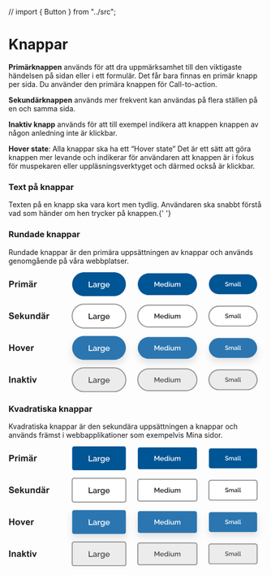 // import { Button } from "../src";

<Meta title="Komponenter/Knappar/Översikt" />

# Knappar

<p>
  <strong>Primärknappen</strong> används för att dra uppmärksamhet till den viktigaste händelsen på sidan eller i ett
  formulär. Det får bara finnas en primär knapp per sida. Du använder den primära knappen för Call-to-action.
</p>

<p>
  <strong>Sekundärknappen</strong> används mer frekvent kan användas på flera ställen på en och samma sida.
</p>

<p>
  <strong>Inaktiv knapp</strong> används för att till exempel indikera att knappen knappen av någon anledning inte är
  klickbar.
</p>

<p>
  <strong>Hover state</strong>: Alla knappar ska ha ett “Hover state” Det är ett sätt att göra knappen mer levande och
  indikerar för användaren att knappen är i fokus för muspekaren eller uppläsningsverktyget och därmed också är
  klickbar.
</p>

### Text på knappar

<p>
  Texten på en knapp ska vara kort men tydlig. Användaren ska snabbt förstå vad som händer om hen trycker på
  knappen.{' '}
</p>

### Rundade knappar

<p>Rundade knappar är den primära uppsättningen av knappar och används genomgående på våra webbplatser.</p>

<svg width="514" height="241" viewBox="0 0 514 241" fill="none" xmlns="http://www.w3.org/2000/svg">
  <path
    d="M1.30957 30V17.1152H5.48438C7.06641 17.1152 8.09766 17.1797 8.57812 17.3086C9.31641 17.502 9.93457 17.9238 10.4326 18.5742C10.9307 19.2188 11.1797 20.0537 11.1797 21.0791C11.1797 21.8701 11.0361 22.5352 10.749 23.0742C10.4619 23.6133 10.0957 24.0381 9.65039 24.3486C9.21094 24.6533 8.7627 24.8555 8.30566 24.9551C7.68457 25.0781 6.78516 25.1396 5.60742 25.1396H3.91113V30H1.30957ZM3.91113 19.2949V22.9512H5.33496C6.36035 22.9512 7.0459 22.8838 7.3916 22.749C7.7373 22.6143 8.00684 22.4033 8.2002 22.1162C8.39941 21.8291 8.49902 21.4951 8.49902 21.1143C8.49902 20.6455 8.36133 20.2588 8.08594 19.9541C7.81055 19.6494 7.46191 19.459 7.04004 19.3828C6.72949 19.3242 6.10547 19.2949 5.16797 19.2949H3.91113ZM15.6621 30H13.1924V20.666H15.4863V21.9932C15.8789 21.3662 16.2305 20.9531 16.541 20.7539C16.8574 20.5547 17.2148 20.4551 17.6133 20.4551C18.1758 20.4551 18.7178 20.6104 19.2393 20.9209L18.4746 23.0742C18.0586 22.8047 17.6719 22.6699 17.3145 22.6699C16.9688 22.6699 16.6758 22.7666 16.4355 22.96C16.1953 23.1475 16.0049 23.4902 15.8643 23.9883C15.7295 24.4863 15.6621 25.5293 15.6621 27.1172V30ZM20.3115 19.4004V17.1152H22.7812V19.4004H20.3115ZM20.3115 30V20.666H22.7812V30H20.3115ZM25.1367 20.666H27.4131V21.9404C28.2275 20.9502 29.1973 20.4551 30.3223 20.4551C30.9199 20.4551 31.4385 20.5781 31.8779 20.8242C32.3174 21.0703 32.6777 21.4424 32.959 21.9404C33.3691 21.4424 33.8115 21.0703 34.2861 20.8242C34.7607 20.5781 35.2676 20.4551 35.8066 20.4551C36.4922 20.4551 37.0723 20.5957 37.5469 20.877C38.0215 21.1523 38.376 21.5596 38.6104 22.0986C38.7803 22.4971 38.8652 23.1416 38.8652 24.0322V30H36.3955V24.665C36.3955 23.7393 36.3105 23.1416 36.1406 22.8721C35.9121 22.5205 35.5605 22.3447 35.0859 22.3447C34.7402 22.3447 34.415 22.4502 34.1104 22.6611C33.8057 22.8721 33.5859 23.1826 33.4512 23.5928C33.3164 23.9971 33.249 24.6387 33.249 25.5176V30H30.7793V24.8848C30.7793 23.9766 30.7354 23.3906 30.6475 23.127C30.5596 22.8633 30.4219 22.667 30.2344 22.5381C30.0527 22.4092 29.8037 22.3447 29.4873 22.3447C29.1064 22.3447 28.7637 22.4473 28.459 22.6523C28.1543 22.8574 27.9346 23.1533 27.7998 23.54C27.6709 23.9268 27.6064 24.5684 27.6064 25.4648V30H25.1367V20.666ZM43.1807 23.5137L40.9395 23.1094C41.1914 22.207 41.625 21.5391 42.2402 21.1055C42.8555 20.6719 43.7695 20.4551 44.9824 20.4551C46.084 20.4551 46.9043 20.5869 47.4434 20.8506C47.9824 21.1084 48.3604 21.4395 48.5771 21.8438C48.7998 22.2422 48.9111 22.9775 48.9111 24.0498L48.8848 26.9326C48.8848 27.7529 48.9229 28.3594 48.999 28.752C49.0811 29.1387 49.2305 29.5547 49.4473 30H47.0039C46.9395 29.8359 46.8604 29.5928 46.7666 29.2705C46.7256 29.124 46.6963 29.0273 46.6787 28.9805C46.2568 29.3906 45.8057 29.6982 45.3252 29.9033C44.8447 30.1084 44.332 30.2109 43.7871 30.2109C42.8262 30.2109 42.0674 29.9502 41.5107 29.4287C40.96 28.9072 40.6846 28.248 40.6846 27.4512C40.6846 26.9238 40.8105 26.4551 41.0625 26.0449C41.3145 25.6289 41.666 25.3125 42.1172 25.0957C42.5742 24.873 43.2305 24.6797 44.0859 24.5156C45.2402 24.2988 46.04 24.0967 46.4854 23.9092V23.6631C46.4854 23.1885 46.3682 22.8516 46.1338 22.6523C45.8994 22.4473 45.457 22.3447 44.8066 22.3447C44.3672 22.3447 44.0244 22.4326 43.7783 22.6084C43.5322 22.7783 43.333 23.0801 43.1807 23.5137ZM46.4854 25.5176C46.1689 25.623 45.668 25.749 44.9824 25.8955C44.2969 26.042 43.8486 26.1855 43.6377 26.3262C43.3154 26.5547 43.1543 26.8447 43.1543 27.1963C43.1543 27.542 43.2832 27.8408 43.541 28.0928C43.7988 28.3447 44.127 28.4707 44.5254 28.4707C44.9707 28.4707 45.3955 28.3242 45.7998 28.0312C46.0986 27.8086 46.2949 27.5361 46.3887 27.2139C46.4531 27.0029 46.4854 26.6016 46.4854 26.0098V25.5176ZM42.1172 19.0137V16.8955H44.2354V19.0137H42.1172ZM45.8965 19.0137V16.8955H48.0234V19.0137H45.8965ZM53.7188 30H51.249V20.666H53.543V21.9932C53.9355 21.3662 54.2871 20.9531 54.5977 20.7539C54.9141 20.5547 55.2715 20.4551 55.6699 20.4551C56.2324 20.4551 56.7744 20.6104 57.2959 20.9209L56.5312 23.0742C56.1152 22.8047 55.7285 22.6699 55.3711 22.6699C55.0254 22.6699 54.7324 22.7666 54.4922 22.96C54.252 23.1475 54.0615 23.4902 53.9209 23.9883C53.7861 24.4863 53.7188 25.5293 53.7188 27.1172V30Z"
    fill="#212121"
  />
  <path
    d="M128 24C128 10.7452 138.745 0 152 0H212C225.255 0 236 10.7452 236 24C236 37.2548 225.255 48 212 48H152C138.745 48 128 37.2548 128 24Z"
    fill="#005595"
  />
  <path
    d="M161.366 30V18.64H163.158V28.416H169.254V30H161.366ZM169.878 27.552C169.878 27.0187 170.027 26.5547 170.326 26.16C170.624 25.7547 171.04 25.4453 171.574 25.232C172.118 25.008 172.742 24.896 173.446 24.896C173.819 24.896 174.198 24.928 174.582 24.992C174.976 25.0453 175.323 25.1253 175.622 25.232V24.704C175.622 24.1173 175.446 23.6587 175.094 23.328C174.742 22.9973 174.235 22.832 173.574 22.832C173.115 22.832 172.672 22.912 172.246 23.072C171.819 23.232 171.376 23.4667 170.918 23.776L170.326 22.592C170.88 22.2293 171.435 21.9573 171.99 21.776C172.555 21.584 173.147 21.488 173.766 21.488C174.886 21.488 175.766 21.7867 176.406 22.384C177.056 22.9707 177.382 23.808 177.382 24.896V28.016C177.382 28.2187 177.414 28.3627 177.478 28.448C177.552 28.5333 177.675 28.5813 177.846 28.592V30C177.686 30.032 177.542 30.0533 177.414 30.064C177.286 30.0747 177.179 30.08 177.094 30.08C176.71 30.08 176.422 29.9893 176.23 29.808C176.048 29.616 175.942 29.4027 175.91 29.168L175.862 28.688C175.499 29.1573 175.035 29.52 174.47 29.776C173.904 30.032 173.334 30.16 172.758 30.16C172.203 30.16 171.707 30.048 171.27 29.824C170.832 29.5893 170.491 29.2747 170.246 28.88C170 28.4853 169.878 28.0427 169.878 27.552ZM175.206 28.064C175.483 27.7867 175.622 27.5253 175.622 27.28V26.32C174.992 26.0853 174.352 25.968 173.702 25.968C173.062 25.968 172.539 26.1013 172.134 26.368C171.739 26.624 171.542 26.9707 171.542 27.408C171.542 27.7707 171.686 28.1067 171.974 28.416C172.272 28.7147 172.699 28.864 173.254 28.864C173.627 28.864 173.99 28.7893 174.342 28.64C174.694 28.4907 174.982 28.2987 175.206 28.064ZM184.221 23.152C183.538 23.1733 182.93 23.3333 182.397 23.632C181.874 23.92 181.501 24.336 181.277 24.88V30H179.517V21.632H181.149V23.504C181.437 22.928 181.816 22.4693 182.285 22.128C182.754 21.776 183.25 21.584 183.773 21.552C183.869 21.552 183.954 21.552 184.029 21.552C184.104 21.552 184.168 21.5573 184.221 21.568V23.152ZM188.704 30.08C187.947 30.08 187.28 29.8827 186.704 29.488C186.139 29.0933 185.691 28.576 185.36 27.936C185.04 27.2853 184.88 26.5813 184.88 25.824C184.88 25.0347 185.045 24.3093 185.376 23.648C185.707 22.9867 186.16 22.464 186.736 22.08C187.323 21.6853 188 21.488 188.768 21.488C189.44 21.488 190.027 21.648 190.528 21.968C191.04 22.288 191.461 22.704 191.792 23.216V21.632H193.344V29.76C193.344 30.5707 193.147 31.2587 192.752 31.824C192.368 32.3893 191.84 32.8213 191.168 33.12C190.496 33.4187 189.739 33.568 188.896 33.568C187.968 33.568 187.195 33.408 186.576 33.088C185.968 32.768 185.456 32.3307 185.04 31.776L186.032 30.848C186.352 31.296 186.763 31.6373 187.264 31.872C187.776 32.1067 188.32 32.224 188.896 32.224C189.376 32.224 189.819 32.1333 190.224 31.952C190.64 31.7813 190.971 31.5147 191.216 31.152C191.461 30.7893 191.584 30.3253 191.584 29.76V28.48C191.285 28.9813 190.875 29.376 190.352 29.664C189.829 29.9413 189.28 30.08 188.704 30.08ZM189.28 28.656C189.632 28.656 189.968 28.5813 190.288 28.432C190.608 28.272 190.88 28.064 191.104 27.808C191.339 27.552 191.499 27.28 191.584 26.992V24.8C191.371 24.2667 191.035 23.8347 190.576 23.504C190.128 23.1627 189.653 22.992 189.152 22.992C188.64 22.992 188.197 23.1307 187.824 23.408C187.461 23.6853 187.179 24.048 186.976 24.496C186.773 24.9333 186.672 25.392 186.672 25.872C186.672 26.384 186.784 26.8533 187.008 27.28C187.243 27.696 187.557 28.032 187.952 28.288C188.347 28.5333 188.789 28.656 189.28 28.656ZM199.246 30.16C198.382 30.16 197.625 29.9627 196.974 29.568C196.324 29.1733 195.817 28.6507 195.454 28C195.092 27.3387 194.91 26.6187 194.91 25.84C194.91 25.0507 195.092 24.3253 195.454 23.664C195.817 23.0027 196.324 22.4747 196.974 22.08C197.625 21.6853 198.388 21.488 199.262 21.488C200.137 21.488 200.894 21.6907 201.534 22.096C202.174 22.4907 202.665 23.0133 203.006 23.664C203.358 24.3147 203.534 25.0133 203.534 25.76C203.534 26.0267 203.518 26.24 203.486 26.4H196.782C196.814 26.8907 196.948 27.3227 197.182 27.696C197.428 28.0587 197.732 28.3467 198.094 28.56C198.468 28.7627 198.873 28.864 199.31 28.864C199.78 28.864 200.222 28.7467 200.638 28.512C201.054 28.2773 201.342 27.968 201.502 27.584L203.006 28.016C202.718 28.6453 202.238 29.1627 201.566 29.568C200.905 29.9627 200.132 30.16 199.246 30.16ZM196.734 25.232H201.79C201.748 24.752 201.609 24.3307 201.374 23.968C201.14 23.5947 200.836 23.3067 200.462 23.104C200.1 22.8907 199.694 22.784 199.246 22.784C198.809 22.784 198.404 22.8907 198.03 23.104C197.668 23.3067 197.369 23.5947 197.134 23.968C196.9 24.3307 196.766 24.752 196.734 25.232Z"
    fill="white"
  />
  <path
    d="M260 24C260 11.8497 269.85 2 282 2H357C369.15 2 379 11.8497 379 24C379 36.1503 369.15 46 357 46H282C269.85 46 260 36.1503 260 24Z"
    fill="#005595"
  />
  <path
    d="M301.88 29V21.916L298.954 27.292H298.03L295.09 21.916V29H293.522V19.06H295.202L298.492 25.136L301.782 19.06H303.462V29H301.88ZM308.703 29.14C307.947 29.14 307.284 28.9673 306.715 28.622C306.146 28.2767 305.702 27.8193 305.385 27.25C305.068 26.6713 304.909 26.0413 304.909 25.36C304.909 24.6693 305.068 24.0347 305.385 23.456C305.702 22.8773 306.146 22.4153 306.715 22.07C307.284 21.7247 307.952 21.552 308.717 21.552C309.482 21.552 310.145 21.7293 310.705 22.084C311.265 22.4293 311.694 22.8867 311.993 23.456C312.301 24.0253 312.455 24.6367 312.455 25.29C312.455 25.5233 312.441 25.71 312.413 25.85H306.547C306.575 26.2793 306.692 26.6573 306.897 26.984C307.112 27.3013 307.378 27.5533 307.695 27.74C308.022 27.9173 308.376 28.006 308.759 28.006C309.17 28.006 309.557 27.9033 309.921 27.698C310.285 27.4927 310.537 27.222 310.677 26.886L311.993 27.264C311.741 27.8147 311.321 28.2673 310.733 28.622C310.154 28.9673 309.478 29.14 308.703 29.14ZM306.505 24.828H310.929C310.892 24.408 310.77 24.0393 310.565 23.722C310.36 23.3953 310.094 23.1433 309.767 22.966C309.45 22.7793 309.095 22.686 308.703 22.686C308.32 22.686 307.966 22.7793 307.639 22.966C307.322 23.1433 307.06 23.3953 306.855 23.722C306.65 24.0393 306.533 24.408 306.505 24.828ZM313.249 25.346C313.249 24.646 313.389 24.0113 313.669 23.442C313.958 22.8633 314.35 22.406 314.845 22.07C315.34 21.7247 315.909 21.552 316.553 21.552C317.113 21.552 317.617 21.6967 318.065 21.986C318.522 22.2753 318.877 22.6347 319.129 23.064V18.78H320.669V27.264C320.669 27.4413 320.702 27.5673 320.767 27.642C320.832 27.7167 320.94 27.7587 321.089 27.768V29C320.8 29.0467 320.576 29.07 320.417 29.07C320.128 29.07 319.88 28.9907 319.675 28.832C319.479 28.664 319.376 28.4587 319.367 28.216L319.353 27.67C319.073 28.1367 318.695 28.5007 318.219 28.762C317.743 29.014 317.248 29.14 316.735 29.14C316.063 29.14 315.461 28.9673 314.929 28.622C314.406 28.2767 313.996 27.8193 313.697 27.25C313.398 26.6713 313.249 26.0367 313.249 25.346ZM319.129 26.368V24.45C319.017 24.1513 318.849 23.8853 318.625 23.652C318.401 23.4093 318.144 23.218 317.855 23.078C317.575 22.938 317.295 22.868 317.015 22.868C316.576 22.868 316.194 22.9893 315.867 23.232C315.55 23.4653 315.298 23.7733 315.111 24.156C314.934 24.5387 314.845 24.9447 314.845 25.374C314.845 25.822 314.943 26.2327 315.139 26.606C315.344 26.9793 315.62 27.278 315.965 27.502C316.31 27.7167 316.698 27.824 317.127 27.824C317.388 27.824 317.659 27.7633 317.939 27.642C318.228 27.5113 318.48 27.3387 318.695 27.124C318.91 26.9 319.054 26.648 319.129 26.368ZM322.625 20.474V18.78H324.165V20.474H322.625ZM322.625 29V21.678H324.165V29H322.625ZM325.946 26.158V21.678H327.486V25.85C327.486 27.166 327.952 27.824 328.886 27.824C329.324 27.824 329.74 27.6887 330.132 27.418C330.524 27.138 330.827 26.746 331.042 26.242V21.678H332.582V27.264C332.582 27.4413 332.614 27.5673 332.68 27.642C332.745 27.7167 332.852 27.7587 333.002 27.768V29C332.843 29.028 332.712 29.0467 332.61 29.056C332.507 29.0653 332.409 29.07 332.316 29.07C332.036 29.07 331.802 28.9953 331.616 28.846C331.429 28.6967 331.322 28.496 331.294 28.244L331.266 27.516C330.939 28.048 330.514 28.454 329.992 28.734C329.469 29.0047 328.895 29.14 328.27 29.14C327.504 29.14 326.926 28.888 326.534 28.384C326.142 27.88 325.946 27.138 325.946 26.158ZM345.747 29H344.207V24.898C344.207 24.226 344.095 23.7313 343.871 23.414C343.647 23.0873 343.32 22.924 342.891 22.924C342.462 22.924 342.06 23.0873 341.687 23.414C341.323 23.7313 341.066 24.1467 340.917 24.66V29H339.377V24.898C339.377 24.2073 339.265 23.708 339.041 23.4C338.817 23.0827 338.495 22.924 338.075 22.924C337.646 22.924 337.244 23.0827 336.871 23.4C336.507 23.7173 336.246 24.1327 336.087 24.646V29H334.547V21.678H335.947V23.148C336.227 22.6347 336.605 22.2427 337.081 21.972C337.557 21.692 338.098 21.552 338.705 21.552C339.312 21.552 339.788 21.7107 340.133 22.028C340.488 22.3453 340.707 22.742 340.791 23.218C341.426 22.1073 342.345 21.552 343.549 21.552C344.128 21.552 344.576 21.692 344.893 21.972C345.21 22.2427 345.43 22.6067 345.551 23.064C345.682 23.512 345.747 24.002 345.747 24.534V29Z"
    fill="white"
  />
  <path
    d="M403 24C403 12.9543 411.954 4 423 4H480C491.046 4 500 12.9543 500 24C500 35.0457 491.046 44 480 44H423C411.954 44 403 35.0457 403 24Z"
    fill="#005595"
  />
  <path
    d="M441.287 21.484C441.183 21.364 441.011 21.24 440.771 21.112C440.539 20.976 440.267 20.86 439.955 20.764C439.643 20.668 439.319 20.62 438.983 20.62C438.415 20.62 437.995 20.724 437.723 20.932C437.459 21.14 437.327 21.428 437.327 21.796C437.327 22.068 437.403 22.284 437.555 22.444C437.707 22.596 437.939 22.728 438.251 22.84C438.563 22.944 438.955 23.052 439.427 23.164C440.003 23.3 440.499 23.464 440.915 23.656C441.339 23.84 441.663 24.088 441.887 24.4C442.119 24.712 442.235 25.124 442.235 25.636C442.235 26.22 442.095 26.692 441.815 27.052C441.535 27.412 441.155 27.676 440.675 27.844C440.203 28.004 439.683 28.084 439.115 28.084C438.467 28.084 437.839 27.984 437.231 27.784C436.623 27.584 436.079 27.3 435.599 26.932L436.211 25.78C436.347 25.916 436.563 26.072 436.859 26.248C437.155 26.416 437.499 26.564 437.891 26.692C438.291 26.812 438.707 26.872 439.139 26.872C439.667 26.872 440.075 26.78 440.363 26.596C440.651 26.404 440.795 26.132 440.795 25.78C440.795 25.492 440.699 25.264 440.507 25.096C440.323 24.92 440.055 24.776 439.703 24.664C439.359 24.544 438.943 24.42 438.455 24.292C437.895 24.148 437.427 23.984 437.051 23.8C436.675 23.616 436.391 23.384 436.199 23.104C436.015 22.824 435.923 22.46 435.923 22.012C435.923 21.452 436.059 20.98 436.331 20.596C436.603 20.204 436.971 19.912 437.435 19.72C437.907 19.52 438.435 19.42 439.019 19.42C439.595 19.42 440.127 19.512 440.615 19.696C441.103 19.88 441.531 20.108 441.899 20.38L441.287 21.484ZM452.992 28H451.672V24.484C451.672 23.908 451.576 23.484 451.384 23.212C451.192 22.932 450.912 22.792 450.544 22.792C450.176 22.792 449.832 22.932 449.512 23.212C449.2 23.484 448.98 23.84 448.852 24.28V28H447.532V24.484C447.532 23.892 447.436 23.464 447.244 23.2C447.052 22.928 446.776 22.792 446.416 22.792C446.048 22.792 445.704 22.928 445.384 23.2C445.072 23.472 444.848 23.828 444.712 24.268V28H443.392V21.724H444.592V22.984C444.832 22.544 445.156 22.208 445.564 21.976C445.972 21.736 446.436 21.616 446.956 21.616C447.476 21.616 447.884 21.752 448.18 22.024C448.484 22.296 448.672 22.636 448.744 23.044C449.288 22.092 450.076 21.616 451.108 21.616C451.604 21.616 451.988 21.736 452.26 21.976C452.532 22.208 452.72 22.52 452.824 22.912C452.936 23.296 452.992 23.716 452.992 24.172V28ZM454.057 26.164C454.057 25.764 454.169 25.416 454.393 25.12C454.617 24.816 454.929 24.584 455.329 24.424C455.737 24.256 456.205 24.172 456.733 24.172C457.013 24.172 457.297 24.196 457.585 24.244C457.881 24.284 458.141 24.344 458.365 24.424V24.028C458.365 23.588 458.233 23.244 457.969 22.996C457.705 22.748 457.325 22.624 456.829 22.624C456.485 22.624 456.153 22.684 455.833 22.804C455.513 22.924 455.181 23.1 454.837 23.332L454.393 22.444C454.809 22.172 455.225 21.968 455.641 21.832C456.065 21.688 456.509 21.616 456.973 21.616C457.813 21.616 458.473 21.84 458.953 22.288C459.441 22.728 459.685 23.356 459.685 24.172V26.512C459.685 26.664 459.709 26.772 459.757 26.836C459.813 26.9 459.905 26.936 460.033 26.944V28C459.913 28.024 459.805 28.04 459.709 28.048C459.613 28.056 459.533 28.06 459.469 28.06C459.181 28.06 458.965 27.992 458.821 27.856C458.685 27.712 458.605 27.552 458.581 27.376L458.545 27.016C458.273 27.368 457.925 27.64 457.501 27.832C457.077 28.024 456.649 28.12 456.217 28.12C455.801 28.12 455.429 28.036 455.101 27.868C454.773 27.692 454.517 27.456 454.333 27.16C454.149 26.864 454.057 26.532 454.057 26.164ZM458.053 26.548C458.261 26.34 458.365 26.144 458.365 25.96V25.24C457.893 25.064 457.413 24.976 456.925 24.976C456.445 24.976 456.053 25.076 455.749 25.276C455.453 25.468 455.305 25.728 455.305 26.056C455.305 26.328 455.413 26.58 455.629 26.812C455.853 27.036 456.173 27.148 456.589 27.148C456.869 27.148 457.141 27.092 457.405 26.98C457.669 26.868 457.885 26.724 458.053 26.548ZM461.298 19.24H462.618V26.188C462.618 26.508 462.666 26.712 462.762 26.8C462.858 26.888 462.978 26.932 463.122 26.932C463.282 26.932 463.434 26.916 463.578 26.884C463.722 26.852 463.842 26.812 463.938 26.764L464.13 27.808C463.938 27.888 463.71 27.956 463.446 28.012C463.182 28.068 462.946 28.096 462.738 28.096C462.29 28.096 461.938 27.972 461.682 27.724C461.426 27.468 461.298 27.116 461.298 26.668V19.24ZM464.908 19.24H466.228V26.188C466.228 26.508 466.276 26.712 466.372 26.8C466.468 26.888 466.588 26.932 466.732 26.932C466.892 26.932 467.044 26.916 467.188 26.884C467.332 26.852 467.452 26.812 467.548 26.764L467.74 27.808C467.548 27.888 467.32 27.956 467.056 28.012C466.792 28.068 466.556 28.096 466.348 28.096C465.9 28.096 465.548 27.972 465.292 27.724C465.036 27.468 464.908 27.116 464.908 26.668V19.24Z"
    fill="white"
  />
  <path
    d="M0.650391 89.8076L3.18164 89.5615C3.33398 90.4111 3.6416 91.0352 4.10449 91.4336C4.57324 91.832 5.20312 92.0312 5.99414 92.0312C6.83203 92.0312 7.46191 91.8555 7.88379 91.5039C8.31152 91.1465 8.52539 90.7305 8.52539 90.2559C8.52539 89.9512 8.43457 89.6934 8.25293 89.4824C8.07715 89.2656 7.7666 89.0781 7.32129 88.9199C7.0166 88.8145 6.32227 88.627 5.23828 88.3574C3.84375 88.0117 2.86523 87.5869 2.30273 87.083C1.51172 86.374 1.11621 85.5098 1.11621 84.4902C1.11621 83.834 1.30078 83.2217 1.66992 82.6533C2.04492 82.0791 2.58105 81.6426 3.27832 81.3438C3.98145 81.0449 4.82812 80.8955 5.81836 80.8955C7.43555 80.8955 8.65137 81.25 9.46582 81.959C10.2861 82.668 10.7168 83.6143 10.7578 84.7979L8.15625 84.9121C8.04492 84.25 7.80469 83.7754 7.43555 83.4883C7.07227 83.1953 6.52441 83.0488 5.79199 83.0488C5.03613 83.0488 4.44434 83.2041 4.0166 83.5146C3.74121 83.7139 3.60352 83.9805 3.60352 84.3145C3.60352 84.6191 3.73242 84.8799 3.99023 85.0967C4.31836 85.3721 5.11523 85.6592 6.38086 85.958C7.64648 86.2568 8.58105 86.5674 9.18457 86.8896C9.79395 87.2061 10.2686 87.6426 10.6084 88.1992C10.9541 88.75 11.127 89.4326 11.127 90.2471C11.127 90.9854 10.9219 91.6768 10.5117 92.3213C10.1016 92.9658 9.52148 93.4463 8.77148 93.7627C8.02148 94.0732 7.08691 94.2285 5.96777 94.2285C4.33887 94.2285 3.08789 93.8535 2.21484 93.1035C1.3418 92.3477 0.820312 91.249 0.650391 89.8076ZM18.7031 91.0293L21.1641 91.4424C20.8477 92.3447 20.3467 93.0332 19.6611 93.5078C18.9814 93.9766 18.1289 94.2109 17.1035 94.2109C15.4805 94.2109 14.2793 93.6807 13.5 92.6201C12.8848 91.7705 12.5771 90.6982 12.5771 89.4033C12.5771 87.8564 12.9814 86.6465 13.79 85.7734C14.5986 84.8945 15.6211 84.4551 16.8574 84.4551C18.2461 84.4551 19.3418 84.915 20.1445 85.835C20.9473 86.749 21.3311 88.1523 21.2959 90.0449H15.1084C15.126 90.7773 15.3252 91.3486 15.7061 91.7588C16.0869 92.1631 16.5615 92.3652 17.1299 92.3652C17.5166 92.3652 17.8418 92.2598 18.1055 92.0488C18.3691 91.8379 18.5684 91.498 18.7031 91.0293ZM18.8438 88.5332C18.8262 87.8184 18.6416 87.2764 18.29 86.9072C17.9385 86.5322 17.5107 86.3447 17.0068 86.3447C16.4678 86.3447 16.0225 86.541 15.6709 86.9336C15.3193 87.3262 15.1465 87.8594 15.1523 88.5332H18.8438ZM23.2295 94V81.1152H25.6992V87.9531L28.5908 84.666H31.6318L28.4414 88.0762L31.8604 94H29.1973L26.8506 89.8076L25.6992 91.0117V94H23.2295ZM39.4805 94V92.6025C39.1406 93.1006 38.6924 93.4932 38.1357 93.7803C37.585 94.0674 37.002 94.2109 36.3867 94.2109C35.7598 94.2109 35.1973 94.0732 34.6992 93.7979C34.2012 93.5225 33.8408 93.1357 33.6182 92.6377C33.3955 92.1396 33.2842 91.4512 33.2842 90.5723V84.666H35.7539V88.9551C35.7539 90.2676 35.7979 91.0732 35.8857 91.3721C35.9795 91.665 36.1465 91.8994 36.3867 92.0752C36.627 92.2451 36.9316 92.3301 37.3008 92.3301C37.7227 92.3301 38.1006 92.2158 38.4346 91.9873C38.7686 91.7529 38.9971 91.4658 39.1201 91.126C39.2432 90.7803 39.3047 89.9395 39.3047 88.6035V84.666H41.7744V94H39.4805ZM52.8311 94H50.3613V89.2363C50.3613 88.2285 50.3086 87.5781 50.2031 87.2852C50.0977 86.9863 49.9248 86.7549 49.6846 86.5908C49.4502 86.4268 49.166 86.3447 48.832 86.3447C48.4043 86.3447 48.0205 86.4619 47.6807 86.6963C47.3408 86.9307 47.1064 87.2412 46.9775 87.6279C46.8545 88.0146 46.793 88.7295 46.793 89.7725V94H44.3232V84.666H46.6172V86.0371C47.4316 84.9824 48.457 84.4551 49.6934 84.4551C50.2383 84.4551 50.7363 84.5547 51.1875 84.7539C51.6387 84.9473 51.9785 85.1963 52.207 85.501C52.4414 85.8057 52.6025 86.1514 52.6904 86.5381C52.7842 86.9248 52.8311 87.4785 52.8311 88.1992V94ZM63.9053 94H61.6113V92.6289C61.2305 93.1621 60.7793 93.5605 60.2578 93.8242C59.7422 94.082 59.2207 94.2109 58.6934 94.2109C57.6211 94.2109 56.7012 93.7803 55.9336 92.9189C55.1719 92.0518 54.791 90.8447 54.791 89.2979C54.791 87.7158 55.1631 86.5146 55.9072 85.6943C56.6514 84.8682 57.5918 84.4551 58.7285 84.4551C59.7715 84.4551 60.6738 84.8887 61.4355 85.7559V81.1152H63.9053V94ZM57.3135 89.1309C57.3135 90.127 57.4512 90.8477 57.7266 91.293C58.125 91.9375 58.6816 92.2598 59.3965 92.2598C59.9648 92.2598 60.4482 92.0195 60.8467 91.5391C61.2451 91.0527 61.4443 90.3291 61.4443 89.3682C61.4443 88.2959 61.251 87.5254 60.8643 87.0566C60.4775 86.582 59.9824 86.3447 59.3789 86.3447C58.793 86.3447 58.3008 86.5791 57.9023 87.0479C57.5098 87.5107 57.3135 88.2051 57.3135 89.1309ZM68.1943 87.5137L65.9531 87.1094C66.2051 86.207 66.6387 85.5391 67.2539 85.1055C67.8691 84.6719 68.7832 84.4551 69.9961 84.4551C71.0977 84.4551 71.918 84.5869 72.457 84.8506C72.9961 85.1084 73.374 85.4395 73.5908 85.8438C73.8135 86.2422 73.9248 86.9775 73.9248 88.0498L73.8984 90.9326C73.8984 91.7529 73.9365 92.3594 74.0127 92.752C74.0947 93.1387 74.2441 93.5547 74.4609 94H72.0176C71.9531 93.8359 71.874 93.5928 71.7803 93.2705C71.7393 93.124 71.71 93.0273 71.6924 92.9805C71.2705 93.3906 70.8193 93.6982 70.3389 93.9033C69.8584 94.1084 69.3457 94.2109 68.8008 94.2109C67.8398 94.2109 67.0811 93.9502 66.5244 93.4287C65.9736 92.9072 65.6982 92.248 65.6982 91.4512C65.6982 90.9238 65.8242 90.4551 66.0762 90.0449C66.3281 89.6289 66.6797 89.3125 67.1309 89.0957C67.5879 88.873 68.2441 88.6797 69.0996 88.5156C70.2539 88.2988 71.0537 88.0967 71.499 87.9092V87.6631C71.499 87.1885 71.3818 86.8516 71.1475 86.6523C70.9131 86.4473 70.4707 86.3447 69.8203 86.3447C69.3809 86.3447 69.0381 86.4326 68.792 86.6084C68.5459 86.7783 68.3467 87.0801 68.1943 87.5137ZM71.499 89.5176C71.1826 89.623 70.6816 89.749 69.9961 89.8955C69.3105 90.042 68.8623 90.1855 68.6514 90.3262C68.3291 90.5547 68.168 90.8447 68.168 91.1963C68.168 91.542 68.2969 91.8408 68.5547 92.0928C68.8125 92.3447 69.1406 92.4707 69.5391 92.4707C69.9844 92.4707 70.4092 92.3242 70.8135 92.0312C71.1123 91.8086 71.3086 91.5361 71.4023 91.2139C71.4668 91.0029 71.499 90.6016 71.499 90.0098V89.5176ZM67.1309 83.0137V80.8955H69.249V83.0137H67.1309ZM70.9102 83.0137V80.8955H73.0371V83.0137H70.9102ZM78.7324 94H76.2627V84.666H78.5566V85.9932C78.9492 85.3662 79.3008 84.9531 79.6113 84.7539C79.9277 84.5547 80.2852 84.4551 80.6836 84.4551C81.2461 84.4551 81.7881 84.6104 82.3096 84.9209L81.5449 87.0742C81.1289 86.8047 80.7422 86.6699 80.3848 86.6699C80.0391 86.6699 79.7461 86.7666 79.5059 86.96C79.2656 87.1475 79.0752 87.4902 78.9346 87.9883C78.7998 88.4863 78.7324 89.5293 78.7324 91.1172V94Z"
    fill="#212121"
  />
  <path
    d="M128 88C128 74.7452 138.745 64 152 64H212C225.255 64 236 74.7452 236 88C236 101.255 225.255 112 212 112H152C138.745 112 128 101.255 128 88Z"
    fill="white"
  />
  <path
    d="M161.366 94V82.64H163.158V92.416H169.254V94H161.366ZM169.878 91.552C169.878 91.0187 170.027 90.5547 170.326 90.16C170.624 89.7547 171.04 89.4453 171.574 89.232C172.118 89.008 172.742 88.896 173.446 88.896C173.819 88.896 174.198 88.928 174.582 88.992C174.976 89.0453 175.323 89.1253 175.622 89.232V88.704C175.622 88.1173 175.446 87.6587 175.094 87.328C174.742 86.9973 174.235 86.832 173.574 86.832C173.115 86.832 172.672 86.912 172.246 87.072C171.819 87.232 171.376 87.4667 170.918 87.776L170.326 86.592C170.88 86.2293 171.435 85.9573 171.99 85.776C172.555 85.584 173.147 85.488 173.766 85.488C174.886 85.488 175.766 85.7867 176.406 86.384C177.056 86.9707 177.382 87.808 177.382 88.896V92.016C177.382 92.2187 177.414 92.3627 177.478 92.448C177.552 92.5333 177.675 92.5813 177.846 92.592V94C177.686 94.032 177.542 94.0533 177.414 94.064C177.286 94.0747 177.179 94.08 177.094 94.08C176.71 94.08 176.422 93.9893 176.23 93.808C176.048 93.616 175.942 93.4027 175.91 93.168L175.862 92.688C175.499 93.1573 175.035 93.52 174.47 93.776C173.904 94.032 173.334 94.16 172.758 94.16C172.203 94.16 171.707 94.048 171.27 93.824C170.832 93.5893 170.491 93.2747 170.246 92.88C170 92.4853 169.878 92.0427 169.878 91.552ZM175.206 92.064C175.483 91.7867 175.622 91.5253 175.622 91.28V90.32C174.992 90.0853 174.352 89.968 173.702 89.968C173.062 89.968 172.539 90.1013 172.134 90.368C171.739 90.624 171.542 90.9707 171.542 91.408C171.542 91.7707 171.686 92.1067 171.974 92.416C172.272 92.7147 172.699 92.864 173.254 92.864C173.627 92.864 173.99 92.7893 174.342 92.64C174.694 92.4907 174.982 92.2987 175.206 92.064ZM184.221 87.152C183.538 87.1733 182.93 87.3333 182.397 87.632C181.874 87.92 181.501 88.336 181.277 88.88V94H179.517V85.632H181.149V87.504C181.437 86.928 181.816 86.4693 182.285 86.128C182.754 85.776 183.25 85.584 183.773 85.552C183.869 85.552 183.954 85.552 184.029 85.552C184.104 85.552 184.168 85.5573 184.221 85.568V87.152ZM188.704 94.08C187.947 94.08 187.28 93.8827 186.704 93.488C186.139 93.0933 185.691 92.576 185.36 91.936C185.04 91.2853 184.88 90.5813 184.88 89.824C184.88 89.0347 185.045 88.3093 185.376 87.648C185.707 86.9867 186.16 86.464 186.736 86.08C187.323 85.6853 188 85.488 188.768 85.488C189.44 85.488 190.027 85.648 190.528 85.968C191.04 86.288 191.461 86.704 191.792 87.216V85.632H193.344V93.76C193.344 94.5707 193.147 95.2587 192.752 95.824C192.368 96.3893 191.84 96.8213 191.168 97.12C190.496 97.4187 189.739 97.568 188.896 97.568C187.968 97.568 187.195 97.408 186.576 97.088C185.968 96.768 185.456 96.3307 185.04 95.776L186.032 94.848C186.352 95.296 186.763 95.6373 187.264 95.872C187.776 96.1067 188.32 96.224 188.896 96.224C189.376 96.224 189.819 96.1333 190.224 95.952C190.64 95.7813 190.971 95.5147 191.216 95.152C191.461 94.7893 191.584 94.3253 191.584 93.76V92.48C191.285 92.9813 190.875 93.376 190.352 93.664C189.829 93.9413 189.28 94.08 188.704 94.08ZM189.28 92.656C189.632 92.656 189.968 92.5813 190.288 92.432C190.608 92.272 190.88 92.064 191.104 91.808C191.339 91.552 191.499 91.28 191.584 90.992V88.8C191.371 88.2667 191.035 87.8347 190.576 87.504C190.128 87.1627 189.653 86.992 189.152 86.992C188.64 86.992 188.197 87.1307 187.824 87.408C187.461 87.6853 187.179 88.048 186.976 88.496C186.773 88.9333 186.672 89.392 186.672 89.872C186.672 90.384 186.784 90.8533 187.008 91.28C187.243 91.696 187.557 92.032 187.952 92.288C188.347 92.5333 188.789 92.656 189.28 92.656ZM199.246 94.16C198.382 94.16 197.625 93.9627 196.974 93.568C196.324 93.1733 195.817 92.6507 195.454 92C195.092 91.3387 194.91 90.6187 194.91 89.84C194.91 89.0507 195.092 88.3253 195.454 87.664C195.817 87.0027 196.324 86.4747 196.974 86.08C197.625 85.6853 198.388 85.488 199.262 85.488C200.137 85.488 200.894 85.6907 201.534 86.096C202.174 86.4907 202.665 87.0133 203.006 87.664C203.358 88.3147 203.534 89.0133 203.534 89.76C203.534 90.0267 203.518 90.24 203.486 90.4H196.782C196.814 90.8907 196.948 91.3227 197.182 91.696C197.428 92.0587 197.732 92.3467 198.094 92.56C198.468 92.7627 198.873 92.864 199.31 92.864C199.78 92.864 200.222 92.7467 200.638 92.512C201.054 92.2773 201.342 91.968 201.502 91.584L203.006 92.016C202.718 92.6453 202.238 93.1627 201.566 93.568C200.905 93.9627 200.132 94.16 199.246 94.16ZM196.734 89.232H201.79C201.748 88.752 201.609 88.3307 201.374 87.968C201.14 87.5947 200.836 87.3067 200.462 87.104C200.1 86.8907 199.694 86.784 199.246 86.784C198.809 86.784 198.404 86.8907 198.03 87.104C197.668 87.3067 197.369 87.5947 197.134 87.968C196.9 88.3307 196.766 88.752 196.734 89.232Z"
    fill="#212121"
  />
  <path
    d="M152 65H212V63H152V65ZM212 111H152V113H212V111ZM152 111C139.297 111 129 100.703 129 88H127C127 101.807 138.193 113 152 113V111ZM235 88C235 100.703 224.703 111 212 111V113C225.807 113 237 101.807 237 88H235ZM212 65C224.703 65 235 75.2975 235 88H237C237 74.1929 225.807 63 212 63V65ZM152 63C138.193 63 127 74.1929 127 88H129C129 75.2975 139.297 65 152 65V63Z"
    fill="#939393"
  />
  <path
    d="M260 88C260 75.8497 269.85 66 282 66H357C369.15 66 379 75.8497 379 88C379 100.15 369.15 110 357 110H282C269.85 110 260 100.15 260 88Z"
    fill="white"
  />
  <path
    d="M301.88 93V85.916L298.954 91.292H298.03L295.09 85.916V93H293.522V83.06H295.202L298.492 89.136L301.782 83.06H303.462V93H301.88ZM308.703 93.14C307.947 93.14 307.284 92.9673 306.715 92.622C306.146 92.2767 305.702 91.8193 305.385 91.25C305.068 90.6713 304.909 90.0413 304.909 89.36C304.909 88.6693 305.068 88.0347 305.385 87.456C305.702 86.8773 306.146 86.4153 306.715 86.07C307.284 85.7247 307.952 85.552 308.717 85.552C309.482 85.552 310.145 85.7293 310.705 86.084C311.265 86.4293 311.694 86.8867 311.993 87.456C312.301 88.0253 312.455 88.6367 312.455 89.29C312.455 89.5233 312.441 89.71 312.413 89.85H306.547C306.575 90.2793 306.692 90.6573 306.897 90.984C307.112 91.3013 307.378 91.5533 307.695 91.74C308.022 91.9173 308.376 92.006 308.759 92.006C309.17 92.006 309.557 91.9033 309.921 91.698C310.285 91.4927 310.537 91.222 310.677 90.886L311.993 91.264C311.741 91.8147 311.321 92.2673 310.733 92.622C310.154 92.9673 309.478 93.14 308.703 93.14ZM306.505 88.828H310.929C310.892 88.408 310.77 88.0393 310.565 87.722C310.36 87.3953 310.094 87.1433 309.767 86.966C309.45 86.7793 309.095 86.686 308.703 86.686C308.32 86.686 307.966 86.7793 307.639 86.966C307.322 87.1433 307.06 87.3953 306.855 87.722C306.65 88.0393 306.533 88.408 306.505 88.828ZM313.249 89.346C313.249 88.646 313.389 88.0113 313.669 87.442C313.958 86.8633 314.35 86.406 314.845 86.07C315.34 85.7247 315.909 85.552 316.553 85.552C317.113 85.552 317.617 85.6967 318.065 85.986C318.522 86.2753 318.877 86.6347 319.129 87.064V82.78H320.669V91.264C320.669 91.4413 320.702 91.5673 320.767 91.642C320.832 91.7167 320.94 91.7587 321.089 91.768V93C320.8 93.0467 320.576 93.07 320.417 93.07C320.128 93.07 319.88 92.9907 319.675 92.832C319.479 92.664 319.376 92.4587 319.367 92.216L319.353 91.67C319.073 92.1367 318.695 92.5007 318.219 92.762C317.743 93.014 317.248 93.14 316.735 93.14C316.063 93.14 315.461 92.9673 314.929 92.622C314.406 92.2767 313.996 91.8193 313.697 91.25C313.398 90.6713 313.249 90.0367 313.249 89.346ZM319.129 90.368V88.45C319.017 88.1513 318.849 87.8853 318.625 87.652C318.401 87.4093 318.144 87.218 317.855 87.078C317.575 86.938 317.295 86.868 317.015 86.868C316.576 86.868 316.194 86.9893 315.867 87.232C315.55 87.4653 315.298 87.7733 315.111 88.156C314.934 88.5387 314.845 88.9447 314.845 89.374C314.845 89.822 314.943 90.2327 315.139 90.606C315.344 90.9793 315.62 91.278 315.965 91.502C316.31 91.7167 316.698 91.824 317.127 91.824C317.388 91.824 317.659 91.7633 317.939 91.642C318.228 91.5113 318.48 91.3387 318.695 91.124C318.91 90.9 319.054 90.648 319.129 90.368ZM322.625 84.474V82.78H324.165V84.474H322.625ZM322.625 93V85.678H324.165V93H322.625ZM325.946 90.158V85.678H327.486V89.85C327.486 91.166 327.952 91.824 328.886 91.824C329.324 91.824 329.74 91.6887 330.132 91.418C330.524 91.138 330.827 90.746 331.042 90.242V85.678H332.582V91.264C332.582 91.4413 332.614 91.5673 332.68 91.642C332.745 91.7167 332.852 91.7587 333.002 91.768V93C332.843 93.028 332.712 93.0467 332.61 93.056C332.507 93.0653 332.409 93.07 332.316 93.07C332.036 93.07 331.802 92.9953 331.616 92.846C331.429 92.6967 331.322 92.496 331.294 92.244L331.266 91.516C330.939 92.048 330.514 92.454 329.992 92.734C329.469 93.0047 328.895 93.14 328.27 93.14C327.504 93.14 326.926 92.888 326.534 92.384C326.142 91.88 325.946 91.138 325.946 90.158ZM345.747 93H344.207V88.898C344.207 88.226 344.095 87.7313 343.871 87.414C343.647 87.0873 343.32 86.924 342.891 86.924C342.462 86.924 342.06 87.0873 341.687 87.414C341.323 87.7313 341.066 88.1467 340.917 88.66V93H339.377V88.898C339.377 88.2073 339.265 87.708 339.041 87.4C338.817 87.0827 338.495 86.924 338.075 86.924C337.646 86.924 337.244 87.0827 336.871 87.4C336.507 87.7173 336.246 88.1327 336.087 88.646V93H334.547V85.678H335.947V87.148C336.227 86.6347 336.605 86.2427 337.081 85.972C337.557 85.692 338.098 85.552 338.705 85.552C339.312 85.552 339.788 85.7107 340.133 86.028C340.488 86.3453 340.707 86.742 340.791 87.218C341.426 86.1073 342.345 85.552 343.549 85.552C344.128 85.552 344.576 85.692 344.893 85.972C345.21 86.2427 345.43 86.6067 345.551 87.064C345.682 87.512 345.747 88.002 345.747 88.534V93Z"
    fill="#212121"
  />
  <path
    d="M282 67H357V65H282V67ZM357 109H282V111H357V109ZM282 109C270.402 109 261 99.598 261 88H259C259 100.703 269.297 111 282 111V109ZM378 88C378 99.598 368.598 109 357 109V111C369.703 111 380 100.703 380 88H378ZM357 67C368.598 67 378 76.402 378 88H380C380 75.2975 369.703 65 357 65V67ZM282 65C269.297 65 259 75.2975 259 88H261C261 76.402 270.402 67 282 67V65Z"
    fill="#939393"
  />
  <path
    d="M403 88C403 76.9543 411.954 68 423 68H480C491.046 68 500 76.9543 500 88C500 99.0457 491.046 108 480 108H423C411.954 108 403 99.0457 403 88Z"
    fill="white"
  />
  <path
    d="M441.287 85.484C441.183 85.364 441.011 85.24 440.771 85.112C440.539 84.976 440.267 84.86 439.955 84.764C439.643 84.668 439.319 84.62 438.983 84.62C438.415 84.62 437.995 84.724 437.723 84.932C437.459 85.14 437.327 85.428 437.327 85.796C437.327 86.068 437.403 86.284 437.555 86.444C437.707 86.596 437.939 86.728 438.251 86.84C438.563 86.944 438.955 87.052 439.427 87.164C440.003 87.3 440.499 87.464 440.915 87.656C441.339 87.84 441.663 88.088 441.887 88.4C442.119 88.712 442.235 89.124 442.235 89.636C442.235 90.22 442.095 90.692 441.815 91.052C441.535 91.412 441.155 91.676 440.675 91.844C440.203 92.004 439.683 92.084 439.115 92.084C438.467 92.084 437.839 91.984 437.231 91.784C436.623 91.584 436.079 91.3 435.599 90.932L436.211 89.78C436.347 89.916 436.563 90.072 436.859 90.248C437.155 90.416 437.499 90.564 437.891 90.692C438.291 90.812 438.707 90.872 439.139 90.872C439.667 90.872 440.075 90.78 440.363 90.596C440.651 90.404 440.795 90.132 440.795 89.78C440.795 89.492 440.699 89.264 440.507 89.096C440.323 88.92 440.055 88.776 439.703 88.664C439.359 88.544 438.943 88.42 438.455 88.292C437.895 88.148 437.427 87.984 437.051 87.8C436.675 87.616 436.391 87.384 436.199 87.104C436.015 86.824 435.923 86.46 435.923 86.012C435.923 85.452 436.059 84.98 436.331 84.596C436.603 84.204 436.971 83.912 437.435 83.72C437.907 83.52 438.435 83.42 439.019 83.42C439.595 83.42 440.127 83.512 440.615 83.696C441.103 83.88 441.531 84.108 441.899 84.38L441.287 85.484ZM452.992 92H451.672V88.484C451.672 87.908 451.576 87.484 451.384 87.212C451.192 86.932 450.912 86.792 450.544 86.792C450.176 86.792 449.832 86.932 449.512 87.212C449.2 87.484 448.98 87.84 448.852 88.28V92H447.532V88.484C447.532 87.892 447.436 87.464 447.244 87.2C447.052 86.928 446.776 86.792 446.416 86.792C446.048 86.792 445.704 86.928 445.384 87.2C445.072 87.472 444.848 87.828 444.712 88.268V92H443.392V85.724H444.592V86.984C444.832 86.544 445.156 86.208 445.564 85.976C445.972 85.736 446.436 85.616 446.956 85.616C447.476 85.616 447.884 85.752 448.18 86.024C448.484 86.296 448.672 86.636 448.744 87.044C449.288 86.092 450.076 85.616 451.108 85.616C451.604 85.616 451.988 85.736 452.26 85.976C452.532 86.208 452.72 86.52 452.824 86.912C452.936 87.296 452.992 87.716 452.992 88.172V92ZM454.057 90.164C454.057 89.764 454.169 89.416 454.393 89.12C454.617 88.816 454.929 88.584 455.329 88.424C455.737 88.256 456.205 88.172 456.733 88.172C457.013 88.172 457.297 88.196 457.585 88.244C457.881 88.284 458.141 88.344 458.365 88.424V88.028C458.365 87.588 458.233 87.244 457.969 86.996C457.705 86.748 457.325 86.624 456.829 86.624C456.485 86.624 456.153 86.684 455.833 86.804C455.513 86.924 455.181 87.1 454.837 87.332L454.393 86.444C454.809 86.172 455.225 85.968 455.641 85.832C456.065 85.688 456.509 85.616 456.973 85.616C457.813 85.616 458.473 85.84 458.953 86.288C459.441 86.728 459.685 87.356 459.685 88.172V90.512C459.685 90.664 459.709 90.772 459.757 90.836C459.813 90.9 459.905 90.936 460.033 90.944V92C459.913 92.024 459.805 92.04 459.709 92.048C459.613 92.056 459.533 92.06 459.469 92.06C459.181 92.06 458.965 91.992 458.821 91.856C458.685 91.712 458.605 91.552 458.581 91.376L458.545 91.016C458.273 91.368 457.925 91.64 457.501 91.832C457.077 92.024 456.649 92.12 456.217 92.12C455.801 92.12 455.429 92.036 455.101 91.868C454.773 91.692 454.517 91.456 454.333 91.16C454.149 90.864 454.057 90.532 454.057 90.164ZM458.053 90.548C458.261 90.34 458.365 90.144 458.365 89.96V89.24C457.893 89.064 457.413 88.976 456.925 88.976C456.445 88.976 456.053 89.076 455.749 89.276C455.453 89.468 455.305 89.728 455.305 90.056C455.305 90.328 455.413 90.58 455.629 90.812C455.853 91.036 456.173 91.148 456.589 91.148C456.869 91.148 457.141 91.092 457.405 90.98C457.669 90.868 457.885 90.724 458.053 90.548ZM461.298 83.24H462.618V90.188C462.618 90.508 462.666 90.712 462.762 90.8C462.858 90.888 462.978 90.932 463.122 90.932C463.282 90.932 463.434 90.916 463.578 90.884C463.722 90.852 463.842 90.812 463.938 90.764L464.13 91.808C463.938 91.888 463.71 91.956 463.446 92.012C463.182 92.068 462.946 92.096 462.738 92.096C462.29 92.096 461.938 91.972 461.682 91.724C461.426 91.468 461.298 91.116 461.298 90.668V83.24ZM464.908 83.24H466.228V90.188C466.228 90.508 466.276 90.712 466.372 90.8C466.468 90.888 466.588 90.932 466.732 90.932C466.892 90.932 467.044 90.916 467.188 90.884C467.332 90.852 467.452 90.812 467.548 90.764L467.74 91.808C467.548 91.888 467.32 91.956 467.056 92.012C466.792 92.068 466.556 92.096 466.348 92.096C465.9 92.096 465.548 91.972 465.292 91.724C465.036 91.468 464.908 91.116 464.908 90.668V83.24Z"
    fill="#212121"
  />
  <path
    d="M423 69H480V67H423V69ZM480 107H423V109H480V107ZM423 107C412.507 107 404 98.4934 404 88H402C402 99.598 411.402 109 423 109V107ZM499 88C499 98.4934 490.493 107 480 107V109C491.598 109 501 99.598 501 88H499ZM480 69C490.493 69 499 77.5066 499 88H501C501 76.402 491.598 67 480 67V69ZM423 67C411.402 67 402 76.402 402 88H404C404 77.5066 412.507 69 423 69V67Z"
    fill="#939393"
  />
  <path
    d="M1.31836 158V145.115H3.91992V150.187H9.01758V145.115H11.6191V158H9.01758V152.366H3.91992V158H1.31836ZM13.7285 153.201C13.7285 152.381 13.9307 151.587 14.335 150.819C14.7393 150.052 15.3105 149.466 16.0488 149.062C16.793 148.657 17.6221 148.455 18.5361 148.455C19.9482 148.455 21.1055 148.915 22.0078 149.835C22.9102 150.749 23.3613 151.906 23.3613 153.307C23.3613 154.719 22.9043 155.891 21.9902 156.822C21.082 157.748 19.9365 158.211 18.5537 158.211C17.6982 158.211 16.8809 158.018 16.1016 157.631C15.3281 157.244 14.7393 156.679 14.335 155.935C13.9307 155.185 13.7285 154.273 13.7285 153.201ZM16.2598 153.333C16.2598 154.259 16.4795 154.968 16.9189 155.46C17.3584 155.952 17.9004 156.198 18.5449 156.198C19.1895 156.198 19.7285 155.952 20.1621 155.46C20.6016 154.968 20.8213 154.253 20.8213 153.315C20.8213 152.401 20.6016 151.698 20.1621 151.206C19.7285 150.714 19.1895 150.468 18.5449 150.468C17.9004 150.468 17.3584 150.714 16.9189 151.206C16.4795 151.698 16.2598 152.407 16.2598 153.333ZM27.8701 158L24.1084 148.666H26.7012L28.459 153.43L28.9688 155.021C29.1035 154.616 29.1885 154.35 29.2236 154.221C29.3057 153.957 29.3936 153.693 29.4873 153.43L31.2627 148.666H33.8027L30.0938 158H27.8701ZM40.7285 155.029L43.1895 155.442C42.873 156.345 42.3721 157.033 41.6865 157.508C41.0068 157.977 40.1543 158.211 39.1289 158.211C37.5059 158.211 36.3047 157.681 35.5254 156.62C34.9102 155.771 34.6025 154.698 34.6025 153.403C34.6025 151.856 35.0068 150.646 35.8154 149.773C36.624 148.895 37.6465 148.455 38.8828 148.455C40.2715 148.455 41.3672 148.915 42.1699 149.835C42.9727 150.749 43.3564 152.152 43.3213 154.045H37.1338C37.1514 154.777 37.3506 155.349 37.7314 155.759C38.1123 156.163 38.5869 156.365 39.1553 156.365C39.542 156.365 39.8672 156.26 40.1309 156.049C40.3945 155.838 40.5938 155.498 40.7285 155.029ZM40.8691 152.533C40.8516 151.818 40.667 151.276 40.3154 150.907C39.9639 150.532 39.5361 150.345 39.0322 150.345C38.4932 150.345 38.0479 150.541 37.6963 150.934C37.3447 151.326 37.1719 151.859 37.1777 152.533H40.8691ZM47.707 158H45.2373V148.666H47.5312V149.993C47.9238 149.366 48.2754 148.953 48.5859 148.754C48.9023 148.555 49.2598 148.455 49.6582 148.455C50.2207 148.455 50.7627 148.61 51.2842 148.921L50.5195 151.074C50.1035 150.805 49.7168 150.67 49.3594 150.67C49.0137 150.67 48.7207 150.767 48.4805 150.96C48.2402 151.147 48.0498 151.49 47.9092 151.988C47.7744 152.486 47.707 153.529 47.707 155.117V158Z"
    fill="#212121"
  />
  <g filter="url(#filter0_d_574_5512)">
    <path
      d="M128 152C128 138.745 138.745 128 152 128H212C225.255 128 236 138.745 236 152C236 165.255 225.255 176 212 176H152C138.745 176 128 165.255 128 152Z"
      fill="#2B76B0"
    />
    <path
      d="M161.366 158V146.64H163.158V156.416H169.254V158H161.366ZM169.878 155.552C169.878 155.019 170.027 154.555 170.326 154.16C170.624 153.755 171.04 153.445 171.574 153.232C172.118 153.008 172.742 152.896 173.446 152.896C173.819 152.896 174.198 152.928 174.582 152.992C174.976 153.045 175.323 153.125 175.622 153.232V152.704C175.622 152.117 175.446 151.659 175.094 151.328C174.742 150.997 174.235 150.832 173.574 150.832C173.115 150.832 172.672 150.912 172.246 151.072C171.819 151.232 171.376 151.467 170.918 151.776L170.326 150.592C170.88 150.229 171.435 149.957 171.99 149.776C172.555 149.584 173.147 149.488 173.766 149.488C174.886 149.488 175.766 149.787 176.406 150.384C177.056 150.971 177.382 151.808 177.382 152.896V156.016C177.382 156.219 177.414 156.363 177.478 156.448C177.552 156.533 177.675 156.581 177.846 156.592V158C177.686 158.032 177.542 158.053 177.414 158.064C177.286 158.075 177.179 158.08 177.094 158.08C176.71 158.08 176.422 157.989 176.23 157.808C176.048 157.616 175.942 157.403 175.91 157.168L175.862 156.688C175.499 157.157 175.035 157.52 174.47 157.776C173.904 158.032 173.334 158.16 172.758 158.16C172.203 158.16 171.707 158.048 171.27 157.824C170.832 157.589 170.491 157.275 170.246 156.88C170 156.485 169.878 156.043 169.878 155.552ZM175.206 156.064C175.483 155.787 175.622 155.525 175.622 155.28V154.32C174.992 154.085 174.352 153.968 173.702 153.968C173.062 153.968 172.539 154.101 172.134 154.368C171.739 154.624 171.542 154.971 171.542 155.408C171.542 155.771 171.686 156.107 171.974 156.416C172.272 156.715 172.699 156.864 173.254 156.864C173.627 156.864 173.99 156.789 174.342 156.64C174.694 156.491 174.982 156.299 175.206 156.064ZM184.221 151.152C183.538 151.173 182.93 151.333 182.397 151.632C181.874 151.92 181.501 152.336 181.277 152.88V158H179.517V149.632H181.149V151.504C181.437 150.928 181.816 150.469 182.285 150.128C182.754 149.776 183.25 149.584 183.773 149.552C183.869 149.552 183.954 149.552 184.029 149.552C184.104 149.552 184.168 149.557 184.221 149.568V151.152ZM188.704 158.08C187.947 158.08 187.28 157.883 186.704 157.488C186.139 157.093 185.691 156.576 185.36 155.936C185.04 155.285 184.88 154.581 184.88 153.824C184.88 153.035 185.045 152.309 185.376 151.648C185.707 150.987 186.16 150.464 186.736 150.08C187.323 149.685 188 149.488 188.768 149.488C189.44 149.488 190.027 149.648 190.528 149.968C191.04 150.288 191.461 150.704 191.792 151.216V149.632H193.344V157.76C193.344 158.571 193.147 159.259 192.752 159.824C192.368 160.389 191.84 160.821 191.168 161.12C190.496 161.419 189.739 161.568 188.896 161.568C187.968 161.568 187.195 161.408 186.576 161.088C185.968 160.768 185.456 160.331 185.04 159.776L186.032 158.848C186.352 159.296 186.763 159.637 187.264 159.872C187.776 160.107 188.32 160.224 188.896 160.224C189.376 160.224 189.819 160.133 190.224 159.952C190.64 159.781 190.971 159.515 191.216 159.152C191.461 158.789 191.584 158.325 191.584 157.76V156.48C191.285 156.981 190.875 157.376 190.352 157.664C189.829 157.941 189.28 158.08 188.704 158.08ZM189.28 156.656C189.632 156.656 189.968 156.581 190.288 156.432C190.608 156.272 190.88 156.064 191.104 155.808C191.339 155.552 191.499 155.28 191.584 154.992V152.8C191.371 152.267 191.035 151.835 190.576 151.504C190.128 151.163 189.653 150.992 189.152 150.992C188.64 150.992 188.197 151.131 187.824 151.408C187.461 151.685 187.179 152.048 186.976 152.496C186.773 152.933 186.672 153.392 186.672 153.872C186.672 154.384 186.784 154.853 187.008 155.28C187.243 155.696 187.557 156.032 187.952 156.288C188.347 156.533 188.789 156.656 189.28 156.656ZM199.246 158.16C198.382 158.16 197.625 157.963 196.974 157.568C196.324 157.173 195.817 156.651 195.454 156C195.092 155.339 194.91 154.619 194.91 153.84C194.91 153.051 195.092 152.325 195.454 151.664C195.817 151.003 196.324 150.475 196.974 150.08C197.625 149.685 198.388 149.488 199.262 149.488C200.137 149.488 200.894 149.691 201.534 150.096C202.174 150.491 202.665 151.013 203.006 151.664C203.358 152.315 203.534 153.013 203.534 153.76C203.534 154.027 203.518 154.24 203.486 154.4H196.782C196.814 154.891 196.948 155.323 197.182 155.696C197.428 156.059 197.732 156.347 198.094 156.56C198.468 156.763 198.873 156.864 199.31 156.864C199.78 156.864 200.222 156.747 200.638 156.512C201.054 156.277 201.342 155.968 201.502 155.584L203.006 156.016C202.718 156.645 202.238 157.163 201.566 157.568C200.905 157.963 200.132 158.16 199.246 158.16ZM196.734 153.232H201.79C201.748 152.752 201.609 152.331 201.374 151.968C201.14 151.595 200.836 151.307 200.462 151.104C200.1 150.891 199.694 150.784 199.246 150.784C198.809 150.784 198.404 150.891 198.03 151.104C197.668 151.307 197.369 151.595 197.134 151.968C196.9 152.331 196.766 152.752 196.734 153.232Z"
      fill="white"
    />
  </g>
  <g filter="url(#filter1_d_574_5512)">
    <path
      d="M260 152C260 139.85 269.85 130 282 130H357C369.15 130 379 139.85 379 152C379 164.15 369.15 174 357 174H282C269.85 174 260 164.15 260 152Z"
      fill="#2B76B0"
    />
    <path
      d="M301.88 157V149.916L298.954 155.292H298.03L295.09 149.916V157H293.522V147.06H295.202L298.492 153.136L301.782 147.06H303.462V157H301.88ZM308.703 157.14C307.947 157.14 307.284 156.967 306.715 156.622C306.146 156.277 305.702 155.819 305.385 155.25C305.068 154.671 304.909 154.041 304.909 153.36C304.909 152.669 305.068 152.035 305.385 151.456C305.702 150.877 306.146 150.415 306.715 150.07C307.284 149.725 307.952 149.552 308.717 149.552C309.482 149.552 310.145 149.729 310.705 150.084C311.265 150.429 311.694 150.887 311.993 151.456C312.301 152.025 312.455 152.637 312.455 153.29C312.455 153.523 312.441 153.71 312.413 153.85H306.547C306.575 154.279 306.692 154.657 306.897 154.984C307.112 155.301 307.378 155.553 307.695 155.74C308.022 155.917 308.376 156.006 308.759 156.006C309.17 156.006 309.557 155.903 309.921 155.698C310.285 155.493 310.537 155.222 310.677 154.886L311.993 155.264C311.741 155.815 311.321 156.267 310.733 156.622C310.154 156.967 309.478 157.14 308.703 157.14ZM306.505 152.828H310.929C310.892 152.408 310.77 152.039 310.565 151.722C310.36 151.395 310.094 151.143 309.767 150.966C309.45 150.779 309.095 150.686 308.703 150.686C308.32 150.686 307.966 150.779 307.639 150.966C307.322 151.143 307.06 151.395 306.855 151.722C306.65 152.039 306.533 152.408 306.505 152.828ZM313.249 153.346C313.249 152.646 313.389 152.011 313.669 151.442C313.958 150.863 314.35 150.406 314.845 150.07C315.34 149.725 315.909 149.552 316.553 149.552C317.113 149.552 317.617 149.697 318.065 149.986C318.522 150.275 318.877 150.635 319.129 151.064V146.78H320.669V155.264C320.669 155.441 320.702 155.567 320.767 155.642C320.832 155.717 320.94 155.759 321.089 155.768V157C320.8 157.047 320.576 157.07 320.417 157.07C320.128 157.07 319.88 156.991 319.675 156.832C319.479 156.664 319.376 156.459 319.367 156.216L319.353 155.67C319.073 156.137 318.695 156.501 318.219 156.762C317.743 157.014 317.248 157.14 316.735 157.14C316.063 157.14 315.461 156.967 314.929 156.622C314.406 156.277 313.996 155.819 313.697 155.25C313.398 154.671 313.249 154.037 313.249 153.346ZM319.129 154.368V152.45C319.017 152.151 318.849 151.885 318.625 151.652C318.401 151.409 318.144 151.218 317.855 151.078C317.575 150.938 317.295 150.868 317.015 150.868C316.576 150.868 316.194 150.989 315.867 151.232C315.55 151.465 315.298 151.773 315.111 152.156C314.934 152.539 314.845 152.945 314.845 153.374C314.845 153.822 314.943 154.233 315.139 154.606C315.344 154.979 315.62 155.278 315.965 155.502C316.31 155.717 316.698 155.824 317.127 155.824C317.388 155.824 317.659 155.763 317.939 155.642C318.228 155.511 318.48 155.339 318.695 155.124C318.91 154.9 319.054 154.648 319.129 154.368ZM322.625 148.474V146.78H324.165V148.474H322.625ZM322.625 157V149.678H324.165V157H322.625ZM325.946 154.158V149.678H327.486V153.85C327.486 155.166 327.952 155.824 328.886 155.824C329.324 155.824 329.74 155.689 330.132 155.418C330.524 155.138 330.827 154.746 331.042 154.242V149.678H332.582V155.264C332.582 155.441 332.614 155.567 332.68 155.642C332.745 155.717 332.852 155.759 333.002 155.768V157C332.843 157.028 332.712 157.047 332.61 157.056C332.507 157.065 332.409 157.07 332.316 157.07C332.036 157.07 331.802 156.995 331.616 156.846C331.429 156.697 331.322 156.496 331.294 156.244L331.266 155.516C330.939 156.048 330.514 156.454 329.992 156.734C329.469 157.005 328.895 157.14 328.27 157.14C327.504 157.14 326.926 156.888 326.534 156.384C326.142 155.88 325.946 155.138 325.946 154.158ZM345.747 157H344.207V152.898C344.207 152.226 344.095 151.731 343.871 151.414C343.647 151.087 343.32 150.924 342.891 150.924C342.462 150.924 342.06 151.087 341.687 151.414C341.323 151.731 341.066 152.147 340.917 152.66V157H339.377V152.898C339.377 152.207 339.265 151.708 339.041 151.4C338.817 151.083 338.495 150.924 338.075 150.924C337.646 150.924 337.244 151.083 336.871 151.4C336.507 151.717 336.246 152.133 336.087 152.646V157H334.547V149.678H335.947V151.148C336.227 150.635 336.605 150.243 337.081 149.972C337.557 149.692 338.098 149.552 338.705 149.552C339.312 149.552 339.788 149.711 340.133 150.028C340.488 150.345 340.707 150.742 340.791 151.218C341.426 150.107 342.345 149.552 343.549 149.552C344.128 149.552 344.576 149.692 344.893 149.972C345.21 150.243 345.43 150.607 345.551 151.064C345.682 151.512 345.747 152.002 345.747 152.534V157Z"
      fill="white"
    />
  </g>
  <g filter="url(#filter2_d_574_5512)">
    <path
      d="M403 152C403 140.954 411.954 132 423 132H480C491.046 132 500 140.954 500 152C500 163.046 491.046 172 480 172H423C411.954 172 403 163.046 403 152Z"
      fill="#2B76B0"
    />
    <path
      d="M441.287 149.484C441.183 149.364 441.011 149.24 440.771 149.112C440.539 148.976 440.267 148.86 439.955 148.764C439.643 148.668 439.319 148.62 438.983 148.62C438.415 148.62 437.995 148.724 437.723 148.932C437.459 149.14 437.327 149.428 437.327 149.796C437.327 150.068 437.403 150.284 437.555 150.444C437.707 150.596 437.939 150.728 438.251 150.84C438.563 150.944 438.955 151.052 439.427 151.164C440.003 151.3 440.499 151.464 440.915 151.656C441.339 151.84 441.663 152.088 441.887 152.4C442.119 152.712 442.235 153.124 442.235 153.636C442.235 154.22 442.095 154.692 441.815 155.052C441.535 155.412 441.155 155.676 440.675 155.844C440.203 156.004 439.683 156.084 439.115 156.084C438.467 156.084 437.839 155.984 437.231 155.784C436.623 155.584 436.079 155.3 435.599 154.932L436.211 153.78C436.347 153.916 436.563 154.072 436.859 154.248C437.155 154.416 437.499 154.564 437.891 154.692C438.291 154.812 438.707 154.872 439.139 154.872C439.667 154.872 440.075 154.78 440.363 154.596C440.651 154.404 440.795 154.132 440.795 153.78C440.795 153.492 440.699 153.264 440.507 153.096C440.323 152.92 440.055 152.776 439.703 152.664C439.359 152.544 438.943 152.42 438.455 152.292C437.895 152.148 437.427 151.984 437.051 151.8C436.675 151.616 436.391 151.384 436.199 151.104C436.015 150.824 435.923 150.46 435.923 150.012C435.923 149.452 436.059 148.98 436.331 148.596C436.603 148.204 436.971 147.912 437.435 147.72C437.907 147.52 438.435 147.42 439.019 147.42C439.595 147.42 440.127 147.512 440.615 147.696C441.103 147.88 441.531 148.108 441.899 148.38L441.287 149.484ZM452.992 156H451.672V152.484C451.672 151.908 451.576 151.484 451.384 151.212C451.192 150.932 450.912 150.792 450.544 150.792C450.176 150.792 449.832 150.932 449.512 151.212C449.2 151.484 448.98 151.84 448.852 152.28V156H447.532V152.484C447.532 151.892 447.436 151.464 447.244 151.2C447.052 150.928 446.776 150.792 446.416 150.792C446.048 150.792 445.704 150.928 445.384 151.2C445.072 151.472 444.848 151.828 444.712 152.268V156H443.392V149.724H444.592V150.984C444.832 150.544 445.156 150.208 445.564 149.976C445.972 149.736 446.436 149.616 446.956 149.616C447.476 149.616 447.884 149.752 448.18 150.024C448.484 150.296 448.672 150.636 448.744 151.044C449.288 150.092 450.076 149.616 451.108 149.616C451.604 149.616 451.988 149.736 452.26 149.976C452.532 150.208 452.72 150.52 452.824 150.912C452.936 151.296 452.992 151.716 452.992 152.172V156ZM454.057 154.164C454.057 153.764 454.169 153.416 454.393 153.12C454.617 152.816 454.929 152.584 455.329 152.424C455.737 152.256 456.205 152.172 456.733 152.172C457.013 152.172 457.297 152.196 457.585 152.244C457.881 152.284 458.141 152.344 458.365 152.424V152.028C458.365 151.588 458.233 151.244 457.969 150.996C457.705 150.748 457.325 150.624 456.829 150.624C456.485 150.624 456.153 150.684 455.833 150.804C455.513 150.924 455.181 151.1 454.837 151.332L454.393 150.444C454.809 150.172 455.225 149.968 455.641 149.832C456.065 149.688 456.509 149.616 456.973 149.616C457.813 149.616 458.473 149.84 458.953 150.288C459.441 150.728 459.685 151.356 459.685 152.172V154.512C459.685 154.664 459.709 154.772 459.757 154.836C459.813 154.9 459.905 154.936 460.033 154.944V156C459.913 156.024 459.805 156.04 459.709 156.048C459.613 156.056 459.533 156.06 459.469 156.06C459.181 156.06 458.965 155.992 458.821 155.856C458.685 155.712 458.605 155.552 458.581 155.376L458.545 155.016C458.273 155.368 457.925 155.64 457.501 155.832C457.077 156.024 456.649 156.12 456.217 156.12C455.801 156.12 455.429 156.036 455.101 155.868C454.773 155.692 454.517 155.456 454.333 155.16C454.149 154.864 454.057 154.532 454.057 154.164ZM458.053 154.548C458.261 154.34 458.365 154.144 458.365 153.96V153.24C457.893 153.064 457.413 152.976 456.925 152.976C456.445 152.976 456.053 153.076 455.749 153.276C455.453 153.468 455.305 153.728 455.305 154.056C455.305 154.328 455.413 154.58 455.629 154.812C455.853 155.036 456.173 155.148 456.589 155.148C456.869 155.148 457.141 155.092 457.405 154.98C457.669 154.868 457.885 154.724 458.053 154.548ZM461.298 147.24H462.618V154.188C462.618 154.508 462.666 154.712 462.762 154.8C462.858 154.888 462.978 154.932 463.122 154.932C463.282 154.932 463.434 154.916 463.578 154.884C463.722 154.852 463.842 154.812 463.938 154.764L464.13 155.808C463.938 155.888 463.71 155.956 463.446 156.012C463.182 156.068 462.946 156.096 462.738 156.096C462.29 156.096 461.938 155.972 461.682 155.724C461.426 155.468 461.298 155.116 461.298 154.668V147.24ZM464.908 147.24H466.228V154.188C466.228 154.508 466.276 154.712 466.372 154.8C466.468 154.888 466.588 154.932 466.732 154.932C466.892 154.932 467.044 154.916 467.188 154.884C467.332 154.852 467.452 154.812 467.548 154.764L467.74 155.808C467.548 155.888 467.32 155.956 467.056 156.012C466.792 156.068 466.556 156.096 466.348 156.096C465.9 156.096 465.548 155.972 465.292 155.724C465.036 155.468 464.908 155.116 464.908 154.668V147.24Z"
      fill="white"
    />
  </g>
  <path
    d="M1.23047 222V209.115H3.83203V222H1.23047ZM14.792 222H12.3223V217.236C12.3223 216.229 12.2695 215.578 12.1641 215.285C12.0586 214.986 11.8857 214.755 11.6455 214.591C11.4111 214.427 11.127 214.345 10.793 214.345C10.3652 214.345 9.98145 214.462 9.6416 214.696C9.30176 214.931 9.06738 215.241 8.93848 215.628C8.81543 216.015 8.75391 216.729 8.75391 217.772V222H6.28418V212.666H8.57812V214.037C9.39258 212.982 10.418 212.455 11.6543 212.455C12.1992 212.455 12.6973 212.555 13.1484 212.754C13.5996 212.947 13.9395 213.196 14.168 213.501C14.4023 213.806 14.5635 214.151 14.6514 214.538C14.7451 214.925 14.792 215.479 14.792 216.199V222ZM19.1514 215.514L16.9102 215.109C17.1621 214.207 17.5957 213.539 18.2109 213.105C18.8262 212.672 19.7402 212.455 20.9531 212.455C22.0547 212.455 22.875 212.587 23.4141 212.851C23.9531 213.108 24.3311 213.439 24.5479 213.844C24.7705 214.242 24.8818 214.978 24.8818 216.05L24.8555 218.933C24.8555 219.753 24.8936 220.359 24.9697 220.752C25.0518 221.139 25.2012 221.555 25.418 222H22.9746C22.9102 221.836 22.8311 221.593 22.7373 221.271C22.6963 221.124 22.667 221.027 22.6494 220.98C22.2275 221.391 21.7764 221.698 21.2959 221.903C20.8154 222.108 20.3027 222.211 19.7578 222.211C18.7969 222.211 18.0381 221.95 17.4814 221.429C16.9307 220.907 16.6553 220.248 16.6553 219.451C16.6553 218.924 16.7812 218.455 17.0332 218.045C17.2852 217.629 17.6367 217.312 18.0879 217.096C18.5449 216.873 19.2012 216.68 20.0566 216.516C21.2109 216.299 22.0107 216.097 22.4561 215.909V215.663C22.4561 215.188 22.3389 214.852 22.1045 214.652C21.8701 214.447 21.4277 214.345 20.7773 214.345C20.3379 214.345 19.9951 214.433 19.749 214.608C19.5029 214.778 19.3037 215.08 19.1514 215.514ZM22.4561 217.518C22.1396 217.623 21.6387 217.749 20.9531 217.896C20.2676 218.042 19.8193 218.186 19.6084 218.326C19.2861 218.555 19.125 218.845 19.125 219.196C19.125 219.542 19.2539 219.841 19.5117 220.093C19.7695 220.345 20.0977 220.471 20.4961 220.471C20.9414 220.471 21.3662 220.324 21.7705 220.031C22.0693 219.809 22.2656 219.536 22.3594 219.214C22.4238 219.003 22.4561 218.602 22.4561 218.01V217.518ZM27.2373 222V209.115H29.707V215.953L32.5986 212.666H35.6396L32.4492 216.076L35.8682 222H33.2051L30.8584 217.808L29.707 219.012V222H27.2373ZM41.625 212.666V214.635H39.9375V218.396C39.9375 219.158 39.9521 219.604 39.9814 219.732C40.0166 219.855 40.0898 219.958 40.2012 220.04C40.3184 220.122 40.459 220.163 40.623 220.163C40.8516 220.163 41.1826 220.084 41.6162 219.926L41.8271 221.842C41.2529 222.088 40.6025 222.211 39.876 222.211C39.4307 222.211 39.0293 222.138 38.6719 221.991C38.3145 221.839 38.0508 221.646 37.8809 221.411C37.7168 221.171 37.6025 220.849 37.5381 220.444C37.4854 220.157 37.459 219.577 37.459 218.704V214.635H36.3252V212.666H37.459V210.812L39.9375 209.37V212.666H41.625ZM43.3389 211.4V209.115H45.8086V211.4H43.3389ZM43.3389 222V212.666H45.8086V222H43.3389ZM50.915 222L47.1533 212.666H49.7461L51.5039 217.43L52.0137 219.021C52.1484 218.616 52.2334 218.35 52.2686 218.221C52.3506 217.957 52.4385 217.693 52.5322 217.43L54.3076 212.666H56.8477L53.1387 222H50.915Z"
    fill="#212121"
  />
  <path
    d="M128 216C128 202.745 138.745 192 152 192H212C225.255 192 236 202.745 236 216C236 229.255 225.255 240 212 240H152C138.745 240 128 229.255 128 216Z"
    fill="#ECECEC"
  />
  <path
    d="M161.366 222V210.64H163.158V220.416H169.254V222H161.366ZM169.878 219.552C169.878 219.019 170.027 218.555 170.326 218.16C170.624 217.755 171.04 217.445 171.574 217.232C172.118 217.008 172.742 216.896 173.446 216.896C173.819 216.896 174.198 216.928 174.582 216.992C174.976 217.045 175.323 217.125 175.622 217.232V216.704C175.622 216.117 175.446 215.659 175.094 215.328C174.742 214.997 174.235 214.832 173.574 214.832C173.115 214.832 172.672 214.912 172.246 215.072C171.819 215.232 171.376 215.467 170.918 215.776L170.326 214.592C170.88 214.229 171.435 213.957 171.99 213.776C172.555 213.584 173.147 213.488 173.766 213.488C174.886 213.488 175.766 213.787 176.406 214.384C177.056 214.971 177.382 215.808 177.382 216.896V220.016C177.382 220.219 177.414 220.363 177.478 220.448C177.552 220.533 177.675 220.581 177.846 220.592V222C177.686 222.032 177.542 222.053 177.414 222.064C177.286 222.075 177.179 222.08 177.094 222.08C176.71 222.08 176.422 221.989 176.23 221.808C176.048 221.616 175.942 221.403 175.91 221.168L175.862 220.688C175.499 221.157 175.035 221.52 174.47 221.776C173.904 222.032 173.334 222.16 172.758 222.16C172.203 222.16 171.707 222.048 171.27 221.824C170.832 221.589 170.491 221.275 170.246 220.88C170 220.485 169.878 220.043 169.878 219.552ZM175.206 220.064C175.483 219.787 175.622 219.525 175.622 219.28V218.32C174.992 218.085 174.352 217.968 173.702 217.968C173.062 217.968 172.539 218.101 172.134 218.368C171.739 218.624 171.542 218.971 171.542 219.408C171.542 219.771 171.686 220.107 171.974 220.416C172.272 220.715 172.699 220.864 173.254 220.864C173.627 220.864 173.99 220.789 174.342 220.64C174.694 220.491 174.982 220.299 175.206 220.064ZM184.221 215.152C183.538 215.173 182.93 215.333 182.397 215.632C181.874 215.92 181.501 216.336 181.277 216.88V222H179.517V213.632H181.149V215.504C181.437 214.928 181.816 214.469 182.285 214.128C182.754 213.776 183.25 213.584 183.773 213.552C183.869 213.552 183.954 213.552 184.029 213.552C184.104 213.552 184.168 213.557 184.221 213.568V215.152ZM188.704 222.08C187.947 222.08 187.28 221.883 186.704 221.488C186.139 221.093 185.691 220.576 185.36 219.936C185.04 219.285 184.88 218.581 184.88 217.824C184.88 217.035 185.045 216.309 185.376 215.648C185.707 214.987 186.16 214.464 186.736 214.08C187.323 213.685 188 213.488 188.768 213.488C189.44 213.488 190.027 213.648 190.528 213.968C191.04 214.288 191.461 214.704 191.792 215.216V213.632H193.344V221.76C193.344 222.571 193.147 223.259 192.752 223.824C192.368 224.389 191.84 224.821 191.168 225.12C190.496 225.419 189.739 225.568 188.896 225.568C187.968 225.568 187.195 225.408 186.576 225.088C185.968 224.768 185.456 224.331 185.04 223.776L186.032 222.848C186.352 223.296 186.763 223.637 187.264 223.872C187.776 224.107 188.32 224.224 188.896 224.224C189.376 224.224 189.819 224.133 190.224 223.952C190.64 223.781 190.971 223.515 191.216 223.152C191.461 222.789 191.584 222.325 191.584 221.76V220.48C191.285 220.981 190.875 221.376 190.352 221.664C189.829 221.941 189.28 222.08 188.704 222.08ZM189.28 220.656C189.632 220.656 189.968 220.581 190.288 220.432C190.608 220.272 190.88 220.064 191.104 219.808C191.339 219.552 191.499 219.28 191.584 218.992V216.8C191.371 216.267 191.035 215.835 190.576 215.504C190.128 215.163 189.653 214.992 189.152 214.992C188.64 214.992 188.197 215.131 187.824 215.408C187.461 215.685 187.179 216.048 186.976 216.496C186.773 216.933 186.672 217.392 186.672 217.872C186.672 218.384 186.784 218.853 187.008 219.28C187.243 219.696 187.557 220.032 187.952 220.288C188.347 220.533 188.789 220.656 189.28 220.656ZM199.246 222.16C198.382 222.16 197.625 221.963 196.974 221.568C196.324 221.173 195.817 220.651 195.454 220C195.092 219.339 194.91 218.619 194.91 217.84C194.91 217.051 195.092 216.325 195.454 215.664C195.817 215.003 196.324 214.475 196.974 214.08C197.625 213.685 198.388 213.488 199.262 213.488C200.137 213.488 200.894 213.691 201.534 214.096C202.174 214.491 202.665 215.013 203.006 215.664C203.358 216.315 203.534 217.013 203.534 217.76C203.534 218.027 203.518 218.24 203.486 218.4H196.782C196.814 218.891 196.948 219.323 197.182 219.696C197.428 220.059 197.732 220.347 198.094 220.56C198.468 220.763 198.873 220.864 199.31 220.864C199.78 220.864 200.222 220.747 200.638 220.512C201.054 220.277 201.342 219.968 201.502 219.584L203.006 220.016C202.718 220.645 202.238 221.163 201.566 221.568C200.905 221.963 200.132 222.16 199.246 222.16ZM196.734 217.232H201.79C201.748 216.752 201.609 216.331 201.374 215.968C201.14 215.595 200.836 215.307 200.462 215.104C200.1 214.891 199.694 214.784 199.246 214.784C198.809 214.784 198.404 214.891 198.03 215.104C197.668 215.307 197.369 215.595 197.134 215.968C196.9 216.331 196.766 216.752 196.734 217.232Z"
    fill="#4B4B4B"
  />
  <path
    d="M152 193H212V191H152V193ZM212 239H152V241H212V239ZM152 239C139.297 239 129 228.703 129 216H127C127 229.807 138.193 241 152 241V239ZM235 216C235 228.703 224.703 239 212 239V241C225.807 241 237 229.807 237 216H235ZM212 193C224.703 193 235 203.297 235 216H237C237 202.193 225.807 191 212 191V193ZM152 191C138.193 191 127 202.193 127 216H129C129 203.297 139.297 193 152 193V191Z"
    fill="#939393"
  />
  <path
    d="M260 216C260 203.85 269.85 194 282 194H357C369.15 194 379 203.85 379 216C379 228.15 369.15 238 357 238H282C269.85 238 260 228.15 260 216Z"
    fill="#ECECEC"
  />
  <path
    d="M301.88 221V213.916L298.954 219.292H298.03L295.09 213.916V221H293.522V211.06H295.202L298.492 217.136L301.782 211.06H303.462V221H301.88ZM308.703 221.14C307.947 221.14 307.284 220.967 306.715 220.622C306.146 220.277 305.702 219.819 305.385 219.25C305.068 218.671 304.909 218.041 304.909 217.36C304.909 216.669 305.068 216.035 305.385 215.456C305.702 214.877 306.146 214.415 306.715 214.07C307.284 213.725 307.952 213.552 308.717 213.552C309.482 213.552 310.145 213.729 310.705 214.084C311.265 214.429 311.694 214.887 311.993 215.456C312.301 216.025 312.455 216.637 312.455 217.29C312.455 217.523 312.441 217.71 312.413 217.85H306.547C306.575 218.279 306.692 218.657 306.897 218.984C307.112 219.301 307.378 219.553 307.695 219.74C308.022 219.917 308.376 220.006 308.759 220.006C309.17 220.006 309.557 219.903 309.921 219.698C310.285 219.493 310.537 219.222 310.677 218.886L311.993 219.264C311.741 219.815 311.321 220.267 310.733 220.622C310.154 220.967 309.478 221.14 308.703 221.14ZM306.505 216.828H310.929C310.892 216.408 310.77 216.039 310.565 215.722C310.36 215.395 310.094 215.143 309.767 214.966C309.45 214.779 309.095 214.686 308.703 214.686C308.32 214.686 307.966 214.779 307.639 214.966C307.322 215.143 307.06 215.395 306.855 215.722C306.65 216.039 306.533 216.408 306.505 216.828ZM313.249 217.346C313.249 216.646 313.389 216.011 313.669 215.442C313.958 214.863 314.35 214.406 314.845 214.07C315.34 213.725 315.909 213.552 316.553 213.552C317.113 213.552 317.617 213.697 318.065 213.986C318.522 214.275 318.877 214.635 319.129 215.064V210.78H320.669V219.264C320.669 219.441 320.702 219.567 320.767 219.642C320.832 219.717 320.94 219.759 321.089 219.768V221C320.8 221.047 320.576 221.07 320.417 221.07C320.128 221.07 319.88 220.991 319.675 220.832C319.479 220.664 319.376 220.459 319.367 220.216L319.353 219.67C319.073 220.137 318.695 220.501 318.219 220.762C317.743 221.014 317.248 221.14 316.735 221.14C316.063 221.14 315.461 220.967 314.929 220.622C314.406 220.277 313.996 219.819 313.697 219.25C313.398 218.671 313.249 218.037 313.249 217.346ZM319.129 218.368V216.45C319.017 216.151 318.849 215.885 318.625 215.652C318.401 215.409 318.144 215.218 317.855 215.078C317.575 214.938 317.295 214.868 317.015 214.868C316.576 214.868 316.194 214.989 315.867 215.232C315.55 215.465 315.298 215.773 315.111 216.156C314.934 216.539 314.845 216.945 314.845 217.374C314.845 217.822 314.943 218.233 315.139 218.606C315.344 218.979 315.62 219.278 315.965 219.502C316.31 219.717 316.698 219.824 317.127 219.824C317.388 219.824 317.659 219.763 317.939 219.642C318.228 219.511 318.48 219.339 318.695 219.124C318.91 218.9 319.054 218.648 319.129 218.368ZM322.625 212.474V210.78H324.165V212.474H322.625ZM322.625 221V213.678H324.165V221H322.625ZM325.946 218.158V213.678H327.486V217.85C327.486 219.166 327.952 219.824 328.886 219.824C329.324 219.824 329.74 219.689 330.132 219.418C330.524 219.138 330.827 218.746 331.042 218.242V213.678H332.582V219.264C332.582 219.441 332.614 219.567 332.68 219.642C332.745 219.717 332.852 219.759 333.002 219.768V221C332.843 221.028 332.712 221.047 332.61 221.056C332.507 221.065 332.409 221.07 332.316 221.07C332.036 221.07 331.802 220.995 331.616 220.846C331.429 220.697 331.322 220.496 331.294 220.244L331.266 219.516C330.939 220.048 330.514 220.454 329.992 220.734C329.469 221.005 328.895 221.14 328.27 221.14C327.504 221.14 326.926 220.888 326.534 220.384C326.142 219.88 325.946 219.138 325.946 218.158ZM345.747 221H344.207V216.898C344.207 216.226 344.095 215.731 343.871 215.414C343.647 215.087 343.32 214.924 342.891 214.924C342.462 214.924 342.06 215.087 341.687 215.414C341.323 215.731 341.066 216.147 340.917 216.66V221H339.377V216.898C339.377 216.207 339.265 215.708 339.041 215.4C338.817 215.083 338.495 214.924 338.075 214.924C337.646 214.924 337.244 215.083 336.871 215.4C336.507 215.717 336.246 216.133 336.087 216.646V221H334.547V213.678H335.947V215.148C336.227 214.635 336.605 214.243 337.081 213.972C337.557 213.692 338.098 213.552 338.705 213.552C339.312 213.552 339.788 213.711 340.133 214.028C340.488 214.345 340.707 214.742 340.791 215.218C341.426 214.107 342.345 213.552 343.549 213.552C344.128 213.552 344.576 213.692 344.893 213.972C345.21 214.243 345.43 214.607 345.551 215.064C345.682 215.512 345.747 216.002 345.747 216.534V221Z"
    fill="#4B4B4B"
  />
  <path
    d="M282 195H357V193H282V195ZM357 237H282V239H357V237ZM282 237C270.402 237 261 227.598 261 216H259C259 228.703 269.297 239 282 239V237ZM378 216C378 227.598 368.598 237 357 237V239C369.703 239 380 228.703 380 216H378ZM357 195C368.598 195 378 204.402 378 216H380C380 203.297 369.703 193 357 193V195ZM282 193C269.297 193 259 203.297 259 216H261C261 204.402 270.402 195 282 195V193Z"
    fill="#939393"
  />
  <path
    d="M403 216C403 204.954 411.954 196 423 196H480C491.046 196 500 204.954 500 216C500 227.046 491.046 236 480 236H423C411.954 236 403 227.046 403 216Z"
    fill="#ECECEC"
  />
  <path
    d="M441.287 213.484C441.183 213.364 441.011 213.24 440.771 213.112C440.539 212.976 440.267 212.86 439.955 212.764C439.643 212.668 439.319 212.62 438.983 212.62C438.415 212.62 437.995 212.724 437.723 212.932C437.459 213.14 437.327 213.428 437.327 213.796C437.327 214.068 437.403 214.284 437.555 214.444C437.707 214.596 437.939 214.728 438.251 214.84C438.563 214.944 438.955 215.052 439.427 215.164C440.003 215.3 440.499 215.464 440.915 215.656C441.339 215.84 441.663 216.088 441.887 216.4C442.119 216.712 442.235 217.124 442.235 217.636C442.235 218.22 442.095 218.692 441.815 219.052C441.535 219.412 441.155 219.676 440.675 219.844C440.203 220.004 439.683 220.084 439.115 220.084C438.467 220.084 437.839 219.984 437.231 219.784C436.623 219.584 436.079 219.3 435.599 218.932L436.211 217.78C436.347 217.916 436.563 218.072 436.859 218.248C437.155 218.416 437.499 218.564 437.891 218.692C438.291 218.812 438.707 218.872 439.139 218.872C439.667 218.872 440.075 218.78 440.363 218.596C440.651 218.404 440.795 218.132 440.795 217.78C440.795 217.492 440.699 217.264 440.507 217.096C440.323 216.92 440.055 216.776 439.703 216.664C439.359 216.544 438.943 216.42 438.455 216.292C437.895 216.148 437.427 215.984 437.051 215.8C436.675 215.616 436.391 215.384 436.199 215.104C436.015 214.824 435.923 214.46 435.923 214.012C435.923 213.452 436.059 212.98 436.331 212.596C436.603 212.204 436.971 211.912 437.435 211.72C437.907 211.52 438.435 211.42 439.019 211.42C439.595 211.42 440.127 211.512 440.615 211.696C441.103 211.88 441.531 212.108 441.899 212.38L441.287 213.484ZM452.992 220H451.672V216.484C451.672 215.908 451.576 215.484 451.384 215.212C451.192 214.932 450.912 214.792 450.544 214.792C450.176 214.792 449.832 214.932 449.512 215.212C449.2 215.484 448.98 215.84 448.852 216.28V220H447.532V216.484C447.532 215.892 447.436 215.464 447.244 215.2C447.052 214.928 446.776 214.792 446.416 214.792C446.048 214.792 445.704 214.928 445.384 215.2C445.072 215.472 444.848 215.828 444.712 216.268V220H443.392V213.724H444.592V214.984C444.832 214.544 445.156 214.208 445.564 213.976C445.972 213.736 446.436 213.616 446.956 213.616C447.476 213.616 447.884 213.752 448.18 214.024C448.484 214.296 448.672 214.636 448.744 215.044C449.288 214.092 450.076 213.616 451.108 213.616C451.604 213.616 451.988 213.736 452.26 213.976C452.532 214.208 452.72 214.52 452.824 214.912C452.936 215.296 452.992 215.716 452.992 216.172V220ZM454.057 218.164C454.057 217.764 454.169 217.416 454.393 217.12C454.617 216.816 454.929 216.584 455.329 216.424C455.737 216.256 456.205 216.172 456.733 216.172C457.013 216.172 457.297 216.196 457.585 216.244C457.881 216.284 458.141 216.344 458.365 216.424V216.028C458.365 215.588 458.233 215.244 457.969 214.996C457.705 214.748 457.325 214.624 456.829 214.624C456.485 214.624 456.153 214.684 455.833 214.804C455.513 214.924 455.181 215.1 454.837 215.332L454.393 214.444C454.809 214.172 455.225 213.968 455.641 213.832C456.065 213.688 456.509 213.616 456.973 213.616C457.813 213.616 458.473 213.84 458.953 214.288C459.441 214.728 459.685 215.356 459.685 216.172V218.512C459.685 218.664 459.709 218.772 459.757 218.836C459.813 218.9 459.905 218.936 460.033 218.944V220C459.913 220.024 459.805 220.04 459.709 220.048C459.613 220.056 459.533 220.06 459.469 220.06C459.181 220.06 458.965 219.992 458.821 219.856C458.685 219.712 458.605 219.552 458.581 219.376L458.545 219.016C458.273 219.368 457.925 219.64 457.501 219.832C457.077 220.024 456.649 220.12 456.217 220.12C455.801 220.12 455.429 220.036 455.101 219.868C454.773 219.692 454.517 219.456 454.333 219.16C454.149 218.864 454.057 218.532 454.057 218.164ZM458.053 218.548C458.261 218.34 458.365 218.144 458.365 217.96V217.24C457.893 217.064 457.413 216.976 456.925 216.976C456.445 216.976 456.053 217.076 455.749 217.276C455.453 217.468 455.305 217.728 455.305 218.056C455.305 218.328 455.413 218.58 455.629 218.812C455.853 219.036 456.173 219.148 456.589 219.148C456.869 219.148 457.141 219.092 457.405 218.98C457.669 218.868 457.885 218.724 458.053 218.548ZM461.298 211.24H462.618V218.188C462.618 218.508 462.666 218.712 462.762 218.8C462.858 218.888 462.978 218.932 463.122 218.932C463.282 218.932 463.434 218.916 463.578 218.884C463.722 218.852 463.842 218.812 463.938 218.764L464.13 219.808C463.938 219.888 463.71 219.956 463.446 220.012C463.182 220.068 462.946 220.096 462.738 220.096C462.29 220.096 461.938 219.972 461.682 219.724C461.426 219.468 461.298 219.116 461.298 218.668V211.24ZM464.908 211.24H466.228V218.188C466.228 218.508 466.276 218.712 466.372 218.8C466.468 218.888 466.588 218.932 466.732 218.932C466.892 218.932 467.044 218.916 467.188 218.884C467.332 218.852 467.452 218.812 467.548 218.764L467.74 219.808C467.548 219.888 467.32 219.956 467.056 220.012C466.792 220.068 466.556 220.096 466.348 220.096C465.9 220.096 465.548 219.972 465.292 219.724C465.036 219.468 464.908 219.116 464.908 218.668V211.24Z"
    fill="#4B4B4B"
  />
  <path
    d="M423 197H480V195H423V197ZM480 235H423V237H480V235ZM423 235C412.507 235 404 226.493 404 216H402C402 227.598 411.402 237 423 237V235ZM499 216C499 226.493 490.493 235 480 235V237C491.598 237 501 227.598 501 216H499ZM480 197C490.493 197 499 205.507 499 216H501C501 204.402 491.598 195 480 195V197ZM423 195C411.402 195 402 204.402 402 216H404C404 205.507 412.507 197 423 197V195Z"
    fill="#939393"
  />
  <defs>
    <filter
      id="filter0_d_574_5512"
      x="114"
      y="122"
      width="136"
      height="76"
      filterUnits="userSpaceOnUse"
      color-interpolation-filters="sRGB"
    >
      <feFlood flood-opacity="0" result="BackgroundImageFix" />
      <feColorMatrix
        in="SourceAlpha"
        type="matrix"
        values="0 0 0 0 0 0 0 0 0 0 0 0 0 0 0 0 0 0 127 0"
        result="hardAlpha"
      />
      <feOffset dy="8" />
      <feGaussianBlur stdDeviation="7" />
      <feColorMatrix type="matrix" values="0 0 0 0 0.105882 0 0 0 0 0.113725 0 0 0 0 0.121569 0 0 0 0.12 0" />
      <feBlend mode="normal" in2="BackgroundImageFix" result="effect1_dropShadow_574_5512" />
      <feBlend mode="normal" in="SourceGraphic" in2="effect1_dropShadow_574_5512" result="shape" />
    </filter>
    <filter
      id="filter1_d_574_5512"
      x="246"
      y="124"
      width="147"
      height="72"
      filterUnits="userSpaceOnUse"
      color-interpolation-filters="sRGB"
    >
      <feFlood flood-opacity="0" result="BackgroundImageFix" />
      <feColorMatrix
        in="SourceAlpha"
        type="matrix"
        values="0 0 0 0 0 0 0 0 0 0 0 0 0 0 0 0 0 0 127 0"
        result="hardAlpha"
      />
      <feOffset dy="8" />
      <feGaussianBlur stdDeviation="7" />
      <feColorMatrix type="matrix" values="0 0 0 0 0.105882 0 0 0 0 0.113725 0 0 0 0 0.121569 0 0 0 0.12 0" />
      <feBlend mode="normal" in2="BackgroundImageFix" result="effect1_dropShadow_574_5512" />
      <feBlend mode="normal" in="SourceGraphic" in2="effect1_dropShadow_574_5512" result="shape" />
    </filter>
    <filter
      id="filter2_d_574_5512"
      x="389"
      y="126"
      width="125"
      height="68"
      filterUnits="userSpaceOnUse"
      color-interpolation-filters="sRGB"
    >
      <feFlood flood-opacity="0" result="BackgroundImageFix" />
      <feColorMatrix
        in="SourceAlpha"
        type="matrix"
        values="0 0 0 0 0 0 0 0 0 0 0 0 0 0 0 0 0 0 127 0"
        result="hardAlpha"
      />
      <feOffset dy="8" />
      <feGaussianBlur stdDeviation="7" />
      <feColorMatrix type="matrix" values="0 0 0 0 0.105882 0 0 0 0 0.113725 0 0 0 0 0.121569 0 0 0 0.12 0" />
      <feBlend mode="normal" in2="BackgroundImageFix" result="effect1_dropShadow_574_5512" />
      <feBlend mode="normal" in="SourceGraphic" in2="effect1_dropShadow_574_5512" result="shape" />
    </filter>
  </defs>
</svg>

### Kvadratiska knappar

<p>
  Kvadratiska knappar är den sekundära uppsättningen a knappar och används främst i webbapplikationer som exempelvis
  Mina sidor.
</p>

<svg width="514" height="241" viewBox="0 0 514 241" fill="none" xmlns="http://www.w3.org/2000/svg">
  <path
    d="M1.30957 30V17.1152H5.48438C7.06641 17.1152 8.09766 17.1797 8.57812 17.3086C9.31641 17.502 9.93457 17.9238 10.4326 18.5742C10.9307 19.2188 11.1797 20.0537 11.1797 21.0791C11.1797 21.8701 11.0361 22.5352 10.749 23.0742C10.4619 23.6133 10.0957 24.0381 9.65039 24.3486C9.21094 24.6533 8.7627 24.8555 8.30566 24.9551C7.68457 25.0781 6.78516 25.1396 5.60742 25.1396H3.91113V30H1.30957ZM3.91113 19.2949V22.9512H5.33496C6.36035 22.9512 7.0459 22.8838 7.3916 22.749C7.7373 22.6143 8.00684 22.4033 8.2002 22.1162C8.39941 21.8291 8.49902 21.4951 8.49902 21.1143C8.49902 20.6455 8.36133 20.2588 8.08594 19.9541C7.81055 19.6494 7.46191 19.459 7.04004 19.3828C6.72949 19.3242 6.10547 19.2949 5.16797 19.2949H3.91113ZM15.6621 30H13.1924V20.666H15.4863V21.9932C15.8789 21.3662 16.2305 20.9531 16.541 20.7539C16.8574 20.5547 17.2148 20.4551 17.6133 20.4551C18.1758 20.4551 18.7178 20.6104 19.2393 20.9209L18.4746 23.0742C18.0586 22.8047 17.6719 22.6699 17.3145 22.6699C16.9688 22.6699 16.6758 22.7666 16.4355 22.96C16.1953 23.1475 16.0049 23.4902 15.8643 23.9883C15.7295 24.4863 15.6621 25.5293 15.6621 27.1172V30ZM20.3115 19.4004V17.1152H22.7812V19.4004H20.3115ZM20.3115 30V20.666H22.7812V30H20.3115ZM25.1367 20.666H27.4131V21.9404C28.2275 20.9502 29.1973 20.4551 30.3223 20.4551C30.9199 20.4551 31.4385 20.5781 31.8779 20.8242C32.3174 21.0703 32.6777 21.4424 32.959 21.9404C33.3691 21.4424 33.8115 21.0703 34.2861 20.8242C34.7607 20.5781 35.2676 20.4551 35.8066 20.4551C36.4922 20.4551 37.0723 20.5957 37.5469 20.877C38.0215 21.1523 38.376 21.5596 38.6104 22.0986C38.7803 22.4971 38.8652 23.1416 38.8652 24.0322V30H36.3955V24.665C36.3955 23.7393 36.3105 23.1416 36.1406 22.8721C35.9121 22.5205 35.5605 22.3447 35.0859 22.3447C34.7402 22.3447 34.415 22.4502 34.1104 22.6611C33.8057 22.8721 33.5859 23.1826 33.4512 23.5928C33.3164 23.9971 33.249 24.6387 33.249 25.5176V30H30.7793V24.8848C30.7793 23.9766 30.7354 23.3906 30.6475 23.127C30.5596 22.8633 30.4219 22.667 30.2344 22.5381C30.0527 22.4092 29.8037 22.3447 29.4873 22.3447C29.1064 22.3447 28.7637 22.4473 28.459 22.6523C28.1543 22.8574 27.9346 23.1533 27.7998 23.54C27.6709 23.9268 27.6064 24.5684 27.6064 25.4648V30H25.1367V20.666ZM43.1807 23.5137L40.9395 23.1094C41.1914 22.207 41.625 21.5391 42.2402 21.1055C42.8555 20.6719 43.7695 20.4551 44.9824 20.4551C46.084 20.4551 46.9043 20.5869 47.4434 20.8506C47.9824 21.1084 48.3604 21.4395 48.5771 21.8438C48.7998 22.2422 48.9111 22.9775 48.9111 24.0498L48.8848 26.9326C48.8848 27.7529 48.9229 28.3594 48.999 28.752C49.0811 29.1387 49.2305 29.5547 49.4473 30H47.0039C46.9395 29.8359 46.8604 29.5928 46.7666 29.2705C46.7256 29.124 46.6963 29.0273 46.6787 28.9805C46.2568 29.3906 45.8057 29.6982 45.3252 29.9033C44.8447 30.1084 44.332 30.2109 43.7871 30.2109C42.8262 30.2109 42.0674 29.9502 41.5107 29.4287C40.96 28.9072 40.6846 28.248 40.6846 27.4512C40.6846 26.9238 40.8105 26.4551 41.0625 26.0449C41.3145 25.6289 41.666 25.3125 42.1172 25.0957C42.5742 24.873 43.2305 24.6797 44.0859 24.5156C45.2402 24.2988 46.04 24.0967 46.4854 23.9092V23.6631C46.4854 23.1885 46.3682 22.8516 46.1338 22.6523C45.8994 22.4473 45.457 22.3447 44.8066 22.3447C44.3672 22.3447 44.0244 22.4326 43.7783 22.6084C43.5322 22.7783 43.333 23.0801 43.1807 23.5137ZM46.4854 25.5176C46.1689 25.623 45.668 25.749 44.9824 25.8955C44.2969 26.042 43.8486 26.1855 43.6377 26.3262C43.3154 26.5547 43.1543 26.8447 43.1543 27.1963C43.1543 27.542 43.2832 27.8408 43.541 28.0928C43.7988 28.3447 44.127 28.4707 44.5254 28.4707C44.9707 28.4707 45.3955 28.3242 45.7998 28.0312C46.0986 27.8086 46.2949 27.5361 46.3887 27.2139C46.4531 27.0029 46.4854 26.6016 46.4854 26.0098V25.5176ZM42.1172 19.0137V16.8955H44.2354V19.0137H42.1172ZM45.8965 19.0137V16.8955H48.0234V19.0137H45.8965ZM53.7188 30H51.249V20.666H53.543V21.9932C53.9355 21.3662 54.2871 20.9531 54.5977 20.7539C54.9141 20.5547 55.2715 20.4551 55.6699 20.4551C56.2324 20.4551 56.7744 20.6104 57.2959 20.9209L56.5312 23.0742C56.1152 22.8047 55.7285 22.6699 55.3711 22.6699C55.0254 22.6699 54.7324 22.7666 54.4922 22.96C54.252 23.1475 54.0615 23.4902 53.9209 23.9883C53.7861 24.4863 53.7188 25.5293 53.7188 27.1172V30Z"
    fill="#212121"
  />
  <path
    d="M128 4C128 1.79086 129.791 0 132 0H232C234.209 0 236 1.79086 236 4V44C236 46.2091 234.209 48 232 48H132C129.791 48 128 46.2091 128 44V4Z"
    fill="#005595"
  />
  <path
    d="M161.366 30V18.64H163.158V28.416H169.254V30H161.366ZM169.878 27.552C169.878 27.0187 170.027 26.5547 170.326 26.16C170.624 25.7547 171.04 25.4453 171.574 25.232C172.118 25.008 172.742 24.896 173.446 24.896C173.819 24.896 174.198 24.928 174.582 24.992C174.976 25.0453 175.323 25.1253 175.622 25.232V24.704C175.622 24.1173 175.446 23.6587 175.094 23.328C174.742 22.9973 174.235 22.832 173.574 22.832C173.115 22.832 172.672 22.912 172.246 23.072C171.819 23.232 171.376 23.4667 170.918 23.776L170.326 22.592C170.88 22.2293 171.435 21.9573 171.99 21.776C172.555 21.584 173.147 21.488 173.766 21.488C174.886 21.488 175.766 21.7867 176.406 22.384C177.056 22.9707 177.382 23.808 177.382 24.896V28.016C177.382 28.2187 177.414 28.3627 177.478 28.448C177.552 28.5333 177.675 28.5813 177.846 28.592V30C177.686 30.032 177.542 30.0533 177.414 30.064C177.286 30.0747 177.179 30.08 177.094 30.08C176.71 30.08 176.422 29.9893 176.23 29.808C176.048 29.616 175.942 29.4027 175.91 29.168L175.862 28.688C175.499 29.1573 175.035 29.52 174.47 29.776C173.904 30.032 173.334 30.16 172.758 30.16C172.203 30.16 171.707 30.048 171.27 29.824C170.832 29.5893 170.491 29.2747 170.246 28.88C170 28.4853 169.878 28.0427 169.878 27.552ZM175.206 28.064C175.483 27.7867 175.622 27.5253 175.622 27.28V26.32C174.992 26.0853 174.352 25.968 173.702 25.968C173.062 25.968 172.539 26.1013 172.134 26.368C171.739 26.624 171.542 26.9707 171.542 27.408C171.542 27.7707 171.686 28.1067 171.974 28.416C172.272 28.7147 172.699 28.864 173.254 28.864C173.627 28.864 173.99 28.7893 174.342 28.64C174.694 28.4907 174.982 28.2987 175.206 28.064ZM184.221 23.152C183.538 23.1733 182.93 23.3333 182.397 23.632C181.874 23.92 181.501 24.336 181.277 24.88V30H179.517V21.632H181.149V23.504C181.437 22.928 181.816 22.4693 182.285 22.128C182.754 21.776 183.25 21.584 183.773 21.552C183.869 21.552 183.954 21.552 184.029 21.552C184.104 21.552 184.168 21.5573 184.221 21.568V23.152ZM188.704 30.08C187.947 30.08 187.28 29.8827 186.704 29.488C186.139 29.0933 185.691 28.576 185.36 27.936C185.04 27.2853 184.88 26.5813 184.88 25.824C184.88 25.0347 185.045 24.3093 185.376 23.648C185.707 22.9867 186.16 22.464 186.736 22.08C187.323 21.6853 188 21.488 188.768 21.488C189.44 21.488 190.027 21.648 190.528 21.968C191.04 22.288 191.461 22.704 191.792 23.216V21.632H193.344V29.76C193.344 30.5707 193.147 31.2587 192.752 31.824C192.368 32.3893 191.84 32.8213 191.168 33.12C190.496 33.4187 189.739 33.568 188.896 33.568C187.968 33.568 187.195 33.408 186.576 33.088C185.968 32.768 185.456 32.3307 185.04 31.776L186.032 30.848C186.352 31.296 186.763 31.6373 187.264 31.872C187.776 32.1067 188.32 32.224 188.896 32.224C189.376 32.224 189.819 32.1333 190.224 31.952C190.64 31.7813 190.971 31.5147 191.216 31.152C191.461 30.7893 191.584 30.3253 191.584 29.76V28.48C191.285 28.9813 190.875 29.376 190.352 29.664C189.829 29.9413 189.28 30.08 188.704 30.08ZM189.28 28.656C189.632 28.656 189.968 28.5813 190.288 28.432C190.608 28.272 190.88 28.064 191.104 27.808C191.339 27.552 191.499 27.28 191.584 26.992V24.8C191.371 24.2667 191.035 23.8347 190.576 23.504C190.128 23.1627 189.653 22.992 189.152 22.992C188.64 22.992 188.197 23.1307 187.824 23.408C187.461 23.6853 187.179 24.048 186.976 24.496C186.773 24.9333 186.672 25.392 186.672 25.872C186.672 26.384 186.784 26.8533 187.008 27.28C187.243 27.696 187.557 28.032 187.952 28.288C188.347 28.5333 188.789 28.656 189.28 28.656ZM199.246 30.16C198.382 30.16 197.625 29.9627 196.974 29.568C196.324 29.1733 195.817 28.6507 195.454 28C195.092 27.3387 194.91 26.6187 194.91 25.84C194.91 25.0507 195.092 24.3253 195.454 23.664C195.817 23.0027 196.324 22.4747 196.974 22.08C197.625 21.6853 198.388 21.488 199.262 21.488C200.137 21.488 200.894 21.6907 201.534 22.096C202.174 22.4907 202.665 23.0133 203.006 23.664C203.358 24.3147 203.534 25.0133 203.534 25.76C203.534 26.0267 203.518 26.24 203.486 26.4H196.782C196.814 26.8907 196.948 27.3227 197.182 27.696C197.428 28.0587 197.732 28.3467 198.094 28.56C198.468 28.7627 198.873 28.864 199.31 28.864C199.78 28.864 200.222 28.7467 200.638 28.512C201.054 28.2773 201.342 27.968 201.502 27.584L203.006 28.016C202.718 28.6453 202.238 29.1627 201.566 29.568C200.905 29.9627 200.132 30.16 199.246 30.16ZM196.734 25.232H201.79C201.748 24.752 201.609 24.3307 201.374 23.968C201.14 23.5947 200.836 23.3067 200.462 23.104C200.1 22.8907 199.694 22.784 199.246 22.784C198.809 22.784 198.404 22.8907 198.03 23.104C197.668 23.3067 197.369 23.5947 197.134 23.968C196.9 24.3307 196.766 24.752 196.734 25.232Z"
    fill="white"
  />
  <path
    d="M260 6C260 3.79086 261.791 2 264 2H375C377.209 2 379 3.79086 379 6V42C379 44.2091 377.209 46 375 46H264C261.791 46 260 44.2091 260 42V6Z"
    fill="#005595"
  />
  <path
    d="M301.88 29V21.916L298.954 27.292H298.03L295.09 21.916V29H293.522V19.06H295.202L298.492 25.136L301.782 19.06H303.462V29H301.88ZM308.703 29.14C307.947 29.14 307.284 28.9673 306.715 28.622C306.146 28.2767 305.702 27.8193 305.385 27.25C305.068 26.6713 304.909 26.0413 304.909 25.36C304.909 24.6693 305.068 24.0347 305.385 23.456C305.702 22.8773 306.146 22.4153 306.715 22.07C307.284 21.7247 307.952 21.552 308.717 21.552C309.482 21.552 310.145 21.7293 310.705 22.084C311.265 22.4293 311.694 22.8867 311.993 23.456C312.301 24.0253 312.455 24.6367 312.455 25.29C312.455 25.5233 312.441 25.71 312.413 25.85H306.547C306.575 26.2793 306.692 26.6573 306.897 26.984C307.112 27.3013 307.378 27.5533 307.695 27.74C308.022 27.9173 308.376 28.006 308.759 28.006C309.17 28.006 309.557 27.9033 309.921 27.698C310.285 27.4927 310.537 27.222 310.677 26.886L311.993 27.264C311.741 27.8147 311.321 28.2673 310.733 28.622C310.154 28.9673 309.478 29.14 308.703 29.14ZM306.505 24.828H310.929C310.892 24.408 310.77 24.0393 310.565 23.722C310.36 23.3953 310.094 23.1433 309.767 22.966C309.45 22.7793 309.095 22.686 308.703 22.686C308.32 22.686 307.966 22.7793 307.639 22.966C307.322 23.1433 307.06 23.3953 306.855 23.722C306.65 24.0393 306.533 24.408 306.505 24.828ZM313.249 25.346C313.249 24.646 313.389 24.0113 313.669 23.442C313.958 22.8633 314.35 22.406 314.845 22.07C315.34 21.7247 315.909 21.552 316.553 21.552C317.113 21.552 317.617 21.6967 318.065 21.986C318.522 22.2753 318.877 22.6347 319.129 23.064V18.78H320.669V27.264C320.669 27.4413 320.702 27.5673 320.767 27.642C320.832 27.7167 320.94 27.7587 321.089 27.768V29C320.8 29.0467 320.576 29.07 320.417 29.07C320.128 29.07 319.88 28.9907 319.675 28.832C319.479 28.664 319.376 28.4587 319.367 28.216L319.353 27.67C319.073 28.1367 318.695 28.5007 318.219 28.762C317.743 29.014 317.248 29.14 316.735 29.14C316.063 29.14 315.461 28.9673 314.929 28.622C314.406 28.2767 313.996 27.8193 313.697 27.25C313.398 26.6713 313.249 26.0367 313.249 25.346ZM319.129 26.368V24.45C319.017 24.1513 318.849 23.8853 318.625 23.652C318.401 23.4093 318.144 23.218 317.855 23.078C317.575 22.938 317.295 22.868 317.015 22.868C316.576 22.868 316.194 22.9893 315.867 23.232C315.55 23.4653 315.298 23.7733 315.111 24.156C314.934 24.5387 314.845 24.9447 314.845 25.374C314.845 25.822 314.943 26.2327 315.139 26.606C315.344 26.9793 315.62 27.278 315.965 27.502C316.31 27.7167 316.698 27.824 317.127 27.824C317.388 27.824 317.659 27.7633 317.939 27.642C318.228 27.5113 318.48 27.3387 318.695 27.124C318.91 26.9 319.054 26.648 319.129 26.368ZM322.625 20.474V18.78H324.165V20.474H322.625ZM322.625 29V21.678H324.165V29H322.625ZM325.946 26.158V21.678H327.486V25.85C327.486 27.166 327.952 27.824 328.886 27.824C329.324 27.824 329.74 27.6887 330.132 27.418C330.524 27.138 330.827 26.746 331.042 26.242V21.678H332.582V27.264C332.582 27.4413 332.614 27.5673 332.68 27.642C332.745 27.7167 332.852 27.7587 333.002 27.768V29C332.843 29.028 332.712 29.0467 332.61 29.056C332.507 29.0653 332.409 29.07 332.316 29.07C332.036 29.07 331.802 28.9953 331.616 28.846C331.429 28.6967 331.322 28.496 331.294 28.244L331.266 27.516C330.939 28.048 330.514 28.454 329.992 28.734C329.469 29.0047 328.895 29.14 328.27 29.14C327.504 29.14 326.926 28.888 326.534 28.384C326.142 27.88 325.946 27.138 325.946 26.158ZM345.747 29H344.207V24.898C344.207 24.226 344.095 23.7313 343.871 23.414C343.647 23.0873 343.32 22.924 342.891 22.924C342.462 22.924 342.06 23.0873 341.687 23.414C341.323 23.7313 341.066 24.1467 340.917 24.66V29H339.377V24.898C339.377 24.2073 339.265 23.708 339.041 23.4C338.817 23.0827 338.495 22.924 338.075 22.924C337.646 22.924 337.244 23.0827 336.871 23.4C336.507 23.7173 336.246 24.1327 336.087 24.646V29H334.547V21.678H335.947V23.148C336.227 22.6347 336.605 22.2427 337.081 21.972C337.557 21.692 338.098 21.552 338.705 21.552C339.312 21.552 339.788 21.7107 340.133 22.028C340.488 22.3453 340.707 22.742 340.791 23.218C341.426 22.1073 342.345 21.552 343.549 21.552C344.128 21.552 344.576 21.692 344.893 21.972C345.21 22.2427 345.43 22.6067 345.551 23.064C345.682 23.512 345.747 24.002 345.747 24.534V29Z"
    fill="white"
  />
  <path
    d="M403 8C403 5.79086 404.791 4 407 4H496C498.209 4 500 5.79086 500 8V40C500 42.2091 498.209 44 496 44H407C404.791 44 403 42.2091 403 40V8Z"
    fill="#005595"
  />
  <path
    d="M441.287 21.484C441.183 21.364 441.011 21.24 440.771 21.112C440.539 20.976 440.267 20.86 439.955 20.764C439.643 20.668 439.319 20.62 438.983 20.62C438.415 20.62 437.995 20.724 437.723 20.932C437.459 21.14 437.327 21.428 437.327 21.796C437.327 22.068 437.403 22.284 437.555 22.444C437.707 22.596 437.939 22.728 438.251 22.84C438.563 22.944 438.955 23.052 439.427 23.164C440.003 23.3 440.499 23.464 440.915 23.656C441.339 23.84 441.663 24.088 441.887 24.4C442.119 24.712 442.235 25.124 442.235 25.636C442.235 26.22 442.095 26.692 441.815 27.052C441.535 27.412 441.155 27.676 440.675 27.844C440.203 28.004 439.683 28.084 439.115 28.084C438.467 28.084 437.839 27.984 437.231 27.784C436.623 27.584 436.079 27.3 435.599 26.932L436.211 25.78C436.347 25.916 436.563 26.072 436.859 26.248C437.155 26.416 437.499 26.564 437.891 26.692C438.291 26.812 438.707 26.872 439.139 26.872C439.667 26.872 440.075 26.78 440.363 26.596C440.651 26.404 440.795 26.132 440.795 25.78C440.795 25.492 440.699 25.264 440.507 25.096C440.323 24.92 440.055 24.776 439.703 24.664C439.359 24.544 438.943 24.42 438.455 24.292C437.895 24.148 437.427 23.984 437.051 23.8C436.675 23.616 436.391 23.384 436.199 23.104C436.015 22.824 435.923 22.46 435.923 22.012C435.923 21.452 436.059 20.98 436.331 20.596C436.603 20.204 436.971 19.912 437.435 19.72C437.907 19.52 438.435 19.42 439.019 19.42C439.595 19.42 440.127 19.512 440.615 19.696C441.103 19.88 441.531 20.108 441.899 20.38L441.287 21.484ZM452.992 28H451.672V24.484C451.672 23.908 451.576 23.484 451.384 23.212C451.192 22.932 450.912 22.792 450.544 22.792C450.176 22.792 449.832 22.932 449.512 23.212C449.2 23.484 448.98 23.84 448.852 24.28V28H447.532V24.484C447.532 23.892 447.436 23.464 447.244 23.2C447.052 22.928 446.776 22.792 446.416 22.792C446.048 22.792 445.704 22.928 445.384 23.2C445.072 23.472 444.848 23.828 444.712 24.268V28H443.392V21.724H444.592V22.984C444.832 22.544 445.156 22.208 445.564 21.976C445.972 21.736 446.436 21.616 446.956 21.616C447.476 21.616 447.884 21.752 448.18 22.024C448.484 22.296 448.672 22.636 448.744 23.044C449.288 22.092 450.076 21.616 451.108 21.616C451.604 21.616 451.988 21.736 452.26 21.976C452.532 22.208 452.72 22.52 452.824 22.912C452.936 23.296 452.992 23.716 452.992 24.172V28ZM454.057 26.164C454.057 25.764 454.169 25.416 454.393 25.12C454.617 24.816 454.929 24.584 455.329 24.424C455.737 24.256 456.205 24.172 456.733 24.172C457.013 24.172 457.297 24.196 457.585 24.244C457.881 24.284 458.141 24.344 458.365 24.424V24.028C458.365 23.588 458.233 23.244 457.969 22.996C457.705 22.748 457.325 22.624 456.829 22.624C456.485 22.624 456.153 22.684 455.833 22.804C455.513 22.924 455.181 23.1 454.837 23.332L454.393 22.444C454.809 22.172 455.225 21.968 455.641 21.832C456.065 21.688 456.509 21.616 456.973 21.616C457.813 21.616 458.473 21.84 458.953 22.288C459.441 22.728 459.685 23.356 459.685 24.172V26.512C459.685 26.664 459.709 26.772 459.757 26.836C459.813 26.9 459.905 26.936 460.033 26.944V28C459.913 28.024 459.805 28.04 459.709 28.048C459.613 28.056 459.533 28.06 459.469 28.06C459.181 28.06 458.965 27.992 458.821 27.856C458.685 27.712 458.605 27.552 458.581 27.376L458.545 27.016C458.273 27.368 457.925 27.64 457.501 27.832C457.077 28.024 456.649 28.12 456.217 28.12C455.801 28.12 455.429 28.036 455.101 27.868C454.773 27.692 454.517 27.456 454.333 27.16C454.149 26.864 454.057 26.532 454.057 26.164ZM458.053 26.548C458.261 26.34 458.365 26.144 458.365 25.96V25.24C457.893 25.064 457.413 24.976 456.925 24.976C456.445 24.976 456.053 25.076 455.749 25.276C455.453 25.468 455.305 25.728 455.305 26.056C455.305 26.328 455.413 26.58 455.629 26.812C455.853 27.036 456.173 27.148 456.589 27.148C456.869 27.148 457.141 27.092 457.405 26.98C457.669 26.868 457.885 26.724 458.053 26.548ZM461.298 19.24H462.618V26.188C462.618 26.508 462.666 26.712 462.762 26.8C462.858 26.888 462.978 26.932 463.122 26.932C463.282 26.932 463.434 26.916 463.578 26.884C463.722 26.852 463.842 26.812 463.938 26.764L464.13 27.808C463.938 27.888 463.71 27.956 463.446 28.012C463.182 28.068 462.946 28.096 462.738 28.096C462.29 28.096 461.938 27.972 461.682 27.724C461.426 27.468 461.298 27.116 461.298 26.668V19.24ZM464.908 19.24H466.228V26.188C466.228 26.508 466.276 26.712 466.372 26.8C466.468 26.888 466.588 26.932 466.732 26.932C466.892 26.932 467.044 26.916 467.188 26.884C467.332 26.852 467.452 26.812 467.548 26.764L467.74 27.808C467.548 27.888 467.32 27.956 467.056 28.012C466.792 28.068 466.556 28.096 466.348 28.096C465.9 28.096 465.548 27.972 465.292 27.724C465.036 27.468 464.908 27.116 464.908 26.668V19.24Z"
    fill="white"
  />
  <path
    d="M0.650391 89.8076L3.18164 89.5615C3.33398 90.4111 3.6416 91.0352 4.10449 91.4336C4.57324 91.832 5.20312 92.0312 5.99414 92.0312C6.83203 92.0312 7.46191 91.8555 7.88379 91.5039C8.31152 91.1465 8.52539 90.7305 8.52539 90.2559C8.52539 89.9512 8.43457 89.6934 8.25293 89.4824C8.07715 89.2656 7.7666 89.0781 7.32129 88.9199C7.0166 88.8145 6.32227 88.627 5.23828 88.3574C3.84375 88.0117 2.86523 87.5869 2.30273 87.083C1.51172 86.374 1.11621 85.5098 1.11621 84.4902C1.11621 83.834 1.30078 83.2217 1.66992 82.6533C2.04492 82.0791 2.58105 81.6426 3.27832 81.3438C3.98145 81.0449 4.82812 80.8955 5.81836 80.8955C7.43555 80.8955 8.65137 81.25 9.46582 81.959C10.2861 82.668 10.7168 83.6143 10.7578 84.7979L8.15625 84.9121C8.04492 84.25 7.80469 83.7754 7.43555 83.4883C7.07227 83.1953 6.52441 83.0488 5.79199 83.0488C5.03613 83.0488 4.44434 83.2041 4.0166 83.5146C3.74121 83.7139 3.60352 83.9805 3.60352 84.3145C3.60352 84.6191 3.73242 84.8799 3.99023 85.0967C4.31836 85.3721 5.11523 85.6592 6.38086 85.958C7.64648 86.2568 8.58105 86.5674 9.18457 86.8896C9.79395 87.2061 10.2686 87.6426 10.6084 88.1992C10.9541 88.75 11.127 89.4326 11.127 90.2471C11.127 90.9854 10.9219 91.6768 10.5117 92.3213C10.1016 92.9658 9.52148 93.4463 8.77148 93.7627C8.02148 94.0732 7.08691 94.2285 5.96777 94.2285C4.33887 94.2285 3.08789 93.8535 2.21484 93.1035C1.3418 92.3477 0.820312 91.249 0.650391 89.8076ZM18.7031 91.0293L21.1641 91.4424C20.8477 92.3447 20.3467 93.0332 19.6611 93.5078C18.9814 93.9766 18.1289 94.2109 17.1035 94.2109C15.4805 94.2109 14.2793 93.6807 13.5 92.6201C12.8848 91.7705 12.5771 90.6982 12.5771 89.4033C12.5771 87.8564 12.9814 86.6465 13.79 85.7734C14.5986 84.8945 15.6211 84.4551 16.8574 84.4551C18.2461 84.4551 19.3418 84.915 20.1445 85.835C20.9473 86.749 21.3311 88.1523 21.2959 90.0449H15.1084C15.126 90.7773 15.3252 91.3486 15.7061 91.7588C16.0869 92.1631 16.5615 92.3652 17.1299 92.3652C17.5166 92.3652 17.8418 92.2598 18.1055 92.0488C18.3691 91.8379 18.5684 91.498 18.7031 91.0293ZM18.8438 88.5332C18.8262 87.8184 18.6416 87.2764 18.29 86.9072C17.9385 86.5322 17.5107 86.3447 17.0068 86.3447C16.4678 86.3447 16.0225 86.541 15.6709 86.9336C15.3193 87.3262 15.1465 87.8594 15.1523 88.5332H18.8438ZM23.2295 94V81.1152H25.6992V87.9531L28.5908 84.666H31.6318L28.4414 88.0762L31.8604 94H29.1973L26.8506 89.8076L25.6992 91.0117V94H23.2295ZM39.4805 94V92.6025C39.1406 93.1006 38.6924 93.4932 38.1357 93.7803C37.585 94.0674 37.002 94.2109 36.3867 94.2109C35.7598 94.2109 35.1973 94.0732 34.6992 93.7979C34.2012 93.5225 33.8408 93.1357 33.6182 92.6377C33.3955 92.1396 33.2842 91.4512 33.2842 90.5723V84.666H35.7539V88.9551C35.7539 90.2676 35.7979 91.0732 35.8857 91.3721C35.9795 91.665 36.1465 91.8994 36.3867 92.0752C36.627 92.2451 36.9316 92.3301 37.3008 92.3301C37.7227 92.3301 38.1006 92.2158 38.4346 91.9873C38.7686 91.7529 38.9971 91.4658 39.1201 91.126C39.2432 90.7803 39.3047 89.9395 39.3047 88.6035V84.666H41.7744V94H39.4805ZM52.8311 94H50.3613V89.2363C50.3613 88.2285 50.3086 87.5781 50.2031 87.2852C50.0977 86.9863 49.9248 86.7549 49.6846 86.5908C49.4502 86.4268 49.166 86.3447 48.832 86.3447C48.4043 86.3447 48.0205 86.4619 47.6807 86.6963C47.3408 86.9307 47.1064 87.2412 46.9775 87.6279C46.8545 88.0146 46.793 88.7295 46.793 89.7725V94H44.3232V84.666H46.6172V86.0371C47.4316 84.9824 48.457 84.4551 49.6934 84.4551C50.2383 84.4551 50.7363 84.5547 51.1875 84.7539C51.6387 84.9473 51.9785 85.1963 52.207 85.501C52.4414 85.8057 52.6025 86.1514 52.6904 86.5381C52.7842 86.9248 52.8311 87.4785 52.8311 88.1992V94ZM63.9053 94H61.6113V92.6289C61.2305 93.1621 60.7793 93.5605 60.2578 93.8242C59.7422 94.082 59.2207 94.2109 58.6934 94.2109C57.6211 94.2109 56.7012 93.7803 55.9336 92.9189C55.1719 92.0518 54.791 90.8447 54.791 89.2979C54.791 87.7158 55.1631 86.5146 55.9072 85.6943C56.6514 84.8682 57.5918 84.4551 58.7285 84.4551C59.7715 84.4551 60.6738 84.8887 61.4355 85.7559V81.1152H63.9053V94ZM57.3135 89.1309C57.3135 90.127 57.4512 90.8477 57.7266 91.293C58.125 91.9375 58.6816 92.2598 59.3965 92.2598C59.9648 92.2598 60.4482 92.0195 60.8467 91.5391C61.2451 91.0527 61.4443 90.3291 61.4443 89.3682C61.4443 88.2959 61.251 87.5254 60.8643 87.0566C60.4775 86.582 59.9824 86.3447 59.3789 86.3447C58.793 86.3447 58.3008 86.5791 57.9023 87.0479C57.5098 87.5107 57.3135 88.2051 57.3135 89.1309ZM68.1943 87.5137L65.9531 87.1094C66.2051 86.207 66.6387 85.5391 67.2539 85.1055C67.8691 84.6719 68.7832 84.4551 69.9961 84.4551C71.0977 84.4551 71.918 84.5869 72.457 84.8506C72.9961 85.1084 73.374 85.4395 73.5908 85.8438C73.8135 86.2422 73.9248 86.9775 73.9248 88.0498L73.8984 90.9326C73.8984 91.7529 73.9365 92.3594 74.0127 92.752C74.0947 93.1387 74.2441 93.5547 74.4609 94H72.0176C71.9531 93.8359 71.874 93.5928 71.7803 93.2705C71.7393 93.124 71.71 93.0273 71.6924 92.9805C71.2705 93.3906 70.8193 93.6982 70.3389 93.9033C69.8584 94.1084 69.3457 94.2109 68.8008 94.2109C67.8398 94.2109 67.0811 93.9502 66.5244 93.4287C65.9736 92.9072 65.6982 92.248 65.6982 91.4512C65.6982 90.9238 65.8242 90.4551 66.0762 90.0449C66.3281 89.6289 66.6797 89.3125 67.1309 89.0957C67.5879 88.873 68.2441 88.6797 69.0996 88.5156C70.2539 88.2988 71.0537 88.0967 71.499 87.9092V87.6631C71.499 87.1885 71.3818 86.8516 71.1475 86.6523C70.9131 86.4473 70.4707 86.3447 69.8203 86.3447C69.3809 86.3447 69.0381 86.4326 68.792 86.6084C68.5459 86.7783 68.3467 87.0801 68.1943 87.5137ZM71.499 89.5176C71.1826 89.623 70.6816 89.749 69.9961 89.8955C69.3105 90.042 68.8623 90.1855 68.6514 90.3262C68.3291 90.5547 68.168 90.8447 68.168 91.1963C68.168 91.542 68.2969 91.8408 68.5547 92.0928C68.8125 92.3447 69.1406 92.4707 69.5391 92.4707C69.9844 92.4707 70.4092 92.3242 70.8135 92.0312C71.1123 91.8086 71.3086 91.5361 71.4023 91.2139C71.4668 91.0029 71.499 90.6016 71.499 90.0098V89.5176ZM67.1309 83.0137V80.8955H69.249V83.0137H67.1309ZM70.9102 83.0137V80.8955H73.0371V83.0137H70.9102ZM78.7324 94H76.2627V84.666H78.5566V85.9932C78.9492 85.3662 79.3008 84.9531 79.6113 84.7539C79.9277 84.5547 80.2852 84.4551 80.6836 84.4551C81.2461 84.4551 81.7881 84.6104 82.3096 84.9209L81.5449 87.0742C81.1289 86.8047 80.7422 86.6699 80.3848 86.6699C80.0391 86.6699 79.7461 86.7666 79.5059 86.96C79.2656 87.1475 79.0752 87.4902 78.9346 87.9883C78.7998 88.4863 78.7324 89.5293 78.7324 91.1172V94Z"
    fill="#212121"
  />
  <path
    d="M128 68C128 65.7909 129.791 64 132 64H232C234.209 64 236 65.7909 236 68V108C236 110.209 234.209 112 232 112H132C129.791 112 128 110.209 128 108V68Z"
    fill="white"
  />
  <path
    d="M161.366 94V82.64H163.158V92.416H169.254V94H161.366ZM169.878 91.552C169.878 91.0187 170.027 90.5547 170.326 90.16C170.624 89.7547 171.04 89.4453 171.574 89.232C172.118 89.008 172.742 88.896 173.446 88.896C173.819 88.896 174.198 88.928 174.582 88.992C174.976 89.0453 175.323 89.1253 175.622 89.232V88.704C175.622 88.1173 175.446 87.6587 175.094 87.328C174.742 86.9973 174.235 86.832 173.574 86.832C173.115 86.832 172.672 86.912 172.246 87.072C171.819 87.232 171.376 87.4667 170.918 87.776L170.326 86.592C170.88 86.2293 171.435 85.9573 171.99 85.776C172.555 85.584 173.147 85.488 173.766 85.488C174.886 85.488 175.766 85.7867 176.406 86.384C177.056 86.9707 177.382 87.808 177.382 88.896V92.016C177.382 92.2187 177.414 92.3627 177.478 92.448C177.552 92.5333 177.675 92.5813 177.846 92.592V94C177.686 94.032 177.542 94.0533 177.414 94.064C177.286 94.0747 177.179 94.08 177.094 94.08C176.71 94.08 176.422 93.9893 176.23 93.808C176.048 93.616 175.942 93.4027 175.91 93.168L175.862 92.688C175.499 93.1573 175.035 93.52 174.47 93.776C173.904 94.032 173.334 94.16 172.758 94.16C172.203 94.16 171.707 94.048 171.27 93.824C170.832 93.5893 170.491 93.2747 170.246 92.88C170 92.4853 169.878 92.0427 169.878 91.552ZM175.206 92.064C175.483 91.7867 175.622 91.5253 175.622 91.28V90.32C174.992 90.0853 174.352 89.968 173.702 89.968C173.062 89.968 172.539 90.1013 172.134 90.368C171.739 90.624 171.542 90.9707 171.542 91.408C171.542 91.7707 171.686 92.1067 171.974 92.416C172.272 92.7147 172.699 92.864 173.254 92.864C173.627 92.864 173.99 92.7893 174.342 92.64C174.694 92.4907 174.982 92.2987 175.206 92.064ZM184.221 87.152C183.538 87.1733 182.93 87.3333 182.397 87.632C181.874 87.92 181.501 88.336 181.277 88.88V94H179.517V85.632H181.149V87.504C181.437 86.928 181.816 86.4693 182.285 86.128C182.754 85.776 183.25 85.584 183.773 85.552C183.869 85.552 183.954 85.552 184.029 85.552C184.104 85.552 184.168 85.5573 184.221 85.568V87.152ZM188.704 94.08C187.947 94.08 187.28 93.8827 186.704 93.488C186.139 93.0933 185.691 92.576 185.36 91.936C185.04 91.2853 184.88 90.5813 184.88 89.824C184.88 89.0347 185.045 88.3093 185.376 87.648C185.707 86.9867 186.16 86.464 186.736 86.08C187.323 85.6853 188 85.488 188.768 85.488C189.44 85.488 190.027 85.648 190.528 85.968C191.04 86.288 191.461 86.704 191.792 87.216V85.632H193.344V93.76C193.344 94.5707 193.147 95.2587 192.752 95.824C192.368 96.3893 191.84 96.8213 191.168 97.12C190.496 97.4187 189.739 97.568 188.896 97.568C187.968 97.568 187.195 97.408 186.576 97.088C185.968 96.768 185.456 96.3307 185.04 95.776L186.032 94.848C186.352 95.296 186.763 95.6373 187.264 95.872C187.776 96.1067 188.32 96.224 188.896 96.224C189.376 96.224 189.819 96.1333 190.224 95.952C190.64 95.7813 190.971 95.5147 191.216 95.152C191.461 94.7893 191.584 94.3253 191.584 93.76V92.48C191.285 92.9813 190.875 93.376 190.352 93.664C189.829 93.9413 189.28 94.08 188.704 94.08ZM189.28 92.656C189.632 92.656 189.968 92.5813 190.288 92.432C190.608 92.272 190.88 92.064 191.104 91.808C191.339 91.552 191.499 91.28 191.584 90.992V88.8C191.371 88.2667 191.035 87.8347 190.576 87.504C190.128 87.1627 189.653 86.992 189.152 86.992C188.64 86.992 188.197 87.1307 187.824 87.408C187.461 87.6853 187.179 88.048 186.976 88.496C186.773 88.9333 186.672 89.392 186.672 89.872C186.672 90.384 186.784 90.8533 187.008 91.28C187.243 91.696 187.557 92.032 187.952 92.288C188.347 92.5333 188.789 92.656 189.28 92.656ZM199.246 94.16C198.382 94.16 197.625 93.9627 196.974 93.568C196.324 93.1733 195.817 92.6507 195.454 92C195.092 91.3387 194.91 90.6187 194.91 89.84C194.91 89.0507 195.092 88.3253 195.454 87.664C195.817 87.0027 196.324 86.4747 196.974 86.08C197.625 85.6853 198.388 85.488 199.262 85.488C200.137 85.488 200.894 85.6907 201.534 86.096C202.174 86.4907 202.665 87.0133 203.006 87.664C203.358 88.3147 203.534 89.0133 203.534 89.76C203.534 90.0267 203.518 90.24 203.486 90.4H196.782C196.814 90.8907 196.948 91.3227 197.182 91.696C197.428 92.0587 197.732 92.3467 198.094 92.56C198.468 92.7627 198.873 92.864 199.31 92.864C199.78 92.864 200.222 92.7467 200.638 92.512C201.054 92.2773 201.342 91.968 201.502 91.584L203.006 92.016C202.718 92.6453 202.238 93.1627 201.566 93.568C200.905 93.9627 200.132 94.16 199.246 94.16ZM196.734 89.232H201.79C201.748 88.752 201.609 88.3307 201.374 87.968C201.14 87.5947 200.836 87.3067 200.462 87.104C200.1 86.8907 199.694 86.784 199.246 86.784C198.809 86.784 198.404 86.8907 198.03 87.104C197.668 87.3067 197.369 87.5947 197.134 87.968C196.9 88.3307 196.766 88.752 196.734 89.232Z"
    fill="#212121"
  />
  <path
    d="M132 65H232V63H132V65ZM235 68V108H237V68H235ZM232 111H132V113H232V111ZM129 108V68H127V108H129ZM132 111C130.343 111 129 109.657 129 108H127C127 110.761 129.239 113 132 113V111ZM235 108C235 109.657 233.657 111 232 111V113C234.761 113 237 110.761 237 108H235ZM232 65C233.657 65 235 66.3431 235 68H237C237 65.2386 234.761 63 232 63V65ZM132 63C129.239 63 127 65.2386 127 68H129C129 66.3431 130.343 65 132 65V63Z"
    fill="#939393"
  />
  <path
    d="M260 70C260 67.7909 261.791 66 264 66H375C377.209 66 379 67.7909 379 70V106C379 108.209 377.209 110 375 110H264C261.791 110 260 108.209 260 106V70Z"
    fill="white"
  />
  <path
    d="M301.88 93V85.916L298.954 91.292H298.03L295.09 85.916V93H293.522V83.06H295.202L298.492 89.136L301.782 83.06H303.462V93H301.88ZM308.703 93.14C307.947 93.14 307.284 92.9673 306.715 92.622C306.146 92.2767 305.702 91.8193 305.385 91.25C305.068 90.6713 304.909 90.0413 304.909 89.36C304.909 88.6693 305.068 88.0347 305.385 87.456C305.702 86.8773 306.146 86.4153 306.715 86.07C307.284 85.7247 307.952 85.552 308.717 85.552C309.482 85.552 310.145 85.7293 310.705 86.084C311.265 86.4293 311.694 86.8867 311.993 87.456C312.301 88.0253 312.455 88.6367 312.455 89.29C312.455 89.5233 312.441 89.71 312.413 89.85H306.547C306.575 90.2793 306.692 90.6573 306.897 90.984C307.112 91.3013 307.378 91.5533 307.695 91.74C308.022 91.9173 308.376 92.006 308.759 92.006C309.17 92.006 309.557 91.9033 309.921 91.698C310.285 91.4927 310.537 91.222 310.677 90.886L311.993 91.264C311.741 91.8147 311.321 92.2673 310.733 92.622C310.154 92.9673 309.478 93.14 308.703 93.14ZM306.505 88.828H310.929C310.892 88.408 310.77 88.0393 310.565 87.722C310.36 87.3953 310.094 87.1433 309.767 86.966C309.45 86.7793 309.095 86.686 308.703 86.686C308.32 86.686 307.966 86.7793 307.639 86.966C307.322 87.1433 307.06 87.3953 306.855 87.722C306.65 88.0393 306.533 88.408 306.505 88.828ZM313.249 89.346C313.249 88.646 313.389 88.0113 313.669 87.442C313.958 86.8633 314.35 86.406 314.845 86.07C315.34 85.7247 315.909 85.552 316.553 85.552C317.113 85.552 317.617 85.6967 318.065 85.986C318.522 86.2753 318.877 86.6347 319.129 87.064V82.78H320.669V91.264C320.669 91.4413 320.702 91.5673 320.767 91.642C320.832 91.7167 320.94 91.7587 321.089 91.768V93C320.8 93.0467 320.576 93.07 320.417 93.07C320.128 93.07 319.88 92.9907 319.675 92.832C319.479 92.664 319.376 92.4587 319.367 92.216L319.353 91.67C319.073 92.1367 318.695 92.5007 318.219 92.762C317.743 93.014 317.248 93.14 316.735 93.14C316.063 93.14 315.461 92.9673 314.929 92.622C314.406 92.2767 313.996 91.8193 313.697 91.25C313.398 90.6713 313.249 90.0367 313.249 89.346ZM319.129 90.368V88.45C319.017 88.1513 318.849 87.8853 318.625 87.652C318.401 87.4093 318.144 87.218 317.855 87.078C317.575 86.938 317.295 86.868 317.015 86.868C316.576 86.868 316.194 86.9893 315.867 87.232C315.55 87.4653 315.298 87.7733 315.111 88.156C314.934 88.5387 314.845 88.9447 314.845 89.374C314.845 89.822 314.943 90.2327 315.139 90.606C315.344 90.9793 315.62 91.278 315.965 91.502C316.31 91.7167 316.698 91.824 317.127 91.824C317.388 91.824 317.659 91.7633 317.939 91.642C318.228 91.5113 318.48 91.3387 318.695 91.124C318.91 90.9 319.054 90.648 319.129 90.368ZM322.625 84.474V82.78H324.165V84.474H322.625ZM322.625 93V85.678H324.165V93H322.625ZM325.946 90.158V85.678H327.486V89.85C327.486 91.166 327.952 91.824 328.886 91.824C329.324 91.824 329.74 91.6887 330.132 91.418C330.524 91.138 330.827 90.746 331.042 90.242V85.678H332.582V91.264C332.582 91.4413 332.614 91.5673 332.68 91.642C332.745 91.7167 332.852 91.7587 333.002 91.768V93C332.843 93.028 332.712 93.0467 332.61 93.056C332.507 93.0653 332.409 93.07 332.316 93.07C332.036 93.07 331.802 92.9953 331.616 92.846C331.429 92.6967 331.322 92.496 331.294 92.244L331.266 91.516C330.939 92.048 330.514 92.454 329.992 92.734C329.469 93.0047 328.895 93.14 328.27 93.14C327.504 93.14 326.926 92.888 326.534 92.384C326.142 91.88 325.946 91.138 325.946 90.158ZM345.747 93H344.207V88.898C344.207 88.226 344.095 87.7313 343.871 87.414C343.647 87.0873 343.32 86.924 342.891 86.924C342.462 86.924 342.06 87.0873 341.687 87.414C341.323 87.7313 341.066 88.1467 340.917 88.66V93H339.377V88.898C339.377 88.2073 339.265 87.708 339.041 87.4C338.817 87.0827 338.495 86.924 338.075 86.924C337.646 86.924 337.244 87.0827 336.871 87.4C336.507 87.7173 336.246 88.1327 336.087 88.646V93H334.547V85.678H335.947V87.148C336.227 86.6347 336.605 86.2427 337.081 85.972C337.557 85.692 338.098 85.552 338.705 85.552C339.312 85.552 339.788 85.7107 340.133 86.028C340.488 86.3453 340.707 86.742 340.791 87.218C341.426 86.1073 342.345 85.552 343.549 85.552C344.128 85.552 344.576 85.692 344.893 85.972C345.21 86.2427 345.43 86.6067 345.551 87.064C345.682 87.512 345.747 88.002 345.747 88.534V93Z"
    fill="#212121"
  />
  <path
    d="M264 67H375V65H264V67ZM378 70V106H380V70H378ZM375 109H264V111H375V109ZM261 106V70H259V106H261ZM264 109C262.343 109 261 107.657 261 106H259C259 108.761 261.239 111 264 111V109ZM378 106C378 107.657 376.657 109 375 109V111C377.761 111 380 108.761 380 106H378ZM375 67C376.657 67 378 68.3431 378 70H380C380 67.2386 377.761 65 375 65V67ZM264 65C261.239 65 259 67.2386 259 70H261C261 68.3431 262.343 67 264 67V65Z"
    fill="#939393"
  />
  <path
    d="M403 72C403 69.7909 404.791 68 407 68H496C498.209 68 500 69.7909 500 72V104C500 106.209 498.209 108 496 108H407C404.791 108 403 106.209 403 104V72Z"
    fill="white"
  />
  <path
    d="M441.287 85.484C441.183 85.364 441.011 85.24 440.771 85.112C440.539 84.976 440.267 84.86 439.955 84.764C439.643 84.668 439.319 84.62 438.983 84.62C438.415 84.62 437.995 84.724 437.723 84.932C437.459 85.14 437.327 85.428 437.327 85.796C437.327 86.068 437.403 86.284 437.555 86.444C437.707 86.596 437.939 86.728 438.251 86.84C438.563 86.944 438.955 87.052 439.427 87.164C440.003 87.3 440.499 87.464 440.915 87.656C441.339 87.84 441.663 88.088 441.887 88.4C442.119 88.712 442.235 89.124 442.235 89.636C442.235 90.22 442.095 90.692 441.815 91.052C441.535 91.412 441.155 91.676 440.675 91.844C440.203 92.004 439.683 92.084 439.115 92.084C438.467 92.084 437.839 91.984 437.231 91.784C436.623 91.584 436.079 91.3 435.599 90.932L436.211 89.78C436.347 89.916 436.563 90.072 436.859 90.248C437.155 90.416 437.499 90.564 437.891 90.692C438.291 90.812 438.707 90.872 439.139 90.872C439.667 90.872 440.075 90.78 440.363 90.596C440.651 90.404 440.795 90.132 440.795 89.78C440.795 89.492 440.699 89.264 440.507 89.096C440.323 88.92 440.055 88.776 439.703 88.664C439.359 88.544 438.943 88.42 438.455 88.292C437.895 88.148 437.427 87.984 437.051 87.8C436.675 87.616 436.391 87.384 436.199 87.104C436.015 86.824 435.923 86.46 435.923 86.012C435.923 85.452 436.059 84.98 436.331 84.596C436.603 84.204 436.971 83.912 437.435 83.72C437.907 83.52 438.435 83.42 439.019 83.42C439.595 83.42 440.127 83.512 440.615 83.696C441.103 83.88 441.531 84.108 441.899 84.38L441.287 85.484ZM452.992 92H451.672V88.484C451.672 87.908 451.576 87.484 451.384 87.212C451.192 86.932 450.912 86.792 450.544 86.792C450.176 86.792 449.832 86.932 449.512 87.212C449.2 87.484 448.98 87.84 448.852 88.28V92H447.532V88.484C447.532 87.892 447.436 87.464 447.244 87.2C447.052 86.928 446.776 86.792 446.416 86.792C446.048 86.792 445.704 86.928 445.384 87.2C445.072 87.472 444.848 87.828 444.712 88.268V92H443.392V85.724H444.592V86.984C444.832 86.544 445.156 86.208 445.564 85.976C445.972 85.736 446.436 85.616 446.956 85.616C447.476 85.616 447.884 85.752 448.18 86.024C448.484 86.296 448.672 86.636 448.744 87.044C449.288 86.092 450.076 85.616 451.108 85.616C451.604 85.616 451.988 85.736 452.26 85.976C452.532 86.208 452.72 86.52 452.824 86.912C452.936 87.296 452.992 87.716 452.992 88.172V92ZM454.057 90.164C454.057 89.764 454.169 89.416 454.393 89.12C454.617 88.816 454.929 88.584 455.329 88.424C455.737 88.256 456.205 88.172 456.733 88.172C457.013 88.172 457.297 88.196 457.585 88.244C457.881 88.284 458.141 88.344 458.365 88.424V88.028C458.365 87.588 458.233 87.244 457.969 86.996C457.705 86.748 457.325 86.624 456.829 86.624C456.485 86.624 456.153 86.684 455.833 86.804C455.513 86.924 455.181 87.1 454.837 87.332L454.393 86.444C454.809 86.172 455.225 85.968 455.641 85.832C456.065 85.688 456.509 85.616 456.973 85.616C457.813 85.616 458.473 85.84 458.953 86.288C459.441 86.728 459.685 87.356 459.685 88.172V90.512C459.685 90.664 459.709 90.772 459.757 90.836C459.813 90.9 459.905 90.936 460.033 90.944V92C459.913 92.024 459.805 92.04 459.709 92.048C459.613 92.056 459.533 92.06 459.469 92.06C459.181 92.06 458.965 91.992 458.821 91.856C458.685 91.712 458.605 91.552 458.581 91.376L458.545 91.016C458.273 91.368 457.925 91.64 457.501 91.832C457.077 92.024 456.649 92.12 456.217 92.12C455.801 92.12 455.429 92.036 455.101 91.868C454.773 91.692 454.517 91.456 454.333 91.16C454.149 90.864 454.057 90.532 454.057 90.164ZM458.053 90.548C458.261 90.34 458.365 90.144 458.365 89.96V89.24C457.893 89.064 457.413 88.976 456.925 88.976C456.445 88.976 456.053 89.076 455.749 89.276C455.453 89.468 455.305 89.728 455.305 90.056C455.305 90.328 455.413 90.58 455.629 90.812C455.853 91.036 456.173 91.148 456.589 91.148C456.869 91.148 457.141 91.092 457.405 90.98C457.669 90.868 457.885 90.724 458.053 90.548ZM461.298 83.24H462.618V90.188C462.618 90.508 462.666 90.712 462.762 90.8C462.858 90.888 462.978 90.932 463.122 90.932C463.282 90.932 463.434 90.916 463.578 90.884C463.722 90.852 463.842 90.812 463.938 90.764L464.13 91.808C463.938 91.888 463.71 91.956 463.446 92.012C463.182 92.068 462.946 92.096 462.738 92.096C462.29 92.096 461.938 91.972 461.682 91.724C461.426 91.468 461.298 91.116 461.298 90.668V83.24ZM464.908 83.24H466.228V90.188C466.228 90.508 466.276 90.712 466.372 90.8C466.468 90.888 466.588 90.932 466.732 90.932C466.892 90.932 467.044 90.916 467.188 90.884C467.332 90.852 467.452 90.812 467.548 90.764L467.74 91.808C467.548 91.888 467.32 91.956 467.056 92.012C466.792 92.068 466.556 92.096 466.348 92.096C465.9 92.096 465.548 91.972 465.292 91.724C465.036 91.468 464.908 91.116 464.908 90.668V83.24Z"
    fill="#212121"
  />
  <path
    d="M407 69H496V67H407V69ZM499 72V104H501V72H499ZM496 107H407V109H496V107ZM404 104V72H402V104H404ZM407 107C405.343 107 404 105.657 404 104H402C402 106.761 404.239 109 407 109V107ZM499 104C499 105.657 497.657 107 496 107V109C498.761 109 501 106.761 501 104H499ZM496 69C497.657 69 499 70.3431 499 72H501C501 69.2386 498.761 67 496 67V69ZM407 67C404.239 67 402 69.2386 402 72H404C404 70.3431 405.343 69 407 69V67Z"
    fill="#939393"
  />
  <path
    d="M1.31836 158V145.115H3.91992V150.187H9.01758V145.115H11.6191V158H9.01758V152.366H3.91992V158H1.31836ZM13.7285 153.201C13.7285 152.381 13.9307 151.587 14.335 150.819C14.7393 150.052 15.3105 149.466 16.0488 149.062C16.793 148.657 17.6221 148.455 18.5361 148.455C19.9482 148.455 21.1055 148.915 22.0078 149.835C22.9102 150.749 23.3613 151.906 23.3613 153.307C23.3613 154.719 22.9043 155.891 21.9902 156.822C21.082 157.748 19.9365 158.211 18.5537 158.211C17.6982 158.211 16.8809 158.018 16.1016 157.631C15.3281 157.244 14.7393 156.679 14.335 155.935C13.9307 155.185 13.7285 154.273 13.7285 153.201ZM16.2598 153.333C16.2598 154.259 16.4795 154.968 16.9189 155.46C17.3584 155.952 17.9004 156.198 18.5449 156.198C19.1895 156.198 19.7285 155.952 20.1621 155.46C20.6016 154.968 20.8213 154.253 20.8213 153.315C20.8213 152.401 20.6016 151.698 20.1621 151.206C19.7285 150.714 19.1895 150.468 18.5449 150.468C17.9004 150.468 17.3584 150.714 16.9189 151.206C16.4795 151.698 16.2598 152.407 16.2598 153.333ZM27.8701 158L24.1084 148.666H26.7012L28.459 153.43L28.9688 155.021C29.1035 154.616 29.1885 154.35 29.2236 154.221C29.3057 153.957 29.3936 153.693 29.4873 153.43L31.2627 148.666H33.8027L30.0938 158H27.8701ZM40.7285 155.029L43.1895 155.442C42.873 156.345 42.3721 157.033 41.6865 157.508C41.0068 157.977 40.1543 158.211 39.1289 158.211C37.5059 158.211 36.3047 157.681 35.5254 156.62C34.9102 155.771 34.6025 154.698 34.6025 153.403C34.6025 151.856 35.0068 150.646 35.8154 149.773C36.624 148.895 37.6465 148.455 38.8828 148.455C40.2715 148.455 41.3672 148.915 42.1699 149.835C42.9727 150.749 43.3564 152.152 43.3213 154.045H37.1338C37.1514 154.777 37.3506 155.349 37.7314 155.759C38.1123 156.163 38.5869 156.365 39.1553 156.365C39.542 156.365 39.8672 156.26 40.1309 156.049C40.3945 155.838 40.5938 155.498 40.7285 155.029ZM40.8691 152.533C40.8516 151.818 40.667 151.276 40.3154 150.907C39.9639 150.532 39.5361 150.345 39.0322 150.345C38.4932 150.345 38.0479 150.541 37.6963 150.934C37.3447 151.326 37.1719 151.859 37.1777 152.533H40.8691ZM47.707 158H45.2373V148.666H47.5312V149.993C47.9238 149.366 48.2754 148.953 48.5859 148.754C48.9023 148.555 49.2598 148.455 49.6582 148.455C50.2207 148.455 50.7627 148.61 51.2842 148.921L50.5195 151.074C50.1035 150.805 49.7168 150.67 49.3594 150.67C49.0137 150.67 48.7207 150.767 48.4805 150.96C48.2402 151.147 48.0498 151.49 47.9092 151.988C47.7744 152.486 47.707 153.529 47.707 155.117V158Z"
    fill="#212121"
  />
  <g filter="url(#filter0_d_834_10698)">
    <path
      d="M128 132C128 129.791 129.791 128 132 128H232C234.209 128 236 129.791 236 132V172C236 174.209 234.209 176 232 176H132C129.791 176 128 174.209 128 172V132Z"
      fill="#2B76B0"
    />
    <path
      d="M161.366 158V146.64H163.158V156.416H169.254V158H161.366ZM169.878 155.552C169.878 155.019 170.027 154.555 170.326 154.16C170.624 153.755 171.04 153.445 171.574 153.232C172.118 153.008 172.742 152.896 173.446 152.896C173.819 152.896 174.198 152.928 174.582 152.992C174.976 153.045 175.323 153.125 175.622 153.232V152.704C175.622 152.117 175.446 151.659 175.094 151.328C174.742 150.997 174.235 150.832 173.574 150.832C173.115 150.832 172.672 150.912 172.246 151.072C171.819 151.232 171.376 151.467 170.918 151.776L170.326 150.592C170.88 150.229 171.435 149.957 171.99 149.776C172.555 149.584 173.147 149.488 173.766 149.488C174.886 149.488 175.766 149.787 176.406 150.384C177.056 150.971 177.382 151.808 177.382 152.896V156.016C177.382 156.219 177.414 156.363 177.478 156.448C177.552 156.533 177.675 156.581 177.846 156.592V158C177.686 158.032 177.542 158.053 177.414 158.064C177.286 158.075 177.179 158.08 177.094 158.08C176.71 158.08 176.422 157.989 176.23 157.808C176.048 157.616 175.942 157.403 175.91 157.168L175.862 156.688C175.499 157.157 175.035 157.52 174.47 157.776C173.904 158.032 173.334 158.16 172.758 158.16C172.203 158.16 171.707 158.048 171.27 157.824C170.832 157.589 170.491 157.275 170.246 156.88C170 156.485 169.878 156.043 169.878 155.552ZM175.206 156.064C175.483 155.787 175.622 155.525 175.622 155.28V154.32C174.992 154.085 174.352 153.968 173.702 153.968C173.062 153.968 172.539 154.101 172.134 154.368C171.739 154.624 171.542 154.971 171.542 155.408C171.542 155.771 171.686 156.107 171.974 156.416C172.272 156.715 172.699 156.864 173.254 156.864C173.627 156.864 173.99 156.789 174.342 156.64C174.694 156.491 174.982 156.299 175.206 156.064ZM184.221 151.152C183.538 151.173 182.93 151.333 182.397 151.632C181.874 151.92 181.501 152.336 181.277 152.88V158H179.517V149.632H181.149V151.504C181.437 150.928 181.816 150.469 182.285 150.128C182.754 149.776 183.25 149.584 183.773 149.552C183.869 149.552 183.954 149.552 184.029 149.552C184.104 149.552 184.168 149.557 184.221 149.568V151.152ZM188.704 158.08C187.947 158.08 187.28 157.883 186.704 157.488C186.139 157.093 185.691 156.576 185.36 155.936C185.04 155.285 184.88 154.581 184.88 153.824C184.88 153.035 185.045 152.309 185.376 151.648C185.707 150.987 186.16 150.464 186.736 150.08C187.323 149.685 188 149.488 188.768 149.488C189.44 149.488 190.027 149.648 190.528 149.968C191.04 150.288 191.461 150.704 191.792 151.216V149.632H193.344V157.76C193.344 158.571 193.147 159.259 192.752 159.824C192.368 160.389 191.84 160.821 191.168 161.12C190.496 161.419 189.739 161.568 188.896 161.568C187.968 161.568 187.195 161.408 186.576 161.088C185.968 160.768 185.456 160.331 185.04 159.776L186.032 158.848C186.352 159.296 186.763 159.637 187.264 159.872C187.776 160.107 188.32 160.224 188.896 160.224C189.376 160.224 189.819 160.133 190.224 159.952C190.64 159.781 190.971 159.515 191.216 159.152C191.461 158.789 191.584 158.325 191.584 157.76V156.48C191.285 156.981 190.875 157.376 190.352 157.664C189.829 157.941 189.28 158.08 188.704 158.08ZM189.28 156.656C189.632 156.656 189.968 156.581 190.288 156.432C190.608 156.272 190.88 156.064 191.104 155.808C191.339 155.552 191.499 155.28 191.584 154.992V152.8C191.371 152.267 191.035 151.835 190.576 151.504C190.128 151.163 189.653 150.992 189.152 150.992C188.64 150.992 188.197 151.131 187.824 151.408C187.461 151.685 187.179 152.048 186.976 152.496C186.773 152.933 186.672 153.392 186.672 153.872C186.672 154.384 186.784 154.853 187.008 155.28C187.243 155.696 187.557 156.032 187.952 156.288C188.347 156.533 188.789 156.656 189.28 156.656ZM199.246 158.16C198.382 158.16 197.625 157.963 196.974 157.568C196.324 157.173 195.817 156.651 195.454 156C195.092 155.339 194.91 154.619 194.91 153.84C194.91 153.051 195.092 152.325 195.454 151.664C195.817 151.003 196.324 150.475 196.974 150.08C197.625 149.685 198.388 149.488 199.262 149.488C200.137 149.488 200.894 149.691 201.534 150.096C202.174 150.491 202.665 151.013 203.006 151.664C203.358 152.315 203.534 153.013 203.534 153.76C203.534 154.027 203.518 154.24 203.486 154.4H196.782C196.814 154.891 196.948 155.323 197.182 155.696C197.428 156.059 197.732 156.347 198.094 156.56C198.468 156.763 198.873 156.864 199.31 156.864C199.78 156.864 200.222 156.747 200.638 156.512C201.054 156.277 201.342 155.968 201.502 155.584L203.006 156.016C202.718 156.645 202.238 157.163 201.566 157.568C200.905 157.963 200.132 158.16 199.246 158.16ZM196.734 153.232H201.79C201.748 152.752 201.609 152.331 201.374 151.968C201.14 151.595 200.836 151.307 200.462 151.104C200.1 150.891 199.694 150.784 199.246 150.784C198.809 150.784 198.404 150.891 198.03 151.104C197.668 151.307 197.369 151.595 197.134 151.968C196.9 152.331 196.766 152.752 196.734 153.232Z"
      fill="white"
    />
  </g>
  <g filter="url(#filter1_d_834_10698)">
    <path
      d="M260 134C260 131.791 261.791 130 264 130H375C377.209 130 379 131.791 379 134V170C379 172.209 377.209 174 375 174H264C261.791 174 260 172.209 260 170V134Z"
      fill="#2B76B0"
    />
    <path
      d="M301.88 157V149.916L298.954 155.292H298.03L295.09 149.916V157H293.522V147.06H295.202L298.492 153.136L301.782 147.06H303.462V157H301.88ZM308.703 157.14C307.947 157.14 307.284 156.967 306.715 156.622C306.146 156.277 305.702 155.819 305.385 155.25C305.068 154.671 304.909 154.041 304.909 153.36C304.909 152.669 305.068 152.035 305.385 151.456C305.702 150.877 306.146 150.415 306.715 150.07C307.284 149.725 307.952 149.552 308.717 149.552C309.482 149.552 310.145 149.729 310.705 150.084C311.265 150.429 311.694 150.887 311.993 151.456C312.301 152.025 312.455 152.637 312.455 153.29C312.455 153.523 312.441 153.71 312.413 153.85H306.547C306.575 154.279 306.692 154.657 306.897 154.984C307.112 155.301 307.378 155.553 307.695 155.74C308.022 155.917 308.376 156.006 308.759 156.006C309.17 156.006 309.557 155.903 309.921 155.698C310.285 155.493 310.537 155.222 310.677 154.886L311.993 155.264C311.741 155.815 311.321 156.267 310.733 156.622C310.154 156.967 309.478 157.14 308.703 157.14ZM306.505 152.828H310.929C310.892 152.408 310.77 152.039 310.565 151.722C310.36 151.395 310.094 151.143 309.767 150.966C309.45 150.779 309.095 150.686 308.703 150.686C308.32 150.686 307.966 150.779 307.639 150.966C307.322 151.143 307.06 151.395 306.855 151.722C306.65 152.039 306.533 152.408 306.505 152.828ZM313.249 153.346C313.249 152.646 313.389 152.011 313.669 151.442C313.958 150.863 314.35 150.406 314.845 150.07C315.34 149.725 315.909 149.552 316.553 149.552C317.113 149.552 317.617 149.697 318.065 149.986C318.522 150.275 318.877 150.635 319.129 151.064V146.78H320.669V155.264C320.669 155.441 320.702 155.567 320.767 155.642C320.832 155.717 320.94 155.759 321.089 155.768V157C320.8 157.047 320.576 157.07 320.417 157.07C320.128 157.07 319.88 156.991 319.675 156.832C319.479 156.664 319.376 156.459 319.367 156.216L319.353 155.67C319.073 156.137 318.695 156.501 318.219 156.762C317.743 157.014 317.248 157.14 316.735 157.14C316.063 157.14 315.461 156.967 314.929 156.622C314.406 156.277 313.996 155.819 313.697 155.25C313.398 154.671 313.249 154.037 313.249 153.346ZM319.129 154.368V152.45C319.017 152.151 318.849 151.885 318.625 151.652C318.401 151.409 318.144 151.218 317.855 151.078C317.575 150.938 317.295 150.868 317.015 150.868C316.576 150.868 316.194 150.989 315.867 151.232C315.55 151.465 315.298 151.773 315.111 152.156C314.934 152.539 314.845 152.945 314.845 153.374C314.845 153.822 314.943 154.233 315.139 154.606C315.344 154.979 315.62 155.278 315.965 155.502C316.31 155.717 316.698 155.824 317.127 155.824C317.388 155.824 317.659 155.763 317.939 155.642C318.228 155.511 318.48 155.339 318.695 155.124C318.91 154.9 319.054 154.648 319.129 154.368ZM322.625 148.474V146.78H324.165V148.474H322.625ZM322.625 157V149.678H324.165V157H322.625ZM325.946 154.158V149.678H327.486V153.85C327.486 155.166 327.952 155.824 328.886 155.824C329.324 155.824 329.74 155.689 330.132 155.418C330.524 155.138 330.827 154.746 331.042 154.242V149.678H332.582V155.264C332.582 155.441 332.614 155.567 332.68 155.642C332.745 155.717 332.852 155.759 333.002 155.768V157C332.843 157.028 332.712 157.047 332.61 157.056C332.507 157.065 332.409 157.07 332.316 157.07C332.036 157.07 331.802 156.995 331.616 156.846C331.429 156.697 331.322 156.496 331.294 156.244L331.266 155.516C330.939 156.048 330.514 156.454 329.992 156.734C329.469 157.005 328.895 157.14 328.27 157.14C327.504 157.14 326.926 156.888 326.534 156.384C326.142 155.88 325.946 155.138 325.946 154.158ZM345.747 157H344.207V152.898C344.207 152.226 344.095 151.731 343.871 151.414C343.647 151.087 343.32 150.924 342.891 150.924C342.462 150.924 342.06 151.087 341.687 151.414C341.323 151.731 341.066 152.147 340.917 152.66V157H339.377V152.898C339.377 152.207 339.265 151.708 339.041 151.4C338.817 151.083 338.495 150.924 338.075 150.924C337.646 150.924 337.244 151.083 336.871 151.4C336.507 151.717 336.246 152.133 336.087 152.646V157H334.547V149.678H335.947V151.148C336.227 150.635 336.605 150.243 337.081 149.972C337.557 149.692 338.098 149.552 338.705 149.552C339.312 149.552 339.788 149.711 340.133 150.028C340.488 150.345 340.707 150.742 340.791 151.218C341.426 150.107 342.345 149.552 343.549 149.552C344.128 149.552 344.576 149.692 344.893 149.972C345.21 150.243 345.43 150.607 345.551 151.064C345.682 151.512 345.747 152.002 345.747 152.534V157Z"
      fill="white"
    />
  </g>
  <g filter="url(#filter2_d_834_10698)">
    <path
      d="M403 136C403 133.791 404.791 132 407 132H496C498.209 132 500 133.791 500 136V168C500 170.209 498.209 172 496 172H407C404.791 172 403 170.209 403 168V136Z"
      fill="#2B76B0"
    />
    <path
      d="M441.287 149.484C441.183 149.364 441.011 149.24 440.771 149.112C440.539 148.976 440.267 148.86 439.955 148.764C439.643 148.668 439.319 148.62 438.983 148.62C438.415 148.62 437.995 148.724 437.723 148.932C437.459 149.14 437.327 149.428 437.327 149.796C437.327 150.068 437.403 150.284 437.555 150.444C437.707 150.596 437.939 150.728 438.251 150.84C438.563 150.944 438.955 151.052 439.427 151.164C440.003 151.3 440.499 151.464 440.915 151.656C441.339 151.84 441.663 152.088 441.887 152.4C442.119 152.712 442.235 153.124 442.235 153.636C442.235 154.22 442.095 154.692 441.815 155.052C441.535 155.412 441.155 155.676 440.675 155.844C440.203 156.004 439.683 156.084 439.115 156.084C438.467 156.084 437.839 155.984 437.231 155.784C436.623 155.584 436.079 155.3 435.599 154.932L436.211 153.78C436.347 153.916 436.563 154.072 436.859 154.248C437.155 154.416 437.499 154.564 437.891 154.692C438.291 154.812 438.707 154.872 439.139 154.872C439.667 154.872 440.075 154.78 440.363 154.596C440.651 154.404 440.795 154.132 440.795 153.78C440.795 153.492 440.699 153.264 440.507 153.096C440.323 152.92 440.055 152.776 439.703 152.664C439.359 152.544 438.943 152.42 438.455 152.292C437.895 152.148 437.427 151.984 437.051 151.8C436.675 151.616 436.391 151.384 436.199 151.104C436.015 150.824 435.923 150.46 435.923 150.012C435.923 149.452 436.059 148.98 436.331 148.596C436.603 148.204 436.971 147.912 437.435 147.72C437.907 147.52 438.435 147.42 439.019 147.42C439.595 147.42 440.127 147.512 440.615 147.696C441.103 147.88 441.531 148.108 441.899 148.38L441.287 149.484ZM452.992 156H451.672V152.484C451.672 151.908 451.576 151.484 451.384 151.212C451.192 150.932 450.912 150.792 450.544 150.792C450.176 150.792 449.832 150.932 449.512 151.212C449.2 151.484 448.98 151.84 448.852 152.28V156H447.532V152.484C447.532 151.892 447.436 151.464 447.244 151.2C447.052 150.928 446.776 150.792 446.416 150.792C446.048 150.792 445.704 150.928 445.384 151.2C445.072 151.472 444.848 151.828 444.712 152.268V156H443.392V149.724H444.592V150.984C444.832 150.544 445.156 150.208 445.564 149.976C445.972 149.736 446.436 149.616 446.956 149.616C447.476 149.616 447.884 149.752 448.18 150.024C448.484 150.296 448.672 150.636 448.744 151.044C449.288 150.092 450.076 149.616 451.108 149.616C451.604 149.616 451.988 149.736 452.26 149.976C452.532 150.208 452.72 150.52 452.824 150.912C452.936 151.296 452.992 151.716 452.992 152.172V156ZM454.057 154.164C454.057 153.764 454.169 153.416 454.393 153.12C454.617 152.816 454.929 152.584 455.329 152.424C455.737 152.256 456.205 152.172 456.733 152.172C457.013 152.172 457.297 152.196 457.585 152.244C457.881 152.284 458.141 152.344 458.365 152.424V152.028C458.365 151.588 458.233 151.244 457.969 150.996C457.705 150.748 457.325 150.624 456.829 150.624C456.485 150.624 456.153 150.684 455.833 150.804C455.513 150.924 455.181 151.1 454.837 151.332L454.393 150.444C454.809 150.172 455.225 149.968 455.641 149.832C456.065 149.688 456.509 149.616 456.973 149.616C457.813 149.616 458.473 149.84 458.953 150.288C459.441 150.728 459.685 151.356 459.685 152.172V154.512C459.685 154.664 459.709 154.772 459.757 154.836C459.813 154.9 459.905 154.936 460.033 154.944V156C459.913 156.024 459.805 156.04 459.709 156.048C459.613 156.056 459.533 156.06 459.469 156.06C459.181 156.06 458.965 155.992 458.821 155.856C458.685 155.712 458.605 155.552 458.581 155.376L458.545 155.016C458.273 155.368 457.925 155.64 457.501 155.832C457.077 156.024 456.649 156.12 456.217 156.12C455.801 156.12 455.429 156.036 455.101 155.868C454.773 155.692 454.517 155.456 454.333 155.16C454.149 154.864 454.057 154.532 454.057 154.164ZM458.053 154.548C458.261 154.34 458.365 154.144 458.365 153.96V153.24C457.893 153.064 457.413 152.976 456.925 152.976C456.445 152.976 456.053 153.076 455.749 153.276C455.453 153.468 455.305 153.728 455.305 154.056C455.305 154.328 455.413 154.58 455.629 154.812C455.853 155.036 456.173 155.148 456.589 155.148C456.869 155.148 457.141 155.092 457.405 154.98C457.669 154.868 457.885 154.724 458.053 154.548ZM461.298 147.24H462.618V154.188C462.618 154.508 462.666 154.712 462.762 154.8C462.858 154.888 462.978 154.932 463.122 154.932C463.282 154.932 463.434 154.916 463.578 154.884C463.722 154.852 463.842 154.812 463.938 154.764L464.13 155.808C463.938 155.888 463.71 155.956 463.446 156.012C463.182 156.068 462.946 156.096 462.738 156.096C462.29 156.096 461.938 155.972 461.682 155.724C461.426 155.468 461.298 155.116 461.298 154.668V147.24ZM464.908 147.24H466.228V154.188C466.228 154.508 466.276 154.712 466.372 154.8C466.468 154.888 466.588 154.932 466.732 154.932C466.892 154.932 467.044 154.916 467.188 154.884C467.332 154.852 467.452 154.812 467.548 154.764L467.74 155.808C467.548 155.888 467.32 155.956 467.056 156.012C466.792 156.068 466.556 156.096 466.348 156.096C465.9 156.096 465.548 155.972 465.292 155.724C465.036 155.468 464.908 155.116 464.908 154.668V147.24Z"
      fill="white"
    />
  </g>
  <path
    d="M1.23047 222V209.115H3.83203V222H1.23047ZM14.792 222H12.3223V217.236C12.3223 216.229 12.2695 215.578 12.1641 215.285C12.0586 214.986 11.8857 214.755 11.6455 214.591C11.4111 214.427 11.127 214.345 10.793 214.345C10.3652 214.345 9.98145 214.462 9.6416 214.696C9.30176 214.931 9.06738 215.241 8.93848 215.628C8.81543 216.015 8.75391 216.729 8.75391 217.772V222H6.28418V212.666H8.57812V214.037C9.39258 212.982 10.418 212.455 11.6543 212.455C12.1992 212.455 12.6973 212.555 13.1484 212.754C13.5996 212.947 13.9395 213.196 14.168 213.501C14.4023 213.806 14.5635 214.151 14.6514 214.538C14.7451 214.925 14.792 215.479 14.792 216.199V222ZM19.1514 215.514L16.9102 215.109C17.1621 214.207 17.5957 213.539 18.2109 213.105C18.8262 212.672 19.7402 212.455 20.9531 212.455C22.0547 212.455 22.875 212.587 23.4141 212.851C23.9531 213.108 24.3311 213.439 24.5479 213.844C24.7705 214.242 24.8818 214.978 24.8818 216.05L24.8555 218.933C24.8555 219.753 24.8936 220.359 24.9697 220.752C25.0518 221.139 25.2012 221.555 25.418 222H22.9746C22.9102 221.836 22.8311 221.593 22.7373 221.271C22.6963 221.124 22.667 221.027 22.6494 220.98C22.2275 221.391 21.7764 221.698 21.2959 221.903C20.8154 222.108 20.3027 222.211 19.7578 222.211C18.7969 222.211 18.0381 221.95 17.4814 221.429C16.9307 220.907 16.6553 220.248 16.6553 219.451C16.6553 218.924 16.7812 218.455 17.0332 218.045C17.2852 217.629 17.6367 217.312 18.0879 217.096C18.5449 216.873 19.2012 216.68 20.0566 216.516C21.2109 216.299 22.0107 216.097 22.4561 215.909V215.663C22.4561 215.188 22.3389 214.852 22.1045 214.652C21.8701 214.447 21.4277 214.345 20.7773 214.345C20.3379 214.345 19.9951 214.433 19.749 214.608C19.5029 214.778 19.3037 215.08 19.1514 215.514ZM22.4561 217.518C22.1396 217.623 21.6387 217.749 20.9531 217.896C20.2676 218.042 19.8193 218.186 19.6084 218.326C19.2861 218.555 19.125 218.845 19.125 219.196C19.125 219.542 19.2539 219.841 19.5117 220.093C19.7695 220.345 20.0977 220.471 20.4961 220.471C20.9414 220.471 21.3662 220.324 21.7705 220.031C22.0693 219.809 22.2656 219.536 22.3594 219.214C22.4238 219.003 22.4561 218.602 22.4561 218.01V217.518ZM27.2373 222V209.115H29.707V215.953L32.5986 212.666H35.6396L32.4492 216.076L35.8682 222H33.2051L30.8584 217.808L29.707 219.012V222H27.2373ZM41.625 212.666V214.635H39.9375V218.396C39.9375 219.158 39.9521 219.604 39.9814 219.732C40.0166 219.855 40.0898 219.958 40.2012 220.04C40.3184 220.122 40.459 220.163 40.623 220.163C40.8516 220.163 41.1826 220.084 41.6162 219.926L41.8271 221.842C41.2529 222.088 40.6025 222.211 39.876 222.211C39.4307 222.211 39.0293 222.138 38.6719 221.991C38.3145 221.839 38.0508 221.646 37.8809 221.411C37.7168 221.171 37.6025 220.849 37.5381 220.444C37.4854 220.157 37.459 219.577 37.459 218.704V214.635H36.3252V212.666H37.459V210.812L39.9375 209.37V212.666H41.625ZM43.3389 211.4V209.115H45.8086V211.4H43.3389ZM43.3389 222V212.666H45.8086V222H43.3389ZM50.915 222L47.1533 212.666H49.7461L51.5039 217.43L52.0137 219.021C52.1484 218.616 52.2334 218.35 52.2686 218.221C52.3506 217.957 52.4385 217.693 52.5322 217.43L54.3076 212.666H56.8477L53.1387 222H50.915Z"
    fill="#212121"
  />
  <path
    d="M128 196C128 193.791 129.791 192 132 192H232C234.209 192 236 193.791 236 196V236C236 238.209 234.209 240 232 240H132C129.791 240 128 238.209 128 236V196Z"
    fill="#ECECEC"
  />
  <path
    d="M161.366 222V210.64H163.158V220.416H169.254V222H161.366ZM169.878 219.552C169.878 219.019 170.027 218.555 170.326 218.16C170.624 217.755 171.04 217.445 171.574 217.232C172.118 217.008 172.742 216.896 173.446 216.896C173.819 216.896 174.198 216.928 174.582 216.992C174.976 217.045 175.323 217.125 175.622 217.232V216.704C175.622 216.117 175.446 215.659 175.094 215.328C174.742 214.997 174.235 214.832 173.574 214.832C173.115 214.832 172.672 214.912 172.246 215.072C171.819 215.232 171.376 215.467 170.918 215.776L170.326 214.592C170.88 214.229 171.435 213.957 171.99 213.776C172.555 213.584 173.147 213.488 173.766 213.488C174.886 213.488 175.766 213.787 176.406 214.384C177.056 214.971 177.382 215.808 177.382 216.896V220.016C177.382 220.219 177.414 220.363 177.478 220.448C177.552 220.533 177.675 220.581 177.846 220.592V222C177.686 222.032 177.542 222.053 177.414 222.064C177.286 222.075 177.179 222.08 177.094 222.08C176.71 222.08 176.422 221.989 176.23 221.808C176.048 221.616 175.942 221.403 175.91 221.168L175.862 220.688C175.499 221.157 175.035 221.52 174.47 221.776C173.904 222.032 173.334 222.16 172.758 222.16C172.203 222.16 171.707 222.048 171.27 221.824C170.832 221.589 170.491 221.275 170.246 220.88C170 220.485 169.878 220.043 169.878 219.552ZM175.206 220.064C175.483 219.787 175.622 219.525 175.622 219.28V218.32C174.992 218.085 174.352 217.968 173.702 217.968C173.062 217.968 172.539 218.101 172.134 218.368C171.739 218.624 171.542 218.971 171.542 219.408C171.542 219.771 171.686 220.107 171.974 220.416C172.272 220.715 172.699 220.864 173.254 220.864C173.627 220.864 173.99 220.789 174.342 220.64C174.694 220.491 174.982 220.299 175.206 220.064ZM184.221 215.152C183.538 215.173 182.93 215.333 182.397 215.632C181.874 215.92 181.501 216.336 181.277 216.88V222H179.517V213.632H181.149V215.504C181.437 214.928 181.816 214.469 182.285 214.128C182.754 213.776 183.25 213.584 183.773 213.552C183.869 213.552 183.954 213.552 184.029 213.552C184.104 213.552 184.168 213.557 184.221 213.568V215.152ZM188.704 222.08C187.947 222.08 187.28 221.883 186.704 221.488C186.139 221.093 185.691 220.576 185.36 219.936C185.04 219.285 184.88 218.581 184.88 217.824C184.88 217.035 185.045 216.309 185.376 215.648C185.707 214.987 186.16 214.464 186.736 214.08C187.323 213.685 188 213.488 188.768 213.488C189.44 213.488 190.027 213.648 190.528 213.968C191.04 214.288 191.461 214.704 191.792 215.216V213.632H193.344V221.76C193.344 222.571 193.147 223.259 192.752 223.824C192.368 224.389 191.84 224.821 191.168 225.12C190.496 225.419 189.739 225.568 188.896 225.568C187.968 225.568 187.195 225.408 186.576 225.088C185.968 224.768 185.456 224.331 185.04 223.776L186.032 222.848C186.352 223.296 186.763 223.637 187.264 223.872C187.776 224.107 188.32 224.224 188.896 224.224C189.376 224.224 189.819 224.133 190.224 223.952C190.64 223.781 190.971 223.515 191.216 223.152C191.461 222.789 191.584 222.325 191.584 221.76V220.48C191.285 220.981 190.875 221.376 190.352 221.664C189.829 221.941 189.28 222.08 188.704 222.08ZM189.28 220.656C189.632 220.656 189.968 220.581 190.288 220.432C190.608 220.272 190.88 220.064 191.104 219.808C191.339 219.552 191.499 219.28 191.584 218.992V216.8C191.371 216.267 191.035 215.835 190.576 215.504C190.128 215.163 189.653 214.992 189.152 214.992C188.64 214.992 188.197 215.131 187.824 215.408C187.461 215.685 187.179 216.048 186.976 216.496C186.773 216.933 186.672 217.392 186.672 217.872C186.672 218.384 186.784 218.853 187.008 219.28C187.243 219.696 187.557 220.032 187.952 220.288C188.347 220.533 188.789 220.656 189.28 220.656ZM199.246 222.16C198.382 222.16 197.625 221.963 196.974 221.568C196.324 221.173 195.817 220.651 195.454 220C195.092 219.339 194.91 218.619 194.91 217.84C194.91 217.051 195.092 216.325 195.454 215.664C195.817 215.003 196.324 214.475 196.974 214.08C197.625 213.685 198.388 213.488 199.262 213.488C200.137 213.488 200.894 213.691 201.534 214.096C202.174 214.491 202.665 215.013 203.006 215.664C203.358 216.315 203.534 217.013 203.534 217.76C203.534 218.027 203.518 218.24 203.486 218.4H196.782C196.814 218.891 196.948 219.323 197.182 219.696C197.428 220.059 197.732 220.347 198.094 220.56C198.468 220.763 198.873 220.864 199.31 220.864C199.78 220.864 200.222 220.747 200.638 220.512C201.054 220.277 201.342 219.968 201.502 219.584L203.006 220.016C202.718 220.645 202.238 221.163 201.566 221.568C200.905 221.963 200.132 222.16 199.246 222.16ZM196.734 217.232H201.79C201.748 216.752 201.609 216.331 201.374 215.968C201.14 215.595 200.836 215.307 200.462 215.104C200.1 214.891 199.694 214.784 199.246 214.784C198.809 214.784 198.404 214.891 198.03 215.104C197.668 215.307 197.369 215.595 197.134 215.968C196.9 216.331 196.766 216.752 196.734 217.232Z"
    fill="#4B4B4B"
  />
  <path
    d="M132 193H232V191H132V193ZM235 196V236H237V196H235ZM232 239H132V241H232V239ZM129 236V196H127V236H129ZM132 239C130.343 239 129 237.657 129 236H127C127 238.761 129.239 241 132 241V239ZM235 236C235 237.657 233.657 239 232 239V241C234.761 241 237 238.761 237 236H235ZM232 193C233.657 193 235 194.343 235 196H237C237 193.239 234.761 191 232 191V193ZM132 191C129.239 191 127 193.239 127 196H129C129 194.343 130.343 193 132 193V191Z"
    fill="#939393"
  />
  <path
    d="M260 198C260 195.791 261.791 194 264 194H375C377.209 194 379 195.791 379 198V234C379 236.209 377.209 238 375 238H264C261.791 238 260 236.209 260 234V198Z"
    fill="#ECECEC"
  />
  <path
    d="M301.88 221V213.916L298.954 219.292H298.03L295.09 213.916V221H293.522V211.06H295.202L298.492 217.136L301.782 211.06H303.462V221H301.88ZM308.703 221.14C307.947 221.14 307.284 220.967 306.715 220.622C306.146 220.277 305.702 219.819 305.385 219.25C305.068 218.671 304.909 218.041 304.909 217.36C304.909 216.669 305.068 216.035 305.385 215.456C305.702 214.877 306.146 214.415 306.715 214.07C307.284 213.725 307.952 213.552 308.717 213.552C309.482 213.552 310.145 213.729 310.705 214.084C311.265 214.429 311.694 214.887 311.993 215.456C312.301 216.025 312.455 216.637 312.455 217.29C312.455 217.523 312.441 217.71 312.413 217.85H306.547C306.575 218.279 306.692 218.657 306.897 218.984C307.112 219.301 307.378 219.553 307.695 219.74C308.022 219.917 308.376 220.006 308.759 220.006C309.17 220.006 309.557 219.903 309.921 219.698C310.285 219.493 310.537 219.222 310.677 218.886L311.993 219.264C311.741 219.815 311.321 220.267 310.733 220.622C310.154 220.967 309.478 221.14 308.703 221.14ZM306.505 216.828H310.929C310.892 216.408 310.77 216.039 310.565 215.722C310.36 215.395 310.094 215.143 309.767 214.966C309.45 214.779 309.095 214.686 308.703 214.686C308.32 214.686 307.966 214.779 307.639 214.966C307.322 215.143 307.06 215.395 306.855 215.722C306.65 216.039 306.533 216.408 306.505 216.828ZM313.249 217.346C313.249 216.646 313.389 216.011 313.669 215.442C313.958 214.863 314.35 214.406 314.845 214.07C315.34 213.725 315.909 213.552 316.553 213.552C317.113 213.552 317.617 213.697 318.065 213.986C318.522 214.275 318.877 214.635 319.129 215.064V210.78H320.669V219.264C320.669 219.441 320.702 219.567 320.767 219.642C320.832 219.717 320.94 219.759 321.089 219.768V221C320.8 221.047 320.576 221.07 320.417 221.07C320.128 221.07 319.88 220.991 319.675 220.832C319.479 220.664 319.376 220.459 319.367 220.216L319.353 219.67C319.073 220.137 318.695 220.501 318.219 220.762C317.743 221.014 317.248 221.14 316.735 221.14C316.063 221.14 315.461 220.967 314.929 220.622C314.406 220.277 313.996 219.819 313.697 219.25C313.398 218.671 313.249 218.037 313.249 217.346ZM319.129 218.368V216.45C319.017 216.151 318.849 215.885 318.625 215.652C318.401 215.409 318.144 215.218 317.855 215.078C317.575 214.938 317.295 214.868 317.015 214.868C316.576 214.868 316.194 214.989 315.867 215.232C315.55 215.465 315.298 215.773 315.111 216.156C314.934 216.539 314.845 216.945 314.845 217.374C314.845 217.822 314.943 218.233 315.139 218.606C315.344 218.979 315.62 219.278 315.965 219.502C316.31 219.717 316.698 219.824 317.127 219.824C317.388 219.824 317.659 219.763 317.939 219.642C318.228 219.511 318.48 219.339 318.695 219.124C318.91 218.9 319.054 218.648 319.129 218.368ZM322.625 212.474V210.78H324.165V212.474H322.625ZM322.625 221V213.678H324.165V221H322.625ZM325.946 218.158V213.678H327.486V217.85C327.486 219.166 327.952 219.824 328.886 219.824C329.324 219.824 329.74 219.689 330.132 219.418C330.524 219.138 330.827 218.746 331.042 218.242V213.678H332.582V219.264C332.582 219.441 332.614 219.567 332.68 219.642C332.745 219.717 332.852 219.759 333.002 219.768V221C332.843 221.028 332.712 221.047 332.61 221.056C332.507 221.065 332.409 221.07 332.316 221.07C332.036 221.07 331.802 220.995 331.616 220.846C331.429 220.697 331.322 220.496 331.294 220.244L331.266 219.516C330.939 220.048 330.514 220.454 329.992 220.734C329.469 221.005 328.895 221.14 328.27 221.14C327.504 221.14 326.926 220.888 326.534 220.384C326.142 219.88 325.946 219.138 325.946 218.158ZM345.747 221H344.207V216.898C344.207 216.226 344.095 215.731 343.871 215.414C343.647 215.087 343.32 214.924 342.891 214.924C342.462 214.924 342.06 215.087 341.687 215.414C341.323 215.731 341.066 216.147 340.917 216.66V221H339.377V216.898C339.377 216.207 339.265 215.708 339.041 215.4C338.817 215.083 338.495 214.924 338.075 214.924C337.646 214.924 337.244 215.083 336.871 215.4C336.507 215.717 336.246 216.133 336.087 216.646V221H334.547V213.678H335.947V215.148C336.227 214.635 336.605 214.243 337.081 213.972C337.557 213.692 338.098 213.552 338.705 213.552C339.312 213.552 339.788 213.711 340.133 214.028C340.488 214.345 340.707 214.742 340.791 215.218C341.426 214.107 342.345 213.552 343.549 213.552C344.128 213.552 344.576 213.692 344.893 213.972C345.21 214.243 345.43 214.607 345.551 215.064C345.682 215.512 345.747 216.002 345.747 216.534V221Z"
    fill="#4B4B4B"
  />
  <path
    d="M264 195H375V193H264V195ZM378 198V234H380V198H378ZM375 237H264V239H375V237ZM261 234V198H259V234H261ZM264 237C262.343 237 261 235.657 261 234H259C259 236.761 261.239 239 264 239V237ZM378 234C378 235.657 376.657 237 375 237V239C377.761 239 380 236.761 380 234H378ZM375 195C376.657 195 378 196.343 378 198H380C380 195.239 377.761 193 375 193V195ZM264 193C261.239 193 259 195.239 259 198H261C261 196.343 262.343 195 264 195V193Z"
    fill="#939393"
  />
  <path
    d="M403 200C403 197.791 404.791 196 407 196H496C498.209 196 500 197.791 500 200V232C500 234.209 498.209 236 496 236H407C404.791 236 403 234.209 403 232V200Z"
    fill="#ECECEC"
  />
  <path
    d="M441.287 213.484C441.183 213.364 441.011 213.24 440.771 213.112C440.539 212.976 440.267 212.86 439.955 212.764C439.643 212.668 439.319 212.62 438.983 212.62C438.415 212.62 437.995 212.724 437.723 212.932C437.459 213.14 437.327 213.428 437.327 213.796C437.327 214.068 437.403 214.284 437.555 214.444C437.707 214.596 437.939 214.728 438.251 214.84C438.563 214.944 438.955 215.052 439.427 215.164C440.003 215.3 440.499 215.464 440.915 215.656C441.339 215.84 441.663 216.088 441.887 216.4C442.119 216.712 442.235 217.124 442.235 217.636C442.235 218.22 442.095 218.692 441.815 219.052C441.535 219.412 441.155 219.676 440.675 219.844C440.203 220.004 439.683 220.084 439.115 220.084C438.467 220.084 437.839 219.984 437.231 219.784C436.623 219.584 436.079 219.3 435.599 218.932L436.211 217.78C436.347 217.916 436.563 218.072 436.859 218.248C437.155 218.416 437.499 218.564 437.891 218.692C438.291 218.812 438.707 218.872 439.139 218.872C439.667 218.872 440.075 218.78 440.363 218.596C440.651 218.404 440.795 218.132 440.795 217.78C440.795 217.492 440.699 217.264 440.507 217.096C440.323 216.92 440.055 216.776 439.703 216.664C439.359 216.544 438.943 216.42 438.455 216.292C437.895 216.148 437.427 215.984 437.051 215.8C436.675 215.616 436.391 215.384 436.199 215.104C436.015 214.824 435.923 214.46 435.923 214.012C435.923 213.452 436.059 212.98 436.331 212.596C436.603 212.204 436.971 211.912 437.435 211.72C437.907 211.52 438.435 211.42 439.019 211.42C439.595 211.42 440.127 211.512 440.615 211.696C441.103 211.88 441.531 212.108 441.899 212.38L441.287 213.484ZM452.992 220H451.672V216.484C451.672 215.908 451.576 215.484 451.384 215.212C451.192 214.932 450.912 214.792 450.544 214.792C450.176 214.792 449.832 214.932 449.512 215.212C449.2 215.484 448.98 215.84 448.852 216.28V220H447.532V216.484C447.532 215.892 447.436 215.464 447.244 215.2C447.052 214.928 446.776 214.792 446.416 214.792C446.048 214.792 445.704 214.928 445.384 215.2C445.072 215.472 444.848 215.828 444.712 216.268V220H443.392V213.724H444.592V214.984C444.832 214.544 445.156 214.208 445.564 213.976C445.972 213.736 446.436 213.616 446.956 213.616C447.476 213.616 447.884 213.752 448.18 214.024C448.484 214.296 448.672 214.636 448.744 215.044C449.288 214.092 450.076 213.616 451.108 213.616C451.604 213.616 451.988 213.736 452.26 213.976C452.532 214.208 452.72 214.52 452.824 214.912C452.936 215.296 452.992 215.716 452.992 216.172V220ZM454.057 218.164C454.057 217.764 454.169 217.416 454.393 217.12C454.617 216.816 454.929 216.584 455.329 216.424C455.737 216.256 456.205 216.172 456.733 216.172C457.013 216.172 457.297 216.196 457.585 216.244C457.881 216.284 458.141 216.344 458.365 216.424V216.028C458.365 215.588 458.233 215.244 457.969 214.996C457.705 214.748 457.325 214.624 456.829 214.624C456.485 214.624 456.153 214.684 455.833 214.804C455.513 214.924 455.181 215.1 454.837 215.332L454.393 214.444C454.809 214.172 455.225 213.968 455.641 213.832C456.065 213.688 456.509 213.616 456.973 213.616C457.813 213.616 458.473 213.84 458.953 214.288C459.441 214.728 459.685 215.356 459.685 216.172V218.512C459.685 218.664 459.709 218.772 459.757 218.836C459.813 218.9 459.905 218.936 460.033 218.944V220C459.913 220.024 459.805 220.04 459.709 220.048C459.613 220.056 459.533 220.06 459.469 220.06C459.181 220.06 458.965 219.992 458.821 219.856C458.685 219.712 458.605 219.552 458.581 219.376L458.545 219.016C458.273 219.368 457.925 219.64 457.501 219.832C457.077 220.024 456.649 220.12 456.217 220.12C455.801 220.12 455.429 220.036 455.101 219.868C454.773 219.692 454.517 219.456 454.333 219.16C454.149 218.864 454.057 218.532 454.057 218.164ZM458.053 218.548C458.261 218.34 458.365 218.144 458.365 217.96V217.24C457.893 217.064 457.413 216.976 456.925 216.976C456.445 216.976 456.053 217.076 455.749 217.276C455.453 217.468 455.305 217.728 455.305 218.056C455.305 218.328 455.413 218.58 455.629 218.812C455.853 219.036 456.173 219.148 456.589 219.148C456.869 219.148 457.141 219.092 457.405 218.98C457.669 218.868 457.885 218.724 458.053 218.548ZM461.298 211.24H462.618V218.188C462.618 218.508 462.666 218.712 462.762 218.8C462.858 218.888 462.978 218.932 463.122 218.932C463.282 218.932 463.434 218.916 463.578 218.884C463.722 218.852 463.842 218.812 463.938 218.764L464.13 219.808C463.938 219.888 463.71 219.956 463.446 220.012C463.182 220.068 462.946 220.096 462.738 220.096C462.29 220.096 461.938 219.972 461.682 219.724C461.426 219.468 461.298 219.116 461.298 218.668V211.24ZM464.908 211.24H466.228V218.188C466.228 218.508 466.276 218.712 466.372 218.8C466.468 218.888 466.588 218.932 466.732 218.932C466.892 218.932 467.044 218.916 467.188 218.884C467.332 218.852 467.452 218.812 467.548 218.764L467.74 219.808C467.548 219.888 467.32 219.956 467.056 220.012C466.792 220.068 466.556 220.096 466.348 220.096C465.9 220.096 465.548 219.972 465.292 219.724C465.036 219.468 464.908 219.116 464.908 218.668V211.24Z"
    fill="#4B4B4B"
  />
  <path
    d="M407 197H496V195H407V197ZM499 200V232H501V200H499ZM496 235H407V237H496V235ZM404 232V200H402V232H404ZM407 235C405.343 235 404 233.657 404 232H402C402 234.761 404.239 237 407 237V235ZM499 232C499 233.657 497.657 235 496 235V237C498.761 237 501 234.761 501 232H499ZM496 197C497.657 197 499 198.343 499 200H501C501 197.239 498.761 195 496 195V197ZM407 195C404.239 195 402 197.239 402 200H404C404 198.343 405.343 197 407 197V195Z"
    fill="#939393"
  />
  <defs>
    <filter
      id="filter0_d_834_10698"
      x="114"
      y="122"
      width="136"
      height="76"
      filterUnits="userSpaceOnUse"
      color-interpolation-filters="sRGB"
    >
      <feFlood flood-opacity="0" result="BackgroundImageFix" />
      <feColorMatrix
        in="SourceAlpha"
        type="matrix"
        values="0 0 0 0 0 0 0 0 0 0 0 0 0 0 0 0 0 0 127 0"
        result="hardAlpha"
      />
      <feOffset dy="8" />
      <feGaussianBlur stdDeviation="7" />
      <feColorMatrix type="matrix" values="0 0 0 0 0.105882 0 0 0 0 0.113725 0 0 0 0 0.121569 0 0 0 0.12 0" />
      <feBlend mode="normal" in2="BackgroundImageFix" result="effect1_dropShadow_834_10698" />
      <feBlend mode="normal" in="SourceGraphic" in2="effect1_dropShadow_834_10698" result="shape" />
    </filter>
    <filter
      id="filter1_d_834_10698"
      x="246"
      y="124"
      width="147"
      height="72"
      filterUnits="userSpaceOnUse"
      color-interpolation-filters="sRGB"
    >
      <feFlood flood-opacity="0" result="BackgroundImageFix" />
      <feColorMatrix
        in="SourceAlpha"
        type="matrix"
        values="0 0 0 0 0 0 0 0 0 0 0 0 0 0 0 0 0 0 127 0"
        result="hardAlpha"
      />
      <feOffset dy="8" />
      <feGaussianBlur stdDeviation="7" />
      <feColorMatrix type="matrix" values="0 0 0 0 0.105882 0 0 0 0 0.113725 0 0 0 0 0.121569 0 0 0 0.12 0" />
      <feBlend mode="normal" in2="BackgroundImageFix" result="effect1_dropShadow_834_10698" />
      <feBlend mode="normal" in="SourceGraphic" in2="effect1_dropShadow_834_10698" result="shape" />
    </filter>
    <filter
      id="filter2_d_834_10698"
      x="389"
      y="126"
      width="125"
      height="68"
      filterUnits="userSpaceOnUse"
      color-interpolation-filters="sRGB"
    >
      <feFlood flood-opacity="0" result="BackgroundImageFix" />
      <feColorMatrix
        in="SourceAlpha"
        type="matrix"
        values="0 0 0 0 0 0 0 0 0 0 0 0 0 0 0 0 0 0 127 0"
        result="hardAlpha"
      />
      <feOffset dy="8" />
      <feGaussianBlur stdDeviation="7" />
      <feColorMatrix type="matrix" values="0 0 0 0 0.105882 0 0 0 0 0.113725 0 0 0 0 0.121569 0 0 0 0.12 0" />
      <feBlend mode="normal" in2="BackgroundImageFix" result="effect1_dropShadow_834_10698" />
      <feBlend mode="normal" in="SourceGraphic" in2="effect1_dropShadow_834_10698" result="shape" />
    </filter>
  </defs>
</svg>
